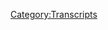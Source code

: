 {{DEFAULTSORT:
    #_TRANSCRIPT_0697:June 29, 2022
}}{{Transcript
    | title         = [[697: June 29, 2022]]
    | caption       = [https://knowledgefight.libsyn.com/697-june-29-2022 Listen to this episode on Libsyn]
    | episodeNumber = [[697: June 29, 2022|697]]
    | length        = 01:28:57
}}

{{MessageBox
    | header     = Warning: Bot Generated Content
    | text       = This transcript was automatically generated by transcription software and likely contains many mistakes and misattributions. Please check the audio for definitive quotes, attribution, and context.
    | image      = N3yvass4myg91.webp
    | imagewidth = 50px
    | id         = warning
}}

{{TranscriptBlock
    | name      = Unknown Speaker
    | timestamp = 00:00:00.000
    | text      = N-N-N-N-N-N-N-Knowledge Fight
}}

{{TranscriptBlock
    | name      = Unknown Speaker
    | timestamp = 00:00:12.960
    | text      = Dan and Jordan, I am sweating.
}}

{{TranscriptBlock
    | name      = Unknown Speaker
    | timestamp = 00:00:19.600
    | text      = Knowledgefight.com, it's time to pray.
}}

{{TranscriptBlock
    | name      = Unknown Speaker
    | timestamp = 00:00:21.399
    | text      = I have great respect for knowledgefight, knowledgefight.
}}

{{TranscriptBlock
    | name      = Unknown Speaker
    | timestamp = 00:00:25.199
    | text      = I'm sick of them posing as if they're the good guys saying we are the bad guys, knowledgefight.
}}

{{TranscriptBlock
    | name      = Unknown Speaker
    | timestamp = 00:00:30.039
    | text      = Dan and Jordan, knowledgefight.com, it's time to pray.
}}

{{TranscriptBlock
    | name      = Unknown Speaker
    | timestamp = 00:00:47.119
    | text      = Hey everybody, welcome back to knowledgefight, I'm Dan, I'm Jordan, we're a couple dudes
}}

{{TranscriptBlock
    | name      = Unknown Speaker
    | timestamp = 00:01:02.399
    | text      = like to sit around and worship at the altar of Selene and talk a little bit about Alex
}}

{{TranscriptBlock
    | name      = Unknown Speaker
    | timestamp = 00:01:05.799
    | text      = Jones.
}}

{{TranscriptBlock
    | name      = Unknown Speaker
    | timestamp = 00:01:06.799
    | text      = Oh indeed we are, Dan, Jordan, Dan, Jordan, quick question for ya, what's your bright
}}

{{TranscriptBlock
    | name      = Unknown Speaker
    | timestamp = 00:01:10.840
    | text      = spot today buddy?
}}

{{TranscriptBlock
    | name      = Unknown Speaker
    | timestamp = 00:01:11.840
    | text      = Well my bright spot today Jordan is quite unexpected.
}}

{{TranscriptBlock
    | name      = Unknown Speaker
    | timestamp = 00:01:15.359
    | text      = As we all know, it's taking the world by storm, it is the Dreamy Creamy Summit.
}}

{{TranscriptBlock
    | name      = Unknown Speaker
    | timestamp = 00:01:20.519
    | text      = Everyone knows this, the world has been put on notice that everything shall be dream-like
}}

{{TranscriptBlock
    | name      = Unknown Speaker
    | timestamp = 00:01:25.540
    | text      = and cream-like.
}}

{{TranscriptBlock
    | name      = Unknown Speaker
    | timestamp = 00:01:26.540
    | text      = Oh yeah, oh yeah.
}}

{{TranscriptBlock
    | name      = Unknown Speaker
    | timestamp = 00:01:28.959
    | text      = And so on our last episode we launched a GoFundMe that was raising money for Apiary, an abortion
}}

{{TranscriptBlock
    | name      = Unknown Speaker
    | timestamp = 00:01:37.400
    | text      = access logistics group, and I set the initial goal at $5,000 and I thought that was unrealistic,
}}

{{TranscriptBlock
    | name      = Unknown Speaker
    | timestamp = 00:01:45.319
    | text      = we were being very pie-in-the-sky with that $5k, yes, and we hit it quite quickly, about
}}

{{TranscriptBlock
    | name      = Unknown Speaker
    | timestamp = 00:01:51.799
    | text      = 45 minutes?
}}

{{TranscriptBlock
    | name      = Unknown Speaker
    | timestamp = 00:01:52.799
    | text      = No, a little bit more than that, but yeah, I can't thank people enough, their generosity
}}

{{TranscriptBlock
    | name      = Unknown Speaker
    | timestamp = 00:01:58.760
    | text      = is outstanding and I'm blown away by how consistently I'm surprised by how great our listeners are,
}}

{{TranscriptBlock
    | name      = Unknown Speaker
    | timestamp = 00:02:07.680
    | text      = so thank you all so much for joining, and honestly I made that goal of $5,000 with the
}}

{{TranscriptBlock
    | name      = Unknown Speaker
    | timestamp = 00:02:13.479
    | text      = expectation that kind of like, we're doing this until September, we'll get there for
}}

{{TranscriptBlock
    | name      = Unknown Speaker
    | timestamp = 00:02:16.840
    | text      = sure.
}}

{{TranscriptBlock
    | name      = Unknown Speaker
    | timestamp = 00:02:17.840
    | text      = For sure September!
}}

{{TranscriptBlock
    | name      = Unknown Speaker
    | timestamp = 00:02:18.840
    | text      = Yeah, by then.
}}

{{TranscriptBlock
    | name      = Unknown Speaker
    | timestamp = 00:02:19.840
    | text      = By then for sure!
}}

{{TranscriptBlock
    | name      = Unknown Speaker
    | timestamp = 00:02:20.840
    | text      = So now I don't know what to do if we keep it going until September or if we launch a
}}

{{TranscriptBlock
    | name      = Unknown Speaker
    | timestamp = 00:02:26.000
    | text      = new one at some point, I don't know.
}}

{{TranscriptBlock
    | name      = Unknown Speaker
    | timestamp = 00:02:28.400
    | text      = I don't know, we'll see.
}}

{{TranscriptBlock
    | name      = Unknown Speaker
    | timestamp = 00:02:30.080
    | text      = But there are some reviews of ice creams on there.
}}

{{TranscriptBlock
    | name      = Unknown Speaker
    | timestamp = 00:02:33.719
    | text      = Oh yeah.
}}

{{TranscriptBlock
    | name      = Unknown Speaker
    | timestamp = 00:02:34.719
    | text      = That's why people are donating.
}}

{{TranscriptBlock
    | name      = Unknown Speaker
    | timestamp = 00:02:35.919
    | text      = I have been celebrating the success of the fundraiser by eating some ice creams.
}}

{{TranscriptBlock
    | name      = Unknown Speaker
    | timestamp = 00:02:42.240
    | text      = Most recently, as we're recording this, is the chocolatey pretzel McFlurry, can't tell
}}

{{TranscriptBlock
    | name      = Unknown Speaker
    | timestamp = 00:02:48.080
    | text      = you what I think about it, it's over on the fundraiser.
}}

{{TranscriptBlock
    | name      = Unknown Speaker
    | timestamp = 00:02:52.680
    | text      = Spoiler alert, it sucks.
}}

{{TranscriptBlock
    | name      = Unknown Speaker
    | timestamp = 00:02:54.400
    | text      = It's really bad.
}}

{{TranscriptBlock
    | name      = Unknown Speaker
    | timestamp = 00:02:55.400
    | text      = Oh man.
}}

{{TranscriptBlock
    | name      = Unknown Speaker
    | timestamp = 00:02:56.400
    | text      = It's not good.
}}

{{TranscriptBlock
    | name      = Unknown Speaker
    | timestamp = 00:02:57.400
    | text      = Yeah, go to that GoFundMe page for the review of a McFlurry.
}}

{{TranscriptBlock
    | name      = Unknown Speaker
    | timestamp = 00:03:03.680
    | text      = It's a chocolatey pretzel McFlurry though, too much caramel.
}}

{{TranscriptBlock
    | name      = Unknown Speaker
    | timestamp = 00:03:06.960
    | text      = I've just spoiled the review.
}}

{{TranscriptBlock
    | name      = Unknown Speaker
    | timestamp = 00:03:08.439
    | text      = Well, I'll tell you.
}}

{{TranscriptBlock
    | name      = Unknown Speaker
    | timestamp = 00:03:09.439
    | text      = So what about you Jordan, what's your bright spot?
}}

{{TranscriptBlock
    | name      = Unknown Speaker
    | timestamp = 00:03:11.319
    | text      = Well, my bright spot, Dan, is in a similar vein.
}}

{{TranscriptBlock
    | name      = Unknown Speaker
    | timestamp = 00:03:15.039
    | text      = Today, when you are reading this podcast, this evening we will be joining both the Cult
}}

{{TranscriptBlock
    | name      = Unknown Speaker
    | timestamp = 00:03:27.280
    | text      = Scripteds and Conspiracies podcast, Trip C, to join them for their...
}}

{{TranscriptBlock
    | name      = Unknown Speaker
    | timestamp = 00:03:33.919
    | text      = At 5.30 central.
}}

{{TranscriptBlock
    | name      = Unknown Speaker
    | timestamp = 00:03:35.280
    | text      = Exactly.
}}

{{TranscriptBlock
    | name      = Unknown Speaker
    | timestamp = 00:03:36.280
    | text      = You're much better at this than I am as far as bright spots.
}}

{{TranscriptBlock
    | name      = Unknown Speaker
    | timestamp = 00:03:38.080
    | text      = I just have some details.
}}

{{TranscriptBlock
    | name      = Unknown Speaker
    | timestamp = 00:03:39.080
    | text      = Yeah, you're better at that.
}}

{{TranscriptBlock
    | name      = Unknown Speaker
    | timestamp = 00:03:40.080
    | text      = And then later on after that, we'll be doing the same similar thing with cognitive dissonance
}}

{{TranscriptBlock
    | name      = Unknown Speaker
    | timestamp = 00:03:44.919
    | text      = guys.
}}

{{TranscriptBlock
    | name      = Unknown Speaker
    | timestamp = 00:03:45.919
    | text      = It's a lot of us today.
}}

{{TranscriptBlock
    | name      = Unknown Speaker
    | timestamp = 00:03:46.919
    | text      = It's gonna be a lot of us today.
}}

{{TranscriptBlock
    | name      = Unknown Speaker
    | timestamp = 00:03:47.919
    | text      = Maybe too much.
}}

{{TranscriptBlock
    | name      = Unknown Speaker
    | timestamp = 00:03:48.919
    | text      = Yeah, yeah, yeah.
}}

{{TranscriptBlock
    | name      = Unknown Speaker
    | timestamp = 00:03:49.919
    | text      = Watch the replay, donate to their streams, watch the replay some other time.
}}

{{TranscriptBlock
    | name      = Unknown Speaker
    | timestamp = 00:03:53.360
    | text      = Yeah, they were kind enough to invite us to join them for their fundraiser streams.
}}

{{TranscriptBlock
    | name      = Unknown Speaker
    | timestamp = 00:03:59.319
    | text      = And that'll be at 7.30.
}}

{{TranscriptBlock
    | name      = Unknown Speaker
    | timestamp = 00:04:00.560
    | text      = So we'll be on at 5.30 and 7.30 and you can listen to us this morning, I think is the
}}

{{TranscriptBlock
    | name      = Unknown Speaker
    | timestamp = 00:04:05.039
    | text      = implication here.
}}

{{TranscriptBlock
    | name      = Unknown Speaker
    | timestamp = 00:04:06.039
    | text      = And in between those two live streams, we will actually be live streaming us throwing
}}

{{TranscriptBlock
    | name      = Unknown Speaker
    | timestamp = 00:04:12.039
    | text      = my couch off of the balcony.
}}

{{TranscriptBlock
    | name      = Unknown Speaker
    | timestamp = 00:04:13.919
    | text      = Oh, you know what we could do?
}}

{{TranscriptBlock
    | name      = Unknown Speaker
    | timestamp = 00:04:15.319
    | text      = We could live stream an episode of Watch Magicians.
}}

{{TranscriptBlock
    | name      = Unknown Speaker
    | timestamp = 00:04:18.959
    | text      = No we couldn't.
}}

{{TranscriptBlock
    | name      = Unknown Speaker
    | timestamp = 00:04:19.959
    | text      = Oh yeah.
}}

{{TranscriptBlock
    | name      = Unknown Speaker
    | timestamp = 00:04:20.959
    | text      = Not in that hour.
}}

{{TranscriptBlock
    | name      = Unknown Speaker
    | timestamp = 00:04:21.959
    | text      = Yeah, why not?
}}

{{TranscriptBlock
    | name      = Unknown Speaker
    | timestamp = 00:04:22.959
    | text      = How long?
}}

{{TranscriptBlock
    | name      = Unknown Speaker
    | timestamp = 00:04:23.959
    | text      = I thought they were hour episodes.
}}

{{TranscriptBlock
    | name      = Unknown Speaker
    | timestamp = 00:04:24.959
    | text      = Yeah, I know.
}}

{{TranscriptBlock
    | name      = Unknown Speaker
    | timestamp = 00:04:25.959
    | text      = Yeah, no, we can't do that.
}}

{{TranscriptBlock
    | name      = Unknown Speaker
    | timestamp = 00:04:26.959
    | text      = We don't watch things on double speed.
}}

{{TranscriptBlock
    | name      = Unknown Speaker
    | timestamp = 00:04:27.959
    | text      = No, I know.
}}

{{TranscriptBlock
    | name      = Unknown Speaker
    | timestamp = 00:04:28.959
    | text      = All right.
}}

{{TranscriptBlock
    | name      = Unknown Speaker
    | timestamp = 00:04:29.959
    | text      = I don't wanna come on your show.
}}

{{TranscriptBlock
    | name      = Unknown Speaker
    | timestamp = 00:04:30.959
    | text      = No.
}}

{{TranscriptBlock
    | name      = Unknown Speaker
    | timestamp = 00:04:31.959
    | text      = That's why I haven't asked you up until now.
}}

{{TranscriptBlock
    | name      = Unknown Speaker
    | timestamp = 00:04:34.959
    | text      = That's not true at all, I would be happy to come on anytime.
}}

{{TranscriptBlock
    | name      = Unknown Speaker
    | timestamp = 00:04:39.439
    | text      = Of course.
}}

{{TranscriptBlock
    | name      = Unknown Speaker
    | timestamp = 00:04:40.439
    | text      = So, Jordan, today we have an episode to go over.
}}

{{TranscriptBlock
    | name      = Unknown Speaker
    | timestamp = 00:04:42.839
    | text      = We're gonna be talking about June 29th, 2022.
}}

{{TranscriptBlock
    | name      = Unknown Speaker
    | timestamp = 00:04:46.959
    | text      = Interesting.
}}

{{TranscriptBlock
    | name      = Unknown Speaker
    | timestamp = 00:04:47.959
    | text      = This episode, the present day sucks.
}}

{{TranscriptBlock
    | name      = Unknown Speaker
    | timestamp = 00:04:51.040
    | text      = Yes.
}}

{{TranscriptBlock
    | name      = Unknown Speaker
    | timestamp = 00:04:52.040
    | text      = Obviously there's some bigotry that will be flying around.
}}

{{TranscriptBlock
    | name      = Unknown Speaker
    | timestamp = 00:04:55.160
    | text      = For sure.
}}

{{TranscriptBlock
    | name      = Unknown Speaker
    | timestamp = 00:04:56.160
    | text      = There'll be some things that are annoying, but this episode is actually kind of a palate
}}

{{TranscriptBlock
    | name      = Unknown Speaker
    | timestamp = 00:05:00.040
    | text      = cleanser in some ways.
}}

{{TranscriptBlock
    | name      = Unknown Speaker
    | timestamp = 00:05:01.639
    | text      = Wow.
}}

{{TranscriptBlock
    | name      = Unknown Speaker
    | timestamp = 00:05:02.639
    | text      = There's a narrative arc to this thing that does not come to a satisfying conclusion,
}}

{{TranscriptBlock
    | name      = Unknown Speaker
    | timestamp = 00:05:08.319
    | text      = but it's still pretty funny.
}}

{{TranscriptBlock
    | name      = Unknown Speaker
    | timestamp = 00:05:10.439
    | text      = Okay.
}}

{{TranscriptBlock
    | name      = Unknown Speaker
    | timestamp = 00:05:11.439
    | text      = And so, you know, I think our Monday episode may be a little bit, you know, obviously rockier
}}

{{TranscriptBlock
    | name      = Unknown Speaker
    | timestamp = 00:05:17.560
    | text      = territory.
}}

{{TranscriptBlock
    | name      = Unknown Speaker
    | timestamp = 00:05:18.560
    | text      = Dark.
}}

{{TranscriptBlock
    | name      = Unknown Speaker
    | timestamp = 00:05:19.560
    | text      = Tougher things to take in.
}}

{{TranscriptBlock
    | name      = Unknown Speaker
    | timestamp = 00:05:21.680
    | text      = I think this will be a little bit lighter.
}}

{{TranscriptBlock
    | name      = Unknown Speaker
    | timestamp = 00:05:23.560
    | text      = Good.
}}

{{TranscriptBlock
    | name      = Unknown Speaker
    | timestamp = 00:05:24.560
    | text      = Possibly.
}}

{{TranscriptBlock
    | name      = Unknown Speaker
    | timestamp = 00:05:25.560
    | text      = Well.
}}

{{TranscriptBlock
    | name      = Unknown Speaker
    | timestamp = 00:05:26.560
    | text      = But before we get to that, let's take a little moment, Jordan, to say hello to some new wonks.
}}

{{TranscriptBlock
    | name      = Unknown Speaker
    | timestamp = 00:05:29.560
    | text      = Oh, that's a great idea.
}}

{{TranscriptBlock
    | name      = Unknown Speaker
    | timestamp = 00:05:30.560
    | text      = So first, please, please, please, can you play daddy shark?
}}

{{TranscriptBlock
    | name      = Unknown Speaker
    | timestamp = 00:05:33.540
    | text      = Thank you so much.
}}

{{TranscriptBlock
    | name      = Unknown Speaker
    | timestamp = 00:05:34.540
    | text      = You are now policy wonk.
}}

{{TranscriptBlock
    | name      = Unknown Speaker
    | timestamp = 00:05:35.540
    | text      = I'm a policy wonk.
}}

{{TranscriptBlock
    | name      = Unknown Speaker
    | timestamp = 00:05:36.540
    | text      = I'll play the old technocratic thing that has that shark in it, next, Chris nowadays,
}}

{{TranscriptBlock
    | name      = Unknown Speaker
    | timestamp = 00:05:41.699
    | text      = not mad at the crew.
}}

{{TranscriptBlock
    | name      = Unknown Speaker
    | timestamp = 00:05:42.699
    | text      = Thank you so much.
}}

{{TranscriptBlock
    | name      = Unknown Speaker
    | timestamp = 00:05:43.699
    | text      = You're now policy wonk.
}}

{{TranscriptBlock
    | name      = Unknown Speaker
    | timestamp = 00:05:44.699
    | text      = I'm a policy wonk.
}}

{{TranscriptBlock
    | name      = Unknown Speaker
    | timestamp = 00:05:45.699
    | text      = Thank you very much.
}}

{{TranscriptBlock
    | name      = Unknown Speaker
    | timestamp = 00:05:46.699
    | text      = Thank you.
}}

{{TranscriptBlock
    | name      = Unknown Speaker
    | timestamp = 00:05:47.699
    | text      = Next kitty cat.
}}

{{TranscriptBlock
    | name      = Unknown Speaker
    | timestamp = 00:05:48.699
    | text      = Bertusi, thank you so much.
}}

{{TranscriptBlock
    | name      = Unknown Speaker
    | timestamp = 00:05:49.699
    | text      = You're now policy wonk.
}}

{{TranscriptBlock
    | name      = Unknown Speaker
    | timestamp = 00:05:50.699
    | text      = I'm a policy wonk.
}}

{{TranscriptBlock
    | name      = Unknown Speaker
    | timestamp = 00:05:51.699
    | text      = Thank you very much.
}}

{{TranscriptBlock
    | name      = Unknown Speaker
    | timestamp = 00:05:52.699
    | text      = Next stat minister, Christa Halvorson the Duke of Kiddermwheel.
}}

{{TranscriptBlock
    | name      = Unknown Speaker
    | timestamp = 00:05:55.839
    | text      = Thank you so much.
}}

{{TranscriptBlock
    | name      = Unknown Speaker
    | timestamp = 00:05:56.860
    | text      = You are now policy wonk.
}}

{{TranscriptBlock
    | name      = Unknown Speaker
    | timestamp = 00:05:58.339
    | text      = I'm a policy wonk.
}}

{{TranscriptBlock
    | name      = Unknown Speaker
    | timestamp = 00:05:59.339
    | text      = Thank you very much!
}}

{{TranscriptBlock
    | name      = Unknown Speaker
    | timestamp = 00:06:00.339
    | text      = And IcyPain has dreamed of becoming a policy wonk, and you are now a policy wonk.
}}

{{TranscriptBlock
    | name      = Unknown Speaker
    | timestamp = 00:06:05.019
    | text      = Thank you so much, you are now a policy wonk.
}}

{{TranscriptBlock
    | name      = Unknown Speaker
    | timestamp = 00:06:06.779
    | text      = I'm a policy wonk.
}}

{{TranscriptBlock
    | name      = Unknown Speaker
    | timestamp = 00:06:07.779
    | text      = Thank you very much!
}}

{{TranscriptBlock
    | name      = Unknown Speaker
    | timestamp = 00:06:08.779
    | text      = Hey, we've got a couple of technocrats here in the mix, Jordan.
}}

{{TranscriptBlock
    | name      = Unknown Speaker
    | timestamp = 00:06:11.100
    | text      = So first, Alex Jones is paying Bill for his gummy worms, thank you so much, you are now
}}

{{TranscriptBlock
    | name      = Unknown Speaker
    | timestamp = 00:06:15.259
    | text      = a technocrat.
}}

{{TranscriptBlock
    | name      = Unknown Speaker
    | timestamp = 00:06:16.259
    | text      = And a little late on this one, but happy First Father's Day and Happy Birthday Joe!
}}

{{TranscriptBlock
    | name      = Unknown Speaker
    | timestamp = 00:06:22.819
    | text      = Nico is going to be an excellent sacrifice for the globalists.
}}

{{TranscriptBlock
    | name      = Unknown Speaker
    | timestamp = 00:06:25.899
    | text      = Thank you so much, you are now a technocrat.
}}

{{TranscriptBlock
    | name      = Unknown Speaker
    | timestamp = 00:06:28.019
    | text      = I'm a policy wonk.
}}

{{TranscriptBlock
    | name      = Unknown Speaker
    | timestamp = 00:06:29.259
    | text      = Four stars.
}}

{{TranscriptBlock
    | name      = Unknown Speaker
    | timestamp = 00:06:30.259
    | text      = Go home to your mother and tell her you're brilliant.
}}

{{TranscriptBlock
    | name      = Unknown Speaker
    | timestamp = 00:06:32.139
    | text      = Someone, someone sodomite sent me a bucket of poop.
}}

{{TranscriptBlock
    | name      = Unknown Speaker
    | timestamp = 00:06:34.620
    | text      = Daddy Shark!
}}

{{TranscriptBlock
    | name      = Unknown Speaker
    | timestamp = 00:06:35.620
    | text      = Bomp, bomp, bomp, bomp, bomp.
}}

{{TranscriptBlock
    | name      = Unknown Speaker
    | timestamp = 00:06:37.060
    | text      = Jar Jar Binks has a Caribbean black accent.
}}

{{TranscriptBlock
    | name      = Unknown Speaker
    | timestamp = 00:06:41.500
    | text      = He's a loser, little, little titty baby.
}}

{{TranscriptBlock
    | name      = Unknown Speaker
    | timestamp = 00:06:44.459
    | text      = I don't want to hate black people.
}}

{{TranscriptBlock
    | name      = Unknown Speaker
    | timestamp = 00:06:46.100
    | text      = I renounce Jesus Christ!
}}

{{TranscriptBlock
    | name      = Unknown Speaker
    | timestamp = 00:06:47.939
    | text      = Thank you so much!
}}

{{TranscriptBlock
    | name      = Unknown Speaker
    | timestamp = 00:06:48.939
    | text      = Yes, thank you very much!
}}

{{TranscriptBlock
    | name      = Unknown Speaker
    | timestamp = 00:06:49.939
    | text      = Uh, so, Jordan, today we're going to start off with Alex trying to get into some news,
}}

{{TranscriptBlock
    | name      = Unknown Speaker
    | timestamp = 00:06:55.899
    | text      = I think.
}}

{{TranscriptBlock
    | name      = Unknown Speaker
    | timestamp = 00:06:56.899
    | text      = Yeah?
}}

{{TranscriptBlock
    | name      = Unknown Speaker
    | timestamp = 00:06:57.899
    | text      = Do you know what he kind of wants to do as news for the day?
}}

{{TranscriptBlock
    | name      = Unknown Speaker
    | timestamp = 00:07:01.100
    | text      = Sure.
}}

{{TranscriptBlock
    | name      = Unknown Speaker
    | timestamp = 00:07:02.100
    | text      = There's a big report that just went live at Infowars.com, it's getting almost no attention
}}

{{TranscriptBlock
    | name      = Unknown Speaker
    | timestamp = 00:07:06.220
    | text      = here in the control of Western press.
}}

{{TranscriptBlock
    | name      = Unknown Speaker
    | timestamp = 00:07:08.500
    | text      = The Organization of BRICS, that's one of the largest global organizations out there of
}}

{{TranscriptBlock
    | name      = Unknown Speaker
    | timestamp = 00:07:12.699
    | text      = nations, announces new world reserve currency as America commits economic suicide.
}}

{{TranscriptBlock
    | name      = Unknown Speaker
    | timestamp = 00:07:19.420
    | text      = That report I'm going to be breaking down next segment.
}}

{{TranscriptBlock
    | name      = Unknown Speaker
    | timestamp = 00:07:22.360
    | text      = He doesn't.
}}

{{TranscriptBlock
    | name      = Unknown Speaker
    | timestamp = 00:07:23.360
    | text      = Also, he later refers to BRICS as Brexit, so he has a little bit of a confusion.
}}

{{TranscriptBlock
    | name      = Unknown Speaker
    | timestamp = 00:07:29.220
    | text      = So this story is about Putin saying that the BRICS countries would be considering creating
}}

{{TranscriptBlock
    | name      = Unknown Speaker
    | timestamp = 00:07:32.959
    | text      = a reserve currency from among their currencies, but it's far from like a complete done deal.
}}

{{TranscriptBlock
    | name      = Unknown Speaker
    | timestamp = 00:07:38.860
    | text      = A reserve currency is basically a currency that many countries hold a bunch of in store,
}}

{{TranscriptBlock
    | name      = Unknown Speaker
    | timestamp = 00:07:43.019
    | text      = which eases the ability of those countries to do business internationally.
}}

{{TranscriptBlock
    | name      = Unknown Speaker
    | timestamp = 00:07:46.379
    | text      = Currently, that's the dollar for much of the world, but the tide's been turning somewhat
}}

{{TranscriptBlock
    | name      = Unknown Speaker
    | timestamp = 00:07:50.660
    | text      = for a while now.
}}

{{TranscriptBlock
    | name      = Unknown Speaker
    | timestamp = 00:07:52.319
    | text      = One of the motivating factors for the BRICS countries to want to create their own holding
}}

{{TranscriptBlock
    | name      = Unknown Speaker
    | timestamp = 00:07:56.100
    | text      = currency has to do with the swiftness with which the US froze out Russia after Putin
}}

{{TranscriptBlock
    | name      = Unknown Speaker
    | timestamp = 00:08:00.819
    | text      = invaded Ukraine.
}}

{{TranscriptBlock
    | name      = Unknown Speaker
    | timestamp = 00:08:02.060
    | text      = Russia, as well as other countries like China, realized that that could be done again and
}}

{{TranscriptBlock
    | name      = Unknown Speaker
    | timestamp = 00:08:06.060
    | text      = the target could be them, and then they'd end up more or less excluded from much of
}}

{{TranscriptBlock
    | name      = Unknown Speaker
    | timestamp = 00:08:10.180
    | text      = the world's market.
}}

{{TranscriptBlock
    | name      = Unknown Speaker
    | timestamp = 00:08:11.180
    | text      = Yeah.
}}

{{TranscriptBlock
    | name      = Unknown Speaker
    | timestamp = 00:08:12.180
    | text      = This talk of the BRICS countries making up their own basket currency is interesting,
}}

{{TranscriptBlock
    | name      = Unknown Speaker
    | timestamp = 00:08:17.379
    | text      = but it also isn't probably as apocalyptic as Alex seems to be making it out to be.
}}

{{TranscriptBlock
    | name      = Unknown Speaker
    | timestamp = 00:08:21.699
    | text      = It would somewhat expand the influence of these countries economically, and it might
}}

{{TranscriptBlock
    | name      = Unknown Speaker
    | timestamp = 00:08:26.459
    | text      = hurt us economically in terms of some of the possibly unfair advantages the US holds due
}}

{{TranscriptBlock
    | name      = Unknown Speaker
    | timestamp = 00:08:32.700
    | text      = to that, but they still have a huge way to go to catch up to where the dollar is in terms
}}

{{TranscriptBlock
    | name      = Unknown Speaker
    | timestamp = 00:08:38.240
    | text      = of international holding.
}}

{{TranscriptBlock
    | name      = Unknown Speaker
    | timestamp = 00:08:40.220
    | text      = Yeah.
}}

{{TranscriptBlock
    | name      = Unknown Speaker
    | timestamp = 00:08:41.220
    | text      = Also, Alex should be asking himself some questions.
}}

{{TranscriptBlock
    | name      = Unknown Speaker
    | timestamp = 00:08:43.820
    | text      = I know he's wishy-washy about China, how they're working for the devil one day and breaking
}}

{{TranscriptBlock
    | name      = Unknown Speaker
    | timestamp = 00:08:48.899
    | text      = away the next day, but he should be in favor of a BRICS currency for the most part.
}}

{{TranscriptBlock
    | name      = Unknown Speaker
    | timestamp = 00:08:54.299
    | text      = He loves Putin, and the B in BRICS is Brazil, whose President Bolsonaro is one of the only
}}

{{TranscriptBlock
    | name      = Unknown Speaker
    | timestamp = 00:08:59.899
    | text      = world leaders that Alex supports.
}}

{{TranscriptBlock
    | name      = Unknown Speaker
    | timestamp = 00:09:02.139
    | text      = He should be on that team.
}}

{{TranscriptBlock
    | name      = Unknown Speaker
    | timestamp = 00:09:03.659
    | text      = Yeah.
}}

{{TranscriptBlock
    | name      = Unknown Speaker
    | timestamp = 00:09:04.659
    | text      = That's his team.
}}

{{TranscriptBlock
    | name      = Unknown Speaker
    | timestamp = 00:09:05.659
    | text      = Well, I mean, the problem is the enemy of my enemy is not always my friend.
}}

{{TranscriptBlock
    | name      = Unknown Speaker
    | timestamp = 00:09:09.980
    | text      = Right?
}}

{{TranscriptBlock
    | name      = Unknown Speaker
    | timestamp = 00:09:10.980
    | text      = But then when my enemy is also my best friend and my friend's enemy is their me friend,
}}

{{TranscriptBlock
    | name      = Unknown Speaker
    | timestamp = 00:09:17.480
    | text      = and my friend is my enemy, then you're fucked.
}}

{{TranscriptBlock
    | name      = Unknown Speaker
    | timestamp = 00:09:21.879
    | text      = So what is BRICS to you?
}}

{{TranscriptBlock
    | name      = Unknown Speaker
    | timestamp = 00:09:23.860
    | text      = Well, let's throw Hungary in there.
}}

{{TranscriptBlock
    | name      = Unknown Speaker
    | timestamp = 00:09:25.980
    | text      = Make it BRITCH.
}}

{{TranscriptBlock
    | name      = Unknown Speaker
    | timestamp = 00:09:26.980
    | text      = See, now we're screwed.
}}

{{TranscriptBlock
    | name      = Unknown Speaker
    | timestamp = 00:09:27.980
    | text      = That we need an E country.
}}

{{TranscriptBlock
    | name      = Unknown Speaker
    | timestamp = 00:09:28.980
    | text      = Yeah, exactly.
}}

{{TranscriptBlock
    | name      = Unknown Speaker
    | timestamp = 00:09:29.980
    | text      = To make it BRIDGET.
}}

{{TranscriptBlock
    | name      = Unknown Speaker
    | timestamp = 00:09:30.980
    | text      = BRIDGES.
}}

{{TranscriptBlock
    | name      = Unknown Speaker
    | timestamp = 00:09:31.980
    | text      = Yes, of course.
}}

{{TranscriptBlock
    | name      = Unknown Speaker
    | timestamp = 00:09:32.980
    | text      = Ecuador.
}}

{{TranscriptBlock
    | name      = Unknown Speaker
    | timestamp = 00:09:33.980
    | text      = Sure.
}}

{{TranscriptBlock
    | name      = Unknown Speaker
    | timestamp = 00:09:34.980
    | text      = Yeah.
}}

{{TranscriptBlock
    | name      = Unknown Speaker
    | timestamp = 00:09:35.980
    | text      = Throw Ecuador in there.
}}

{{TranscriptBlock
    | name      = Unknown Speaker
    | timestamp = 00:09:36.980
    | text      = So yeah, Alex has not much of a handle on this story, and he doesn't actually cover
}}

{{TranscriptBlock
    | name      = Unknown Speaker
    | timestamp = 00:09:40.379
    | text      = it.
}}

{{TranscriptBlock
    | name      = Unknown Speaker
    | timestamp = 00:09:41.379
    | text      = What's going on is that there's a Greg Reese video about this, that Alex sees in his list
}}

{{TranscriptBlock
    | name      = Unknown Speaker
    | timestamp = 00:09:45.559
    | text      = of things that he could touch on, and so that's basically it.
}}

{{TranscriptBlock
    | name      = Unknown Speaker
    | timestamp = 00:09:48.740
    | text      = He's teasing that he's going to play that report.
}}

{{TranscriptBlock
    | name      = Unknown Speaker
    | timestamp = 00:09:50.659
    | text      = He has another headline, too.
}}

{{TranscriptBlock
    | name      = Unknown Speaker
    | timestamp = 00:09:53.220
    | text      = Zelensky demands five million from NATO cities for security in Europe, whatever that means.
}}

{{TranscriptBlock
    | name      = Unknown Speaker
    | timestamp = 00:10:02.059
    | text      = So much insane news breaking on the Ukraine front.
}}

{{TranscriptBlock
    | name      = Unknown Speaker
    | timestamp = 00:10:05.879
    | text      = This is one of those great instances where it becomes really clear that Alex doesn't
}}

{{TranscriptBlock
    | name      = Unknown Speaker
    | timestamp = 00:10:09.360
    | text      = prepare for his show at all, and he just cold reads headlines and makes things up about
}}

{{TranscriptBlock
    | name      = Unknown Speaker
    | timestamp = 00:10:13.379
    | text      = them.
}}

{{TranscriptBlock
    | name      = Unknown Speaker
    | timestamp = 00:10:14.379
    | text      = The headline doesn't say cities, but Alex has misread it, and he thinks fast on his
}}

{{TranscriptBlock
    | name      = Unknown Speaker
    | timestamp = 00:10:19.259
    | text      = feet.
}}

{{TranscriptBlock
    | name      = Unknown Speaker
    | timestamp = 00:10:20.259
    | text      = He throws out the whatever that means to imply that Zelensky has said something weird like
}}

{{TranscriptBlock
    | name      = Unknown Speaker
    | timestamp = 00:10:24.820
    | text      = he wants money from NATO cities.
}}

{{TranscriptBlock
    | name      = Unknown Speaker
    | timestamp = 00:10:27.240
    | text      = The actual headline here is, quote, Zelensky demands five billion from NATO, cites security
}}

{{TranscriptBlock
    | name      = Unknown Speaker
    | timestamp = 00:10:33.139
    | text      = in Europe.
}}

{{TranscriptBlock
    | name      = Unknown Speaker
    | timestamp = 00:10:34.139
    | text      = Oh my God.
}}

{{TranscriptBlock
    | name      = Unknown Speaker
    | timestamp = 00:10:35.139
    | text      = Cites.
}}

{{TranscriptBlock
    | name      = Unknown Speaker
    | timestamp = 00:10:36.139
    | text      = Ooh.
}}

{{TranscriptBlock
    | name      = Unknown Speaker
    | timestamp = 00:10:37.139
    | text      = Ooh.
}}

{{TranscriptBlock
    | name      = Unknown Speaker
    | timestamp = 00:10:38.139
    | text      = Yeah.
}}

{{TranscriptBlock
    | name      = Unknown Speaker
    | timestamp = 00:10:39.139
    | text      = Does not get back to this story, either.
}}

{{TranscriptBlock
    | name      = Unknown Speaker
    | timestamp = 00:10:40.139
    | text      = Not surprising.
}}

{{TranscriptBlock
    | name      = Unknown Speaker
    | timestamp = 00:10:41.139
    | text      = No.
}}

{{TranscriptBlock
    | name      = Unknown Speaker
    | timestamp = 00:10:42.139
    | text      = Not surprising.
}}

{{TranscriptBlock
    | name      = Unknown Speaker
    | timestamp = 00:10:43.139
    | text      = No.
}}

{{TranscriptBlock
    | name      = Unknown Speaker
    | timestamp = 00:10:44.139
    | text      = I mean, you really wouldn't hear from any actual news person whatever that means after
}}

{{TranscriptBlock
    | name      = Unknown Speaker
    | timestamp = 00:10:49.139
    | text      = reading out a story ostensibly that you've chosen to talk about.
}}

{{TranscriptBlock
    | name      = Unknown Speaker
    | timestamp = 00:10:53.899
    | text      = And is clearly one of your lead stories.
}}

{{TranscriptBlock
    | name      = Unknown Speaker
    | timestamp = 00:10:56.379
    | text      = Yes, absolutely.
}}

{{TranscriptBlock
    | name      = Unknown Speaker
    | timestamp = 00:10:57.379
    | text      = You're starting off the show with like, this is something we're going to get into, whatever
}}

{{TranscriptBlock
    | name      = Unknown Speaker
    | timestamp = 00:11:01.179
    | text      = that fucking means.
}}

{{TranscriptBlock
    | name      = Unknown Speaker
    | timestamp = 00:11:02.179
    | text      = Next on, next, we're going to talk about HB 161, whatever the fuck that shit is.
}}

{{TranscriptBlock
    | name      = Unknown Speaker
    | timestamp = 00:11:08.059
    | text      = Who knows?
}}

{{TranscriptBlock
    | name      = Unknown Speaker
    | timestamp = 00:11:09.059
    | text      = We'll get back at you.
}}

{{TranscriptBlock
    | name      = Unknown Speaker
    | timestamp = 00:11:11.259
    | text      = So one of the reasons that Alex is kind of like not going to get back to the news is
}}

{{TranscriptBlock
    | name      = Unknown Speaker
    | timestamp = 00:11:16.539
    | text      = he's got the man Roger Stone coming in and Roger has been done dirty.
}}

{{TranscriptBlock
    | name      = Unknown Speaker
    | timestamp = 00:11:21.779
    | text      = By whom this time?
}}

{{TranscriptBlock
    | name      = Unknown Speaker
    | timestamp = 00:11:23.779
    | text      = The January 6th committee.
}}

{{TranscriptBlock
    | name      = Unknown Speaker
    | timestamp = 00:11:24.779
    | text      = Okay.
}}

{{TranscriptBlock
    | name      = Unknown Speaker
    | timestamp = 00:11:25.779
    | text      = All right.
}}

{{TranscriptBlock
    | name      = Unknown Speaker
    | timestamp = 00:11:26.779
    | text      = They done did him dirty.
}}

{{TranscriptBlock
    | name      = Unknown Speaker
    | timestamp = 00:11:27.779
    | text      = They're still doing him dirty.
}}

{{TranscriptBlock
    | name      = Unknown Speaker
    | timestamp = 00:11:28.779
    | text      = Okay.
}}

{{TranscriptBlock
    | name      = Unknown Speaker
    | timestamp = 00:11:29.779
    | text      = Roger Stone's going to be joining us exclusively at the bottom of the hour here in about 23
}}

{{TranscriptBlock
    | name      = Unknown Speaker
    | timestamp = 00:11:33.659
    | text      = minutes from now.
}}

{{TranscriptBlock
    | name      = Unknown Speaker
    | timestamp = 00:11:34.779
    | text      = Roger has been massively defamed again.
}}

{{TranscriptBlock
    | name      = Unknown Speaker
    | timestamp = 00:11:38.179
    | text      = So have I, so have the American people, claiming that Trump called him or told Mark Meadows
}}

{{TranscriptBlock
    | name      = Unknown Speaker
    | timestamp = 00:11:44.159
    | text      = to call him and to call General Flynn and plan what happened at the Capitol.
}}

{{TranscriptBlock
    | name      = Unknown Speaker
    | timestamp = 00:11:54.100
    | text      = It's just absolutely ridiculous.
}}

{{TranscriptBlock
    | name      = Unknown Speaker
    | timestamp = 00:11:57.820
    | text      = Trump did not call Roger, Mark Meadows did not call Roger or General Flynn.
}}

{{TranscriptBlock
    | name      = Unknown Speaker
    | timestamp = 00:12:01.919
    | text      = It is totally made up.
}}

{{TranscriptBlock
    | name      = Unknown Speaker
    | timestamp = 00:12:04.000
    | text      = But that's why I've had the January 6th committee and federal grand juries and the FBI and the
}}

{{TranscriptBlock
    | name      = Unknown Speaker
    | timestamp = 00:12:11.659
    | text      = Justice Department want to ask me about a phone call that I supposedly had with Stone
}}

{{TranscriptBlock
    | name      = Unknown Speaker
    | timestamp = 00:12:20.000
    | text      = and Flynn.
}}

{{TranscriptBlock
    | name      = Unknown Speaker
    | timestamp = 00:12:21.000
    | text      = And the answer is we didn't have the phone call.
}}

{{TranscriptBlock
    | name      = Unknown Speaker
    | timestamp = 00:12:23.700
    | text      = I'm not talking to you because you know that you've got my damn phone records.
}}

{{TranscriptBlock
    | name      = Unknown Speaker
    | timestamp = 00:12:27.299
    | text      = So this has to do with the testimony provided by Cassidy Hutchinson, who was an aide to
}}

{{TranscriptBlock
    | name      = Unknown Speaker
    | timestamp = 00:12:31.860
    | text      = Mark Meadows, Trump's chief of staff.
}}

{{TranscriptBlock
    | name      = Unknown Speaker
    | timestamp = 00:12:34.539
    | text      = Under oath, she testified that, quote, I'm under the impression that Mr. Meadows did
}}

{{TranscriptBlock
    | name      = Unknown Speaker
    | timestamp = 00:12:38.360
    | text      = complete both a call to Mr. Stone and General Flynn the evening of the 5th.
}}

{{TranscriptBlock
    | name      = Unknown Speaker
    | timestamp = 00:12:43.200
    | text      = She couldn't definitively say that the calls were made and there's no direct evidence that
}}

{{TranscriptBlock
    | name      = Unknown Speaker
    | timestamp = 00:12:46.700
    | text      = these calls were planned for the riot the next day.
}}

{{TranscriptBlock
    | name      = Unknown Speaker
    | timestamp = 00:12:49.860
    | text      = But in her capacity as Meadows' aide, she knew that her boss was told to contact Stone
}}

{{TranscriptBlock
    | name      = Unknown Speaker
    | timestamp = 00:12:54.240
    | text      = and Flynn and it was her sense that he had.
}}

{{TranscriptBlock
    | name      = Unknown Speaker
    | timestamp = 00:12:57.720
    | text      = That's all she testified to.
}}

{{TranscriptBlock
    | name      = Unknown Speaker
    | timestamp = 00:12:59.620
    | text      = Fox is getting close to why the committee might be interested in talking to him, though.
}}

{{TranscriptBlock
    | name      = Unknown Speaker
    | timestamp = 00:13:04.059
    | text      = It's not really maybe about his actions on the 6th.
}}

{{TranscriptBlock
    | name      = Unknown Speaker
    | timestamp = 00:13:07.460
    | text      = He released an interview with General Flynn, which he filmed on the evening of January
}}

{{TranscriptBlock
    | name      = Unknown Speaker
    | timestamp = 00:13:12.179
    | text      = 5th.
}}

{{TranscriptBlock
    | name      = Unknown Speaker
    | timestamp = 00:13:13.179
    | text      = And if you watch that interview, there's a number of clues about where that interview
}}

{{TranscriptBlock
    | name      = Unknown Speaker
    | timestamp = 00:13:16.940
    | text      = might have been filmed.
}}

{{TranscriptBlock
    | name      = Unknown Speaker
    | timestamp = 00:13:18.700
    | text      = For one, there's a painting behind Flynn, which is a reproduction of Samuel Morse's
}}

{{TranscriptBlock
    | name      = Unknown Speaker
    | timestamp = 00:13:23.100
    | text      = painting, The House of Representatives, which is firmly in fitting with the decor of the
}}

{{TranscriptBlock
    | name      = Unknown Speaker
    | timestamp = 00:13:27.940
    | text      = Willard Hotel, where Rudy and all those folks had their war room.
}}

{{TranscriptBlock
    | name      = Unknown Speaker
    | timestamp = 00:13:31.940
    | text      = Right, so we know it's not Batman's house.
}}

{{TranscriptBlock
    | name      = Unknown Speaker
    | timestamp = 00:13:33.940
    | text      = And there's a painting hanging, so we're good there.
}}

{{TranscriptBlock
    | name      = Unknown Speaker
    | timestamp = 00:13:36.700
    | text      = And it's definitely not the original of this painting, because that's in the National Gallery
}}

{{TranscriptBlock
    | name      = Unknown Speaker
    | timestamp = 00:13:41.620
    | text      = of Art.
}}

{{TranscriptBlock
    | name      = Unknown Speaker
    | timestamp = 00:13:44.379
    | text      = You can tell by the acoustics that it's not in there.
}}

{{TranscriptBlock
    | name      = Unknown Speaker
    | timestamp = 00:13:48.340
    | text      = Not the same spot.
}}

{{TranscriptBlock
    | name      = Unknown Speaker
    | timestamp = 00:13:49.340
    | text      = Additionally, that evening, Flynn was photographed with Roger Stone at the Willard Hotel wearing
}}

{{TranscriptBlock
    | name      = Unknown Speaker
    | timestamp = 00:13:53.659
    | text      = the same clothes that he's wearing in the interview that he did with Alex.
}}

{{TranscriptBlock
    | name      = Unknown Speaker
    | timestamp = 00:13:57.419
    | text      = Finally, Alex, Roger, and Flynn all spoke at the same event that evening.
}}

{{TranscriptBlock
    | name      = Unknown Speaker
    | timestamp = 00:14:02.360
    | text      = Also speaking that night were Jack Pessobic, George Papadopoulos, and Ali Alexander, who
}}

{{TranscriptBlock
    | name      = Unknown Speaker
    | timestamp = 00:14:07.580
    | text      = introduced Roger and took a special moment to thank him for being the force behind Stop
}}

{{TranscriptBlock
    | name      = Unknown Speaker
    | timestamp = 00:14:12.220
    | text      = the Steal.
}}

{{TranscriptBlock
    | name      = Unknown Speaker
    | timestamp = 00:14:13.220
    | text      = No.
}}

{{TranscriptBlock
    | name      = Unknown Speaker
    | timestamp = 00:14:14.220
    | text      = That's a bad look in retrospect.
}}

{{TranscriptBlock
    | name      = Unknown Speaker
    | timestamp = 00:14:16.740
    | text      = Yeah.
}}

{{TranscriptBlock
    | name      = Unknown Speaker
    | timestamp = 00:14:17.740
    | text      = Alex was there at the Willard Hotel that evening, based on everything I can tell.
}}

{{TranscriptBlock
    | name      = Unknown Speaker
    | timestamp = 00:14:21.940
    | text      = It really seems like that interview took place at some room at the Willard Hotel.
}}

{{TranscriptBlock
    | name      = Unknown Speaker
    | timestamp = 00:14:27.059
    | text      = That's not good.
}}

{{TranscriptBlock
    | name      = Unknown Speaker
    | timestamp = 00:14:28.059
    | text      = If I were him, I really wouldn't want to testify either.
}}

{{TranscriptBlock
    | name      = Unknown Speaker
    | timestamp = 00:14:30.460
    | text      = Not because I suspect that he's actually knowingly involved in any plot, but because of a fear
}}

{{TranscriptBlock
    | name      = Unknown Speaker
    | timestamp = 00:14:35.519
    | text      = that I might accidentally offer up some detail that's super damning.
}}

{{TranscriptBlock
    | name      = Unknown Speaker
    | timestamp = 00:14:39.539
    | text      = 100% that.
}}

{{TranscriptBlock
    | name      = Unknown Speaker
    | timestamp = 00:14:40.620
    | text      = Alex probably doesn't know what he knows that's dangerous to his allies.
}}

{{TranscriptBlock
    | name      = Unknown Speaker
    | timestamp = 00:14:44.700
    | text      = Totally.
}}

{{TranscriptBlock
    | name      = Unknown Speaker
    | timestamp = 00:14:45.700
    | text      = But he knows that all the people who aren't talking, he was around, so he probably shouldn't
}}

{{TranscriptBlock
    | name      = Unknown Speaker
    | timestamp = 00:14:51.580
    | text      = talk either.
}}

{{TranscriptBlock
    | name      = Unknown Speaker
    | timestamp = 00:14:52.580
    | text      = Oh, no.
}}

{{TranscriptBlock
    | name      = Unknown Speaker
    | timestamp = 00:14:53.580
    | text      = Absolutely.
}}

{{TranscriptBlock
    | name      = Unknown Speaker
    | timestamp = 00:14:54.580
    | text      = Rudy and John Eastman aren't talking.
}}

{{TranscriptBlock
    | name      = Unknown Speaker
    | timestamp = 00:14:55.580
    | text      = Roger and Flynn both pled the fifth, so he's doing that too.
}}

{{TranscriptBlock
    | name      = Unknown Speaker
    | timestamp = 00:14:59.019
    | text      = You could totally see Alex being like, no, no, and then all I did after that was went
}}

{{TranscriptBlock
    | name      = Unknown Speaker
    | timestamp = 00:15:03.179
    | text      = to the bathroom.
}}

{{TranscriptBlock
    | name      = Unknown Speaker
    | timestamp = 00:15:04.179
    | text      = Nothing weird happened.
}}

{{TranscriptBlock
    | name      = Unknown Speaker
    | timestamp = 00:15:05.179
    | text      = What time did you go to the bathroom?
}}

{{TranscriptBlock
    | name      = Unknown Speaker
    | timestamp = 00:15:06.179
    | text      = 8.15.
}}

{{TranscriptBlock
    | name      = Unknown Speaker
    | timestamp = 00:15:07.179
    | text      = No!
}}

{{TranscriptBlock
    | name      = Unknown Speaker
    | timestamp = 00:15:08.179
    | text      = You know, that's totally what would happen immediately.
}}

{{TranscriptBlock
    | name      = Unknown Speaker
    | timestamp = 00:15:09.980
    | text      = You'd get jammed up by some seemingly benign detail.
}}

{{TranscriptBlock
    | name      = Unknown Speaker
    | timestamp = 00:15:12.820
    | text      = So just innocuous question and then all of a sudden he's fucked.
}}

{{TranscriptBlock
    | name      = Unknown Speaker
    | timestamp = 00:15:15.899
    | text      = Yeah.
}}

{{TranscriptBlock
    | name      = Unknown Speaker
    | timestamp = 00:15:16.899
    | text      = That's kind of my feeling.
}}

{{TranscriptBlock
    | name      = Unknown Speaker
    | timestamp = 00:15:17.899
    | text      = And I don't think that they would be asking him about a phone call that he had with them,
}}

{{TranscriptBlock
    | name      = Unknown Speaker
    | timestamp = 00:15:22.220
    | text      = because based on the evidence, he was with them on January 5th.
}}

{{TranscriptBlock
    | name      = Unknown Speaker
    | timestamp = 00:15:26.100
    | text      = He was right there.
}}

{{TranscriptBlock
    | name      = Unknown Speaker
    | timestamp = 00:15:27.100
    | text      = Yeah.
}}

{{TranscriptBlock
    | name      = Unknown Speaker
    | timestamp = 00:15:28.100
    | text      = If not at the Willard, which I'm pretty sure that interview was at the Willard.
}}

{{TranscriptBlock
    | name      = Unknown Speaker
    | timestamp = 00:15:31.419
    | text      = Yeah.
}}

{{TranscriptBlock
    | name      = Unknown Speaker
    | timestamp = 00:15:32.419
    | text      = If not there, then at that rally that they all spoke at that evening where Alex yelled
}}

{{TranscriptBlock
    | name      = Unknown Speaker
    | timestamp = 00:15:38.059
    | text      = about how tomorrow would be the globalist's Waterloo.
}}

{{TranscriptBlock
    | name      = Unknown Speaker
    | timestamp = 00:15:40.620
    | text      = Boy, that one's really, really seems like you knew what was gonna happen, doesn't it?
}}

{{TranscriptBlock
    | name      = Unknown Speaker
    | timestamp = 00:15:45.659
    | text      = Also, I was watching back through that rally and it's really funny.
}}

{{TranscriptBlock
    | name      = Unknown Speaker
    | timestamp = 00:15:49.980
    | text      = Ali Alexander introduces Roger Stone and then a rap group comes out, and I use that term
}}

{{TranscriptBlock
    | name      = Unknown Speaker
    | timestamp = 00:15:56.620
    | text      = very loosely.
}}

{{TranscriptBlock
    | name      = Unknown Speaker
    | timestamp = 00:15:57.620
    | text      = Yeah, okay.
}}

{{TranscriptBlock
    | name      = Unknown Speaker
    | timestamp = 00:15:58.620
    | text      = I was gonna say.
}}

{{TranscriptBlock
    | name      = Unknown Speaker
    | timestamp = 00:15:59.620
    | text      = They come out and do the Roger Stone did nothing wrong.
}}

{{TranscriptBlock
    | name      = Unknown Speaker
    | timestamp = 00:16:01.620
    | text      = Oh no.
}}

{{TranscriptBlock
    | name      = Unknown Speaker
    | timestamp = 00:16:03.620
    | text      = Roger's up there in like a pinstripe suit looking like a fucking huge villain.
}}

{{TranscriptBlock
    | name      = Unknown Speaker
    | timestamp = 00:16:08.500
    | text      = Looking like the penguin is having vanilla, it was like in TMNT 2.
}}

{{TranscriptBlock
    | name      = Unknown Speaker
    | timestamp = 00:16:13.500
    | text      = Right.
}}

{{TranscriptBlock
    | name      = Unknown Speaker
    | timestamp = 00:16:14.500
    | text      = But they were rapping for the good guys.
}}

{{TranscriptBlock
    | name      = Unknown Speaker
    | timestamp = 00:16:15.500
    | text      = It's vanilla icing, go Ninja, go Ninja.
}}

{{TranscriptBlock
    | name      = Unknown Speaker
    | timestamp = 00:16:16.500
    | text      = Well, yeah, that's true.
}}

{{TranscriptBlock
    | name      = Unknown Speaker
    | timestamp = 00:16:17.500
    | text      = Yeah, they were rapping for the turtles.
}}

{{TranscriptBlock
    | name      = Unknown Speaker
    | timestamp = 00:16:19.500
    | text      = That's true.
}}

{{TranscriptBlock
    | name      = Unknown Speaker
    | timestamp = 00:16:20.500
    | text      = Go Ninja, rap.
}}

{{TranscriptBlock
    | name      = Unknown Speaker
    | timestamp = 00:16:21.580
    | text      = Why aren't there more raps about turtles?
}}

{{TranscriptBlock
    | name      = Unknown Speaker
    | timestamp = 00:16:25.659
    | text      = Time will tell.
}}

{{TranscriptBlock
    | name      = Unknown Speaker
    | timestamp = 00:16:26.659
    | text      = God only knows.
}}

{{TranscriptBlock
    | name      = Unknown Speaker
    | timestamp = 00:16:27.659
    | text      = Yeah.
}}

{{TranscriptBlock
    | name      = Unknown Speaker
    | timestamp = 00:16:28.659
    | text      = So look, I think that this Hutchinson testimony is really a problem for a lot of folks, and
}}

{{TranscriptBlock
    | name      = Unknown Speaker
    | timestamp = 00:16:34.220
    | text      = so you kind of just have to fight back with it by just saying like, ah, she just made
}}

{{TranscriptBlock
    | name      = Unknown Speaker
    | timestamp = 00:16:37.980
    | text      = everything up.
}}

{{TranscriptBlock
    | name      = Unknown Speaker
    | timestamp = 00:16:38.980
    | text      = Yeah, yeah, of course.
}}

{{TranscriptBlock
    | name      = Unknown Speaker
    | timestamp = 00:16:39.980
    | text      = The reason Roger's joining us is not just that.
}}

{{TranscriptBlock
    | name      = Unknown Speaker
    | timestamp = 00:16:41.320
    | text      = The wheels have come off their deceptions.
}}

{{TranscriptBlock
    | name      = Unknown Speaker
    | timestamp = 00:16:44.419
    | text      = This Cassidy Hutchinson is fawning after Trump to get a job after that.
}}

{{TranscriptBlock
    | name      = Unknown Speaker
    | timestamp = 00:16:49.460
    | text      = The house was not given a job in Mar-a-Lago, so she's gotten angry and made all this up.
}}

{{TranscriptBlock
    | name      = Unknown Speaker
    | timestamp = 00:16:54.299
    | text      = Trump came out yesterday and instantly said, none of this is true.
}}

{{TranscriptBlock
    | name      = Unknown Speaker
    | timestamp = 00:16:58.220
    | text      = And then the Secret Service said, yeah, no such thing happened.
}}

{{TranscriptBlock
    | name      = Unknown Speaker
    | timestamp = 00:17:01.340
    | text      = He didn't climb up the front of the car.
}}

{{TranscriptBlock
    | name      = Unknown Speaker
    | timestamp = 00:17:02.580
    | text      = He didn't grab the wheel.
}}

{{TranscriptBlock
    | name      = Unknown Speaker
    | timestamp = 00:17:04.079
    | text      = None of this is true.
}}

{{TranscriptBlock
    | name      = Unknown Speaker
    | timestamp = 00:17:05.079
    | text      = He's sitting way in the back.
}}

{{TranscriptBlock
    | name      = Unknown Speaker
    | timestamp = 00:17:06.660
    | text      = And then she also said that she wrote this handwritten note on what Trump's directives
}}

{{TranscriptBlock
    | name      = Unknown Speaker
    | timestamp = 00:17:12.460
    | text      = were on January 6th, and it turns out she didn't, and they've already had others testify
}}

{{TranscriptBlock
    | name      = Unknown Speaker
    | timestamp = 00:17:16.539
    | text      = to that.
}}

{{TranscriptBlock
    | name      = Unknown Speaker
    | timestamp = 00:17:17.539
    | text      = This woman is a liar.
}}

{{TranscriptBlock
    | name      = Unknown Speaker
    | timestamp = 00:17:19.819
    | text      = Yeah, probably.
}}

{{TranscriptBlock
    | name      = Unknown Speaker
    | timestamp = 00:17:22.380
    | text      = And we just see this going on and on and on, committing crimes under oath.
}}

{{TranscriptBlock
    | name      = Unknown Speaker
    | timestamp = 00:17:27.940
    | text      = And Liz Cheney, it's come out, knew that she was lying and knew who wrote the handwritten
}}

{{TranscriptBlock
    | name      = Unknown Speaker
    | timestamp = 00:17:32.619
    | text      = note, but still didn't call her on it.
}}

{{TranscriptBlock
    | name      = Unknown Speaker
    | timestamp = 00:17:37.500
    | text      = The matter of this handwritten note has to do with a note that was on Meadows Stationary,
}}

{{TranscriptBlock
    | name      = Unknown Speaker
    | timestamp = 00:17:42.019
    | text      = and it was a message that they wanted Trump to get out.
}}

{{TranscriptBlock
    | name      = Unknown Speaker
    | timestamp = 00:17:44.539
    | text      = That was essentially that everyone should go home.
}}

{{TranscriptBlock
    | name      = Unknown Speaker
    | timestamp = 00:17:47.299
    | text      = Right.
}}

{{TranscriptBlock
    | name      = Unknown Speaker
    | timestamp = 00:17:48.299
    | text      = Trump lawyer Eric Hirschman claims that it was actually he who wrote the note, not Hutchinson.
}}

{{TranscriptBlock
    | name      = Unknown Speaker
    | timestamp = 00:17:53.339
    | text      = I don't think this matters as much as Alex thinks.
}}

{{TranscriptBlock
    | name      = Unknown Speaker
    | timestamp = 00:17:56.380
    | text      = For one thing, Hirschman isn't saying this under oath, and he's Trump's lawyer, so I
}}

{{TranscriptBlock
    | name      = Unknown Speaker
    | timestamp = 00:18:00.099
    | text      = don't know how seriously I want to take this claim.
}}

{{TranscriptBlock
    | name      = Unknown Speaker
    | timestamp = 00:18:02.740
    | text      = Yeah.
}}

{{TranscriptBlock
    | name      = Unknown Speaker
    | timestamp = 00:18:03.740
    | text      = Also, it kind of makes things look worse for Trump.
}}

{{TranscriptBlock
    | name      = Unknown Speaker
    | timestamp = 00:18:07.359
    | text      = In essence, you have two people, one witness and one of his own lawyers, who are saying
}}

{{TranscriptBlock
    | name      = Unknown Speaker
    | timestamp = 00:18:11.880
    | text      = that they wrote a note with a message for him to tell the rioters to go home, and yet
}}

{{TranscriptBlock
    | name      = Unknown Speaker
    | timestamp = 00:18:15.539
    | text      = he did nothing.
}}

{{TranscriptBlock
    | name      = Unknown Speaker
    | timestamp = 00:18:16.819
    | text      = Right.
}}

{{TranscriptBlock
    | name      = Unknown Speaker
    | timestamp = 00:18:17.819
    | text      = So that kind of looks weird.
}}

{{TranscriptBlock
    | name      = Unknown Speaker
    | timestamp = 00:18:19.140
    | text      = Well, I mean, if you get a note from an aide that says, tell everybody to go home, perhaps
}}

{{TranscriptBlock
    | name      = Unknown Speaker
    | timestamp = 00:18:23.940
    | text      = you look at it and you say, who gives a fuck what this aide thinks.
}}

{{TranscriptBlock
    | name      = Unknown Speaker
    | timestamp = 00:18:27.059
    | text      = Right.
}}

{{TranscriptBlock
    | name      = Unknown Speaker
    | timestamp = 00:18:28.059
    | text      = But if your personal lawyer gives you a note, that maybe makes it look more like you should
}}

{{TranscriptBlock
    | name      = Unknown Speaker
    | timestamp = 00:18:31.859
    | text      = have listened, and less like you were-
}}

{{TranscriptBlock
    | name      = Unknown Speaker
    | timestamp = 00:18:33.740
    | text      = Well, then also maybe that note becomes privileged then.
}}

{{TranscriptBlock
    | name      = Unknown Speaker
    | timestamp = 00:18:36.099
    | text      = Yeah, well, it's possible.
}}

{{TranscriptBlock
    | name      = Unknown Speaker
    | timestamp = 00:18:37.299
    | text      = I don't know.
}}

{{TranscriptBlock
    | name      = Unknown Speaker
    | timestamp = 00:18:38.299
    | text      = So I think that the story about Trump trying to commandeer the vehicle so he could join
}}

{{TranscriptBlock
    | name      = Unknown Speaker
    | timestamp = 00:18:41.779
    | text      = the rioters, that's an interesting image, and I wouldn't put it past him, but it's important
}}

{{TranscriptBlock
    | name      = Unknown Speaker
    | timestamp = 00:18:46.799
    | text      = to keep in mind that all Hutchinson was testifying to is that she heard that story from Tony
}}

{{TranscriptBlock
    | name      = Unknown Speaker
    | timestamp = 00:18:52.059
    | text      = Ornato, the deputy chief of staff.
}}

{{TranscriptBlock
    | name      = Unknown Speaker
    | timestamp = 00:18:54.819
    | text      = The Secret Service has disputed this event happened, but Ornato has not to this point
}}

{{TranscriptBlock
    | name      = Unknown Speaker
    | timestamp = 00:18:59.019
    | text      = disputed telling the story to Hutchinson.
}}

{{TranscriptBlock
    | name      = Unknown Speaker
    | timestamp = 00:19:02.059
    | text      = There are threads to untangle here, but honestly, this was kind of off the beaten path from
}}

{{TranscriptBlock
    | name      = Unknown Speaker
    | timestamp = 00:19:06.859
    | text      = what was important about that day's testimony, but it's about the only angle Trump propagandists
}}

{{TranscriptBlock
    | name      = Unknown Speaker
    | timestamp = 00:19:11.940
    | text      = like Alex have to deflect from other really damning stuff that has come out.
}}

{{TranscriptBlock
    | name      = Unknown Speaker
    | timestamp = 00:19:17.019
    | text      = If I were Alex, I'd probably go this route too.
}}

{{TranscriptBlock
    | name      = Unknown Speaker
    | timestamp = 00:19:19.140
    | text      = Not because it's wise, but because there's not really much else you can do.
}}

{{TranscriptBlock
    | name      = Unknown Speaker
    | timestamp = 00:19:22.559
    | text      = You know, the problem with that is that salacious type detail of, oh, the president trying to
}}

{{TranscriptBlock
    | name      = Unknown Speaker
    | timestamp = 00:19:29.140
    | text      = strangle a Secret Service agent, that's going to get you fucking headlines for sure, but
}}

{{TranscriptBlock
    | name      = Unknown Speaker
    | timestamp = 00:19:35.059
    | text      = that salacious shit is what the right feeds off of.
}}

{{TranscriptBlock
    | name      = Unknown Speaker
    | timestamp = 00:19:38.380
    | text      = It gives them strength.
}}

{{TranscriptBlock
    | name      = Unknown Speaker
    | timestamp = 00:19:39.700
    | text      = They gain magical electricity powers by being able to focus purely on that and not on anything
}}

{{TranscriptBlock
    | name      = Unknown Speaker
    | timestamp = 00:19:46.700
    | text      = of any substance.
}}

{{TranscriptBlock
    | name      = Unknown Speaker
    | timestamp = 00:19:47.700
    | text      = Yeah, it's unfortunate that getting headlines and attention relies on having interesting
}}

{{TranscriptBlock
    | name      = Unknown Speaker
    | timestamp = 00:19:54.180
    | text      = things, and that's the only way that this propaganda machine can function.
}}

{{TranscriptBlock
    | name      = Unknown Speaker
    | timestamp = 00:19:59.859
    | text      = If it's just dry analysis of stuff, it's really boring.
}}

{{TranscriptBlock
    | name      = Unknown Speaker
    | timestamp = 00:20:03.420
    | text      = Alex can't do anything with that.
}}

{{TranscriptBlock
    | name      = Unknown Speaker
    | timestamp = 00:20:04.940
    | text      = No, absolutely.
}}

{{TranscriptBlock
    | name      = Unknown Speaker
    | timestamp = 00:20:05.940
    | text      = It's literally just a sequence of videos placed with evidence and zero eyewitness testimony
}}

{{TranscriptBlock
    | name      = Unknown Speaker
    | timestamp = 00:20:12.779
    | text      = at all, really, and just like, this is what happened.
}}

{{TranscriptBlock
    | name      = Unknown Speaker
    | timestamp = 00:20:15.819
    | text      = We have the exact timeline of events that's indisputable.
}}

{{TranscriptBlock
    | name      = Unknown Speaker
    | timestamp = 00:20:18.460
    | text      = Have you ever noticed that Alex has never read off a legal document or a bill?
}}

{{TranscriptBlock
    | name      = Unknown Speaker
    | timestamp = 00:20:22.619
    | text      = It's because he's bored by that and he can't do shit with it.
}}

{{TranscriptBlock
    | name      = Unknown Speaker
    | timestamp = 00:20:25.339
    | text      = Oh, yeah, I'm so bored.
}}

{{TranscriptBlock
    | name      = Unknown Speaker
    | timestamp = 00:20:26.619
    | text      = So anyway, Adam Schiff is on this January 6th committee, and we also know that he is
}}

{{TranscriptBlock
    | name      = Unknown Speaker
    | timestamp = 00:20:32.160
    | text      = still needing to fill his hand.
}}

{{TranscriptBlock
    | name      = Unknown Speaker
    | timestamp = 00:20:34.059
    | text      = That is true.
}}

{{TranscriptBlock
    | name      = Unknown Speaker
    | timestamp = 00:20:35.059
    | text      = But we're still waiting years later for him to fill his hand.
}}

{{TranscriptBlock
    | name      = Unknown Speaker
    | timestamp = 00:20:40.380
    | text      = But he's a known liar, as Alex has proven.
}}

{{TranscriptBlock
    | name      = Unknown Speaker
    | timestamp = 00:20:44.740
    | text      = I guess.
}}

{{TranscriptBlock
    | name      = Unknown Speaker
    | timestamp = 00:20:45.740
    | text      = Not really.
}}

{{TranscriptBlock
    | name      = Unknown Speaker
    | timestamp = 00:20:46.740
    | text      = But anyway, he's making false statements, apparently.
}}

{{TranscriptBlock
    | name      = Unknown Speaker
    | timestamp = 00:20:50.420
    | text      = But I guess it's really peas in a pod or birds of a feather flock together, because you have
}}

{{TranscriptBlock
    | name      = Unknown Speaker
    | timestamp = 00:20:57.339
    | text      = Schiff on the committee, who three times we know of, he's been caught, I'm sure there's
}}

{{TranscriptBlock
    | name      = Unknown Speaker
    | timestamp = 00:21:01.819
    | text      = more, totally falsified documents and emails and changed the words around to say something
}}

{{TranscriptBlock
    | name      = Unknown Speaker
    | timestamp = 00:21:08.299
    | text      = completely different.
}}

{{TranscriptBlock
    | name      = Unknown Speaker
    | timestamp = 00:21:10.660
    | text      = She's testifying.
}}

{{TranscriptBlock
    | name      = Unknown Speaker
    | timestamp = 00:21:11.660
    | text      = She heard Trump say, I want to join an armed insurrection and take the Capitol over.
}}

{{TranscriptBlock
    | name      = Unknown Speaker
    | timestamp = 00:21:17.059
    | text      = There's no other witnesses.
}}

{{TranscriptBlock
    | name      = Unknown Speaker
    | timestamp = 00:21:18.099
    | text      = It's not true.
}}

{{TranscriptBlock
    | name      = Unknown Speaker
    | timestamp = 00:21:19.180
    | text      = Trump wanted 10,000 in the National Guard there.
}}

{{TranscriptBlock
    | name      = Unknown Speaker
    | timestamp = 00:21:21.660
    | text      = Trump was concerned about Antifa.
}}

{{TranscriptBlock
    | name      = Unknown Speaker
    | timestamp = 00:21:23.319
    | text      = Alex knows damn well that Schiff didn't do that and that Trump didn't order security
}}

{{TranscriptBlock
    | name      = Unknown Speaker
    | timestamp = 00:21:27.099
    | text      = for the Capitol on January 6th.
}}

{{TranscriptBlock
    | name      = Unknown Speaker
    | timestamp = 00:21:29.339
    | text      = These are just well-worn talking points.
}}

{{TranscriptBlock
    | name      = Unknown Speaker
    | timestamp = 00:21:30.960
    | text      = He's repeated enough that the audience assumes they must be true.
}}

{{TranscriptBlock
    | name      = Unknown Speaker
    | timestamp = 00:21:33.779
    | text      = He wouldn't keep saying this if it wasn't true.
}}

{{TranscriptBlock
    | name      = Unknown Speaker
    | timestamp = 00:21:35.660
    | text      = How many years are we on for this?
}}

{{TranscriptBlock
    | name      = Unknown Speaker
    | timestamp = 00:21:38.279
    | text      = The irony is that he's accusing Schiff of falsifying statements, but he's actually doing
}}

{{TranscriptBlock
    | name      = Unknown Speaker
    | timestamp = 00:21:42.700
    | text      = the exact same thing as it relates to Ms. Hutchinson.
}}

{{TranscriptBlock
    | name      = Unknown Speaker
    | timestamp = 00:21:45.660
    | text      = She never said that Trump wanted to join an armed insurrection and take over the Capitol.
}}

{{TranscriptBlock
    | name      = Unknown Speaker
    | timestamp = 00:21:50.180
    | text      = That's Alex's creation.
}}

{{TranscriptBlock
    | name      = Unknown Speaker
    | timestamp = 00:21:52.180
    | text      = Editorial spin.
}}

{{TranscriptBlock
    | name      = Unknown Speaker
    | timestamp = 00:21:53.180
    | text      = Also, in terms of other witnesses that Trump wanted to join the protest, Alex himself had
}}

{{TranscriptBlock
    | name      = Unknown Speaker
    | timestamp = 00:21:58.059
    | text      = said that was the plan.
}}

{{TranscriptBlock
    | name      = Unknown Speaker
    | timestamp = 00:21:59.980
    | text      = Trump said he was going to do that from his speech at the Ellipse.
}}

{{TranscriptBlock
    | name      = Unknown Speaker
    | timestamp = 00:22:04.019
    | text      = During the very committee hearing that Alex is covering, they played recorded testimony
}}

{{TranscriptBlock
    | name      = Unknown Speaker
    | timestamp = 00:22:07.859
    | text      = from Trump's former press secretary, Kayleigh McEnany, who said, quote, I believe when we
}}

{{TranscriptBlock
    | name      = Unknown Speaker
    | timestamp = 00:22:13.220
    | text      = got back to the White House, he said he wanted to physically walk with the marchers.
}}

{{TranscriptBlock
    | name      = Unknown Speaker
    | timestamp = 00:22:17.720
    | text      = He wanted to be a part of the march in some fashion.
}}

{{TranscriptBlock
    | name      = Unknown Speaker
    | timestamp = 00:22:20.420
    | text      = Yeah.
}}

{{TranscriptBlock
    | name      = Unknown Speaker
    | timestamp = 00:22:21.420
    | text      = So, I mean, there's plenty of people who definitely can point to the appearance of intent.
}}

{{TranscriptBlock
    | name      = Unknown Speaker
    | timestamp = 00:22:27.299
    | text      = Sure, sure, but, you know, it's more fun if you really lean into the fascist element of
}}

{{TranscriptBlock
    | name      = Unknown Speaker
    | timestamp = 00:22:33.700
    | text      = just telling people the thing that they absolutely saw and can see at any point in time they
}}

{{TranscriptBlock
    | name      = Unknown Speaker
    | timestamp = 00:22:38.440
    | text      = want didn't actually happen.
}}

{{TranscriptBlock
    | name      = Unknown Speaker
    | timestamp = 00:22:39.660
    | text      = Oh, yeah, that's going to become really important later in this episode.
}}

{{TranscriptBlock
    | name      = Unknown Speaker
    | timestamp = 00:22:42.779
    | text      = Yeah, yeah, yeah.
}}

{{TranscriptBlock
    | name      = Unknown Speaker
    | timestamp = 00:22:43.779
    | text      = That's that's the good fascism.
}}

{{TranscriptBlock
    | name      = Unknown Speaker
    | timestamp = 00:22:44.940
    | text      = That's when you know you're getting it.
}}

{{TranscriptBlock
    | name      = Unknown Speaker
    | timestamp = 00:22:46.460
    | text      = Yeah.
}}

{{TranscriptBlock
    | name      = Unknown Speaker
    | timestamp = 00:22:47.460
    | text      = So Roger pops in.
}}

{{TranscriptBlock
    | name      = Unknown Speaker
    | timestamp = 00:22:48.700
    | text      = Hello, I'm Roger.
}}

{{TranscriptBlock
    | name      = Unknown Speaker
    | timestamp = 00:22:49.700
    | text      = Hello.
}}

{{TranscriptBlock
    | name      = Unknown Speaker
    | timestamp = 00:22:50.700
    | text      = It's a little top hat.
}}

{{TranscriptBlock
    | name      = Unknown Speaker
    | timestamp = 00:22:51.700
    | text      = I have a funny hat.
}}

{{TranscriptBlock
    | name      = Unknown Speaker
    | timestamp = 00:22:53.900
    | text      = And he's got some lies to throw around.
}}

{{TranscriptBlock
    | name      = Unknown Speaker
    | timestamp = 00:22:56.180
    | text      = She alleges that the president told his chief of staff, Mark Meadows, to call me and General
}}

{{TranscriptBlock
    | name      = Unknown Speaker
    | timestamp = 00:23:03.180
    | text      = Flynn on January 5th to discuss or to ask us what was going to happen on the sixth.
}}

{{TranscriptBlock
    | name      = Unknown Speaker
    | timestamp = 00:23:14.220
    | text      = I've never spoken to Mark Meadows on the phone ever.
}}

{{TranscriptBlock
    | name      = Unknown Speaker
    | timestamp = 00:23:18.559
    | text      = Miss Hutchinson only said that it was her understanding that the calls were made.
}}

{{TranscriptBlock
    | name      = Unknown Speaker
    | timestamp = 00:23:22.299
    | text      = If they weren't made, her testimony can still be completely accurate with no lie.
}}

{{TranscriptBlock
    | name      = Unknown Speaker
    | timestamp = 00:23:26.660
    | text      = Yeah.
}}

{{TranscriptBlock
    | name      = Unknown Speaker
    | timestamp = 00:23:27.660
    | text      = Also, Roger is making up what she's testified about, you know, like why the calls were made.
}}

{{TranscriptBlock
    | name      = Unknown Speaker
    | timestamp = 00:23:33.019
    | text      = Roger claims it so they could tell Trump what was going to happen on the sixth.
}}

{{TranscriptBlock
    | name      = Unknown Speaker
    | timestamp = 00:23:37.019
    | text      = But Hutchinson is asked directly, quote, do you know what they talked about that evening?
}}

{{TranscriptBlock
    | name      = Unknown Speaker
    | timestamp = 00:23:41.819
    | text      = To which she replies, quote, I'm not sure.
}}

{{TranscriptBlock
    | name      = Unknown Speaker
    | timestamp = 00:23:44.779
    | text      = Liz Cheney asserts that, quote, the night before January 6th, President Trump instructed
}}

{{TranscriptBlock
    | name      = Unknown Speaker
    | timestamp = 00:23:49.380
    | text      = his chief of staff, Mark Meadows, to contact both Roger Stone and Michael Flynn regarding
}}

{{TranscriptBlock
    | name      = Unknown Speaker
    | timestamp = 00:23:53.859
    | text      = what would play out the next day.
}}

{{TranscriptBlock
    | name      = Unknown Speaker
    | timestamp = 00:23:56.059
    | text      = This wasn't necessarily based on any testimony provided by Hutchinson.
}}

{{TranscriptBlock
    | name      = Unknown Speaker
    | timestamp = 00:23:59.680
    | text      = It could be from other investigation that was carried out by the committee.
}}

{{TranscriptBlock
    | name      = Unknown Speaker
    | timestamp = 00:24:04.259
    | text      = Roger's problem is with Liz Cheney, but the goal for the right wing media right now is
}}

{{TranscriptBlock
    | name      = Unknown Speaker
    | timestamp = 00:24:08.079
    | text      = to do whatever they can to malign Cassidy Hutchinson so her testimony isn't taken seriously.
}}

{{TranscriptBlock
    | name      = Unknown Speaker
    | timestamp = 00:24:13.740
    | text      = Thus, Roger takes words that she didn't say and ascribes them to her in order to further
}}

{{TranscriptBlock
    | name      = Unknown Speaker
    | timestamp = 00:24:18.619
    | text      = that goal.
}}

{{TranscriptBlock
    | name      = Unknown Speaker
    | timestamp = 00:24:19.619
    | text      = Roger's been at this game for a long fucking time.
}}

{{TranscriptBlock
    | name      = Unknown Speaker
    | timestamp = 00:24:22.180
    | text      = He knows exactly what he's doing.
}}

{{TranscriptBlock
    | name      = Unknown Speaker
    | timestamp = 00:24:24.019
    | text      = This is just bullshit.
}}

{{TranscriptBlock
    | name      = Unknown Speaker
    | timestamp = 00:24:25.339
    | text      = Yeah, it's a little bit sad.
}}

{{TranscriptBlock
    | name      = Unknown Speaker
    | timestamp = 00:24:27.819
    | text      = It feels like his heart isn't in it quite in the same way anymore.
}}

{{TranscriptBlock
    | name      = Unknown Speaker
    | timestamp = 00:24:31.180
    | text      = He doesn't take that same glee with being a complete piece of shit.
}}

{{TranscriptBlock
    | name      = Unknown Speaker
    | timestamp = 00:24:35.619
    | text      = He doesn't seem as angry.
}}

{{TranscriptBlock
    | name      = Unknown Speaker
    | timestamp = 00:24:36.619
    | text      = No, and he has to pretend he believes in God all the time.
}}

{{TranscriptBlock
    | name      = Unknown Speaker
    | timestamp = 00:24:39.779
    | text      = Maybe that's why he's not so angry.
}}

{{TranscriptBlock
    | name      = Unknown Speaker
    | timestamp = 00:24:40.980
    | text      = That could be.
}}

{{TranscriptBlock
    | name      = Unknown Speaker
    | timestamp = 00:24:41.980
    | text      = It's not.
}}

{{TranscriptBlock
    | name      = Unknown Speaker
    | timestamp = 00:24:42.980
    | text      = Nope.
}}

{{TranscriptBlock
    | name      = Unknown Speaker
    | timestamp = 00:24:43.980
    | text      = But yeah, there is something of a, I guess when you've been to prison and you're
}}

{{TranscriptBlock
    | name      = Unknown Speaker
    | timestamp = 00:24:48.420
    | text      = living only by the grace of Trump, there is maybe a wake up call that maybe it's not so
}}

{{TranscriptBlock
    | name      = Unknown Speaker
    | timestamp = 00:24:55.059
    | text      = fun to be the joker.
}}

{{TranscriptBlock
    | name      = Unknown Speaker
    | timestamp = 00:24:56.059
    | text      = I don't know if this was the best thing I've done.
}}

{{TranscriptBlock
    | name      = Unknown Speaker
    | timestamp = 00:24:59.099
    | text      = Now that I'm living with the consequences, I'm starting to think, wait a second.
}}

{{TranscriptBlock
    | name      = Unknown Speaker
    | timestamp = 00:25:04.019
    | text      = Hold on.
}}

{{TranscriptBlock
    | name      = Unknown Speaker
    | timestamp = 00:25:05.059
    | text      = When I was reaping, I was like, ha, ha, ha.
}}

{{TranscriptBlock
    | name      = Unknown Speaker
    | timestamp = 00:25:09.140
    | text      = This is great.
}}

{{TranscriptBlock
    | name      = Unknown Speaker
    | timestamp = 00:25:10.140
    | text      = And then I started sewing and someone was like, stop that.
}}

{{TranscriptBlock
    | name      = Unknown Speaker
    | timestamp = 00:25:13.380
    | text      = You're fine.
}}

{{TranscriptBlock
    | name      = Unknown Speaker
    | timestamp = 00:25:14.380
    | text      = Stop doing that.
}}

{{TranscriptBlock
    | name      = Unknown Speaker
    | timestamp = 00:25:15.380
    | text      = You're free.
}}

{{TranscriptBlock
    | name      = Unknown Speaker
    | timestamp = 00:25:16.380
    | text      = I got bailed out of sewing my consequences.
}}

{{TranscriptBlock
    | name      = Unknown Speaker
    | timestamp = 00:25:17.380
    | text      = But that probably won't happen twice.
}}

{{TranscriptBlock
    | name      = Unknown Speaker
    | timestamp = 00:25:20.420
    | text      = So anyway, look, she's this Hutchinson.
}}

{{TranscriptBlock
    | name      = Unknown Speaker
    | timestamp = 00:25:23.660
    | text      = She's just like an angry former employee.
}}

{{TranscriptBlock
    | name      = Unknown Speaker
    | timestamp = 00:25:26.859
    | text      = Wow.
}}

{{TranscriptBlock
    | name      = Unknown Speaker
    | timestamp = 00:25:27.859
    | text      = You talk about reckless.
}}

{{TranscriptBlock
    | name      = Unknown Speaker
    | timestamp = 00:25:28.859
    | text      = How could they convince this young woman to do stuff like this?
}}

{{TranscriptBlock
    | name      = Unknown Speaker
    | timestamp = 00:25:32.140
    | text      = Well, you know, it's particularly odious is the fact that she said all these things.
}}

{{TranscriptBlock
    | name      = Unknown Speaker
    | timestamp = 00:25:37.539
    | text      = Yeah.
}}

{{TranscriptBlock
    | name      = Unknown Speaker
    | timestamp = 00:25:38.539
    | text      = After this period where she makes all these assertions against the president, she was
}}

{{TranscriptBlock
    | name      = Unknown Speaker
    | timestamp = 00:25:41.859
    | text      = seeking to join his staff at Mar-a-Lago.
}}

{{TranscriptBlock
    | name      = Unknown Speaker
    | timestamp = 00:25:44.140
    | text      = She was seeking to go into his, you know, his post-president staff.
}}

{{TranscriptBlock
    | name      = Unknown Speaker
    | timestamp = 00:25:48.259
    | text      = Sure.
}}

{{TranscriptBlock
    | name      = Unknown Speaker
    | timestamp = 00:25:49.259
    | text      = So it's sour grapes.
}}

{{TranscriptBlock
    | name      = Unknown Speaker
    | timestamp = 00:25:50.259
    | text      = It's sour grapes.
}}

{{TranscriptBlock
    | name      = Unknown Speaker
    | timestamp = 00:25:51.259
    | text      = It's a disgruntled employee.
}}

{{TranscriptBlock
    | name      = Unknown Speaker
    | timestamp = 00:25:52.259
    | text      = Wow.
}}

{{TranscriptBlock
    | name      = Unknown Speaker
    | timestamp = 00:25:53.259
    | text      = We'll be right back with Roger Stone exclusive.
}}

{{TranscriptBlock
    | name      = Unknown Speaker
    | timestamp = 00:25:54.259
    | text      = Stay with us.
}}

{{TranscriptBlock
    | name      = Unknown Speaker
    | timestamp = 00:25:55.259
    | text      = Uh, so yeah, just a disgruntled employee.
}}

{{TranscriptBlock
    | name      = Unknown Speaker
    | timestamp = 00:25:57.539
    | text      = No, nothing to see here.
}}

{{TranscriptBlock
    | name      = Unknown Speaker
    | timestamp = 00:25:59.099
    | text      = There's no one who isn't, okay.
}}

{{TranscriptBlock
    | name      = Unknown Speaker
    | timestamp = 00:26:02.160
    | text      = You can't both be an employee of Trump and be not disgruntled.
}}

{{TranscriptBlock
    | name      = Unknown Speaker
    | timestamp = 00:26:07.859
    | text      = True.
}}

{{TranscriptBlock
    | name      = Unknown Speaker
    | timestamp = 00:26:08.859
    | text      = Right?
}}

{{TranscriptBlock
    | name      = Unknown Speaker
    | timestamp = 00:26:09.859
    | text      = So any employee who speaks out against him is a disgruntled employee because any employee
}}

{{TranscriptBlock
    | name      = Unknown Speaker
    | timestamp = 00:26:14.099
    | text      = is a disgruntled employee.
}}

{{TranscriptBlock
    | name      = Unknown Speaker
    | timestamp = 00:26:15.099
    | text      = I think you have a three tiered thing.
}}

{{TranscriptBlock
    | name      = Unknown Speaker
    | timestamp = 00:26:18.140
    | text      = Sure.
}}

{{TranscriptBlock
    | name      = Unknown Speaker
    | timestamp = 00:26:19.140
    | text      = You have current employees who are afraid to speak out.
}}

{{TranscriptBlock
    | name      = Unknown Speaker
    | timestamp = 00:26:21.220
    | text      = Right.
}}

{{TranscriptBlock
    | name      = Unknown Speaker
    | timestamp = 00:26:22.220
    | text      = You have people who are respecting their NDAs that they were forced into and they don't
}}

{{TranscriptBlock
    | name      = Unknown Speaker
    | timestamp = 00:26:25.700
    | text      = say anything.
}}

{{TranscriptBlock
    | name      = Unknown Speaker
    | timestamp = 00:26:26.700
    | text      = No.
}}

{{TranscriptBlock
    | name      = Unknown Speaker
    | timestamp = 00:26:27.700
    | text      = And then you have disgruntled former employees.
}}

{{TranscriptBlock
    | name      = Unknown Speaker
    | timestamp = 00:26:29.059
    | text      = Yes.
}}

{{TranscriptBlock
    | name      = Unknown Speaker
    | timestamp = 00:26:30.059
    | text      = But all three of them can testify to the same information.
}}

{{TranscriptBlock
    | name      = Unknown Speaker
    | timestamp = 00:26:33.019
    | text      = Most likely.
}}

{{TranscriptBlock
    | name      = Unknown Speaker
    | timestamp = 00:26:34.019
    | text      = Yeah.
}}

{{TranscriptBlock
    | name      = Unknown Speaker
    | timestamp = 00:26:35.019
    | text      = I mean like you can be a disgruntled employee and definitely tell the truth still about
}}

{{TranscriptBlock
    | name      = Unknown Speaker
    | timestamp = 00:26:39.299
    | text      = your disgruntlement.
}}

{{TranscriptBlock
    | name      = Unknown Speaker
    | timestamp = 00:26:40.619
    | text      = In honesty, that's why you pay people off.
}}

{{TranscriptBlock
    | name      = Unknown Speaker
    | timestamp = 00:26:43.460
    | text      = That's the whole.
}}

{{TranscriptBlock
    | name      = Unknown Speaker
    | timestamp = 00:26:44.460
    | text      = That's why Trump does that.
}}

{{TranscriptBlock
    | name      = Unknown Speaker
    | timestamp = 00:26:45.460
    | text      = That's the whole thing that Trump does is he gives you a lot of money because you're
}}

{{TranscriptBlock
    | name      = Unknown Speaker
    | timestamp = 00:26:48.259
    | text      = disgruntled and you can either tell people what you're disgruntled about or you can get
}}

{{TranscriptBlock
    | name      = Unknown Speaker
    | timestamp = 00:26:52.380
    | text      = a lot of money.
}}

{{TranscriptBlock
    | name      = Unknown Speaker
    | timestamp = 00:26:53.380
    | text      = Yeah.
}}

{{TranscriptBlock
    | name      = Unknown Speaker
    | timestamp = 00:26:54.380
    | text      = Now all that being said, I don't have any particular reason to distrust the account
}}

{{TranscriptBlock
    | name      = Unknown Speaker
    | timestamp = 00:26:59.579
    | text      = that Ms. Hutchinson gave.
}}

{{TranscriptBlock
    | name      = Unknown Speaker
    | timestamp = 00:27:00.859
    | text      = Sure.
}}

{{TranscriptBlock
    | name      = Unknown Speaker
    | timestamp = 00:27:01.859
    | text      = I don't have any particular reason.
}}

{{TranscriptBlock
    | name      = Unknown Speaker
    | timestamp = 00:27:03.740
    | text      = The evidence that's being thrown around by people like Alex is not compelling in any
}}

{{TranscriptBlock
    | name      = Unknown Speaker
    | timestamp = 00:27:07.440
    | text      = way.
}}

{{TranscriptBlock
    | name      = Unknown Speaker
    | timestamp = 00:27:08.440
    | text      = No.
}}

{{TranscriptBlock
    | name      = Unknown Speaker
    | timestamp = 00:27:09.440
    | text      = As a debunking.
}}

{{TranscriptBlock
    | name      = Unknown Speaker
    | timestamp = 00:27:10.440
    | text      = Yeah.
}}

{{TranscriptBlock
    | name      = Unknown Speaker
    | timestamp = 00:27:11.440
    | text      = And I also, I'm not getting all up in like the, he grabbed the wheel hysteria.
}}

{{TranscriptBlock
    | name      = Unknown Speaker
    | timestamp = 00:27:16.619
    | text      = Yeah.
}}

{{TranscriptBlock
    | name      = Unknown Speaker
    | timestamp = 00:27:17.619
    | text      = No.
}}

{{TranscriptBlock
    | name      = Unknown Speaker
    | timestamp = 00:27:18.619
    | text      = It's not going to happen.
}}

{{TranscriptBlock
    | name      = Unknown Speaker
    | timestamp = 00:27:19.619
    | text      = It's not, it's not worth it to get really excited about these, these sort of vibrant
}}

{{TranscriptBlock
    | name      = Unknown Speaker
    | timestamp = 00:27:24.500
    | text      = images.
}}

{{TranscriptBlock
    | name      = Unknown Speaker
    | timestamp = 00:27:25.500
    | text      = How many times are we going to do this?
}}

{{TranscriptBlock
    | name      = Unknown Speaker
    | timestamp = 00:27:26.819
    | text      = Oh man, that's just too good.
}}

{{TranscriptBlock
    | name      = Unknown Speaker
    | timestamp = 00:27:28.819
    | text      = It's got to be true.
}}

{{TranscriptBlock
    | name      = Unknown Speaker
    | timestamp = 00:27:30.700
    | text      = Yeah.
}}

{{TranscriptBlock
    | name      = Unknown Speaker
    | timestamp = 00:27:31.700
    | text      = Yeah.
}}

{{TranscriptBlock
    | name      = Unknown Speaker
    | timestamp = 00:27:32.700
    | text      = We don't need more of that.
}}

{{TranscriptBlock
    | name      = Unknown Speaker
    | timestamp = 00:27:33.700
    | text      = No.
}}

{{TranscriptBlock
    | name      = Unknown Speaker
    | timestamp = 00:27:34.700
    | text      = It's not productive.
}}

{{TranscriptBlock
    | name      = Unknown Speaker
    | timestamp = 00:27:35.700
    | text      = Nope.
}}

{{TranscriptBlock
    | name      = Unknown Speaker
    | timestamp = 00:27:36.700
    | text      = Plays on social media well though.
}}

{{TranscriptBlock
    | name      = Unknown Speaker
    | timestamp = 00:27:37.819
    | text      = It really does.
}}

{{TranscriptBlock
    | name      = Unknown Speaker
    | timestamp = 00:27:38.819
    | text      = Anyway, Alex said that like he's going to break down this fucking committee and how
}}

{{TranscriptBlock
    | name      = Unknown Speaker
    | timestamp = 00:27:42.940
    | text      = Hutchinson's a liar.
}}

{{TranscriptBlock
    | name      = Unknown Speaker
    | timestamp = 00:27:44.339
    | text      = All of it.
}}

{{TranscriptBlock
    | name      = Unknown Speaker
    | timestamp = 00:27:45.339
    | text      = And then he says this.
}}

{{TranscriptBlock
    | name      = Unknown Speaker
    | timestamp = 00:27:46.339
    | text      = Look, I'm not going to bore you with the clips of the lies in the January 6th committee.
}}

{{TranscriptBlock
    | name      = Unknown Speaker
    | timestamp = 00:27:50.079
    | text      = It's all over the news.
}}

{{TranscriptBlock
    | name      = Unknown Speaker
    | timestamp = 00:27:51.079
    | text      = Oh, okay.
}}

{{TranscriptBlock
    | name      = Unknown Speaker
    | timestamp = 00:27:52.079
    | text      = Sure, sure.
}}

{{TranscriptBlock
    | name      = Unknown Speaker
    | timestamp = 00:27:53.079
    | text      = If you want to hear the evidence that proves the things that I'm arguing against, you can
}}

{{TranscriptBlock
    | name      = Unknown Speaker
    | timestamp = 00:27:56.559
    | text      = go find it.
}}

{{TranscriptBlock
    | name      = Unknown Speaker
    | timestamp = 00:27:57.660
    | text      = This is not a court of law, my friend.
}}

{{TranscriptBlock
    | name      = Unknown Speaker
    | timestamp = 00:27:59.380
    | text      = But also it's just, I don't know, not irresponsible, but it's glaring that he's like, I'm going
}}

{{TranscriptBlock
    | name      = Unknown Speaker
    | timestamp = 00:28:05.299
    | text      = to get into this.
}}

{{TranscriptBlock
    | name      = Unknown Speaker
    | timestamp = 00:28:06.299
    | text      = And then he's like, well, I'm not going to bore you with that.
}}

{{TranscriptBlock
    | name      = Unknown Speaker
    | timestamp = 00:28:08.140
    | text      = Yeah.
}}

{{TranscriptBlock
    | name      = Unknown Speaker
    | timestamp = 00:28:09.140
    | text      = Yeah.
}}

{{TranscriptBlock
    | name      = Unknown Speaker
    | timestamp = 00:28:10.140
    | text      = Yeah.
}}

{{TranscriptBlock
    | name      = Unknown Speaker
    | timestamp = 00:28:11.140
    | text      = Especially not, you know, the stuff he doesn't want.
}}

{{TranscriptBlock
    | name      = Unknown Speaker
    | timestamp = 00:28:13.619
    | text      = So we know what Roger wants.
}}

{{TranscriptBlock
    | name      = Unknown Speaker
    | timestamp = 00:28:15.819
    | text      = Freedom for all animals of the sea.
}}

{{TranscriptBlock
    | name      = Unknown Speaker
    | timestamp = 00:28:19.579
    | text      = No, Bonnie.
}}

{{TranscriptBlock
    | name      = Unknown Speaker
    | timestamp = 00:28:20.579
    | text      = Oh, okay.
}}

{{TranscriptBlock
    | name      = Unknown Speaker
    | timestamp = 00:28:21.579
    | text      = Yeah.
}}

{{TranscriptBlock
    | name      = Unknown Speaker
    | timestamp = 00:28:22.579
    | text      = Well, look, the purpose of this is just the relentless attack.
}}

{{TranscriptBlock
    | name      = Unknown Speaker
    | timestamp = 00:28:24.099
    | text      = You said it earlier, Alex, they hate us because we're warriors.
}}

{{TranscriptBlock
    | name      = Unknown Speaker
    | timestamp = 00:28:27.900
    | text      = So for me, this means bigger and bigger legal fees.
}}

{{TranscriptBlock
    | name      = Unknown Speaker
    | timestamp = 00:28:30.460
    | text      = I have to pay attorneys to defend myself.
}}

{{TranscriptBlock
    | name      = Unknown Speaker
    | timestamp = 00:28:33.819
    | text      = I've already, as you know, met my legal obligations under their subpoena, but I pled the fifth
}}

{{TranscriptBlock
    | name      = Unknown Speaker
    | timestamp = 00:28:40.539
    | text      = amendment not because I've done anything wrong, not because I have anything to hide, but because
}}

{{TranscriptBlock
    | name      = Unknown Speaker
    | timestamp = 00:28:45.140
    | text      = I have extensive experience with their ability to twist innocuous, immaterial, irrelevant
}}

{{TranscriptBlock
    | name      = Unknown Speaker
    | timestamp = 00:28:50.359
    | text      = things you say into a crime.
}}

{{TranscriptBlock
    | name      = Unknown Speaker
    | timestamp = 00:28:52.380
    | text      = Hey buddy, that's not what the fifth is for.
}}

{{TranscriptBlock
    | name      = Unknown Speaker
    | timestamp = 00:28:56.640
    | text      = That's for when you have probably done a crime.
}}

{{TranscriptBlock
    | name      = Unknown Speaker
    | timestamp = 00:28:59.019
    | text      = I mean like the fifth isn't just like, hey, you never have to say it.
}}

{{TranscriptBlock
    | name      = Unknown Speaker
    | timestamp = 00:29:04.259
    | text      = You never have to answer anything.
}}

{{TranscriptBlock
    | name      = Unknown Speaker
    | timestamp = 00:29:08.420
    | text      = This is an abuse of the amendment for sure.
}}

{{TranscriptBlock
    | name      = Unknown Speaker
    | timestamp = 00:29:13.339
    | text      = I don't know.
}}

{{TranscriptBlock
    | name      = Unknown Speaker
    | timestamp = 00:29:14.339
    | text      = I think that this is just sad and obviously a fundraising opportunity for them.
}}

{{TranscriptBlock
    | name      = Unknown Speaker
    | timestamp = 00:29:20.500
    | text      = I think it's very funny that in the hyper masculinized toxic bullshit, like this is
}}

{{TranscriptBlock
    | name      = Unknown Speaker
    | timestamp = 00:29:27.900
    | text      = how strong you have to be and dominant and all that stuff.
}}

{{TranscriptBlock
    | name      = Unknown Speaker
    | timestamp = 00:29:31.180
    | text      = I'm a warrior.
}}

{{TranscriptBlock
    | name      = Unknown Speaker
    | timestamp = 00:29:32.319
    | text      = And for me, that means higher legal fees.
}}

{{TranscriptBlock
    | name      = Unknown Speaker
    | timestamp = 00:29:35.460
    | text      = I do appreciate the absolute deflation of being a warrior who just pays an extra 10%.
}}

{{TranscriptBlock
    | name      = Unknown Speaker
    | timestamp = 00:29:42.940
    | text      = The price of my bullshit is going up.
}}

{{TranscriptBlock
    | name      = Unknown Speaker
    | timestamp = 00:29:45.299
    | text      = I mean like, what are you doing?
}}

{{TranscriptBlock
    | name      = Unknown Speaker
    | timestamp = 00:29:47.299
    | text      = Inflation baby.
}}

{{TranscriptBlock
    | name      = Unknown Speaker
    | timestamp = 00:29:50.740
    | text      = So here's where everything turns.
}}

{{TranscriptBlock
    | name      = Unknown Speaker
    | timestamp = 00:29:53.259
    | text      = And when I say turns.
}}

{{TranscriptBlock
    | name      = Unknown Speaker
    | timestamp = 00:29:55.299
    | text      = On a dime.
}}

{{TranscriptBlock
    | name      = Unknown Speaker
    | timestamp = 00:29:56.299
    | text      = Oh man.
}}

{{TranscriptBlock
    | name      = Unknown Speaker
    | timestamp = 00:29:57.299
    | text      = Yeah.
}}

{{TranscriptBlock
    | name      = Unknown Speaker
    | timestamp = 00:29:58.299
    | text      = Bump that up to a quarter because this shit goes nuts.
}}

{{TranscriptBlock
    | name      = Unknown Speaker
    | timestamp = 00:30:03.460
    | text      = Trump's going to run in 2024.
}}

{{TranscriptBlock
    | name      = Unknown Speaker
    | timestamp = 00:30:05.059
    | text      = We know that.
}}

{{TranscriptBlock
    | name      = Unknown Speaker
    | timestamp = 00:30:06.059
    | text      = 30 seconds.
}}

{{TranscriptBlock
    | name      = Unknown Speaker
    | timestamp = 00:30:07.059
    | text      = When does he announce and what happens to DeSantis?
}}

{{TranscriptBlock
    | name      = Unknown Speaker
    | timestamp = 00:30:09.599
    | text      = I think he announces sooner rather than later.
}}

{{TranscriptBlock
    | name      = Unknown Speaker
    | timestamp = 00:30:12.539
    | text      = I think he announces as early as July.
}}

{{TranscriptBlock
    | name      = Unknown Speaker
    | timestamp = 00:30:14.740
    | text      = I think these kinds of attacks probably accelerate that if anything.
}}

{{TranscriptBlock
    | name      = Unknown Speaker
    | timestamp = 00:30:19.740
    | text      = DeSantis needs to stick to his knitting and get reelected governor before he could move
}}

{{TranscriptBlock
    | name      = Unknown Speaker
    | timestamp = 00:30:24.500
    | text      = out openly in a presidential campaign.
}}

{{TranscriptBlock
    | name      = Unknown Speaker
    | timestamp = 00:30:26.900
    | text      = I do think he is a sizing up, taking on the champ.
}}

{{TranscriptBlock
    | name      = Unknown Speaker
    | timestamp = 00:30:30.660
    | text      = New national poll last week, Adam McLaughlin and Associates in the Gateway Pundit shows
}}

{{TranscriptBlock
    | name      = Unknown Speaker
    | timestamp = 00:30:35.299
    | text      = that Trump easily dispatches all comers.
}}

{{TranscriptBlock
    | name      = Unknown Speaker
    | timestamp = 00:30:38.339
    | text      = Is his race to lose.
}}

{{TranscriptBlock
    | name      = Unknown Speaker
    | timestamp = 00:30:39.339
    | text      = Hold on, Roger.
}}

{{TranscriptBlock
    | name      = Unknown Speaker
    | timestamp = 00:30:40.420
    | text      = This is too hot.
}}

{{TranscriptBlock
    | name      = Unknown Speaker
    | timestamp = 00:30:41.420
    | text      = Do five more minutes with us.
}}

{{TranscriptBlock
    | name      = Unknown Speaker
    | timestamp = 00:30:42.779
    | text      = If you can't continue to talk about the first more on Trump as early as this July, meaning
}}

{{TranscriptBlock
    | name      = Unknown Speaker
    | timestamp = 00:30:48.180
    | text      = like a week, he could be announcing the 2024 run.
}}

{{TranscriptBlock
    | name      = Unknown Speaker
    | timestamp = 00:30:51.299
    | text      = Wow.
}}

{{TranscriptBlock
    | name      = Unknown Speaker
    | timestamp = 00:30:52.299
    | text      = This is too hot.
}}

{{TranscriptBlock
    | name      = Unknown Speaker
    | timestamp = 00:30:53.299
    | text      = Wow.
}}

{{TranscriptBlock
    | name      = Unknown Speaker
    | timestamp = 00:30:54.299
    | text      = I've got my first actual exclusive story that no one knows about.
}}

{{TranscriptBlock
    | name      = Unknown Speaker
    | timestamp = 00:30:59.980
    | text      = And the only person telling it to me is notorious liar, Roger Stone.
}}

{{TranscriptBlock
    | name      = Unknown Speaker
    | timestamp = 00:31:04.319
    | text      = And he's not even really telling you.
}}

{{TranscriptBlock
    | name      = Unknown Speaker
    | timestamp = 00:31:07.220
    | text      = It's not news.
}}

{{TranscriptBlock
    | name      = Unknown Speaker
    | timestamp = 00:31:08.220
    | text      = It's shit talk.
}}

{{TranscriptBlock
    | name      = Unknown Speaker
    | timestamp = 00:31:09.220
    | text      = Yeah.
}}

{{TranscriptBlock
    | name      = Unknown Speaker
    | timestamp = 00:31:10.220
    | text      = But this will become the rest of the show.
}}

{{TranscriptBlock
    | name      = Unknown Speaker
    | timestamp = 00:31:16.700
    | text      = Of course it will.
}}

{{TranscriptBlock
    | name      = Unknown Speaker
    | timestamp = 00:31:17.700
    | text      = Of course.
}}

{{TranscriptBlock
    | name      = Unknown Speaker
    | timestamp = 00:31:18.700
    | text      = Why would I assume anything different?
}}

{{TranscriptBlock
    | name      = Unknown Speaker
    | timestamp = 00:31:19.779
    | text      = Alex spends the rest of the show obsessed that he has this scoop.
}}

{{TranscriptBlock
    | name      = Unknown Speaker
    | timestamp = 00:31:23.220
    | text      = Oh my God.
}}

{{TranscriptBlock
    | name      = Unknown Speaker
    | timestamp = 00:31:24.380
    | text      = On an exclusive.
}}

{{TranscriptBlock
    | name      = Unknown Speaker
    | timestamp = 00:31:25.380
    | text      = Of course.
}}

{{TranscriptBlock
    | name      = Unknown Speaker
    | timestamp = 00:31:26.380
    | text      = And it becomes that he's going to announce on the 4th of July.
}}

{{TranscriptBlock
    | name      = Unknown Speaker
    | timestamp = 00:31:30.420
    | text      = No.
}}

{{TranscriptBlock
    | name      = Unknown Speaker
    | timestamp = 00:31:31.420
    | text      = No, no, no, no, no, no, no, no.
}}

{{TranscriptBlock
    | name      = Unknown Speaker
    | timestamp = 00:31:33.740
    | text      = So this Monday, they're saying, okay, this Monday, Trump is going to announce his candidacy
}}

{{TranscriptBlock
    | name      = Unknown Speaker
    | timestamp = 00:31:40.059
    | text      = for 2024 or maybe he's not, but he probably is.
}}

{{TranscriptBlock
    | name      = Unknown Speaker
    | timestamp = 00:31:43.619
    | text      = But who knows?
}}

{{TranscriptBlock
    | name      = Unknown Speaker
    | timestamp = 00:31:44.619
    | text      = So that will be the rest, almost entirely the rest of the episode.
}}

{{TranscriptBlock
    | name      = Unknown Speaker
    | timestamp = 00:31:47.539
    | text      = You know, honestly, now, the more I think about it, the more it really does make sense
}}

{{TranscriptBlock
    | name      = Unknown Speaker
    | timestamp = 00:31:51.180
    | text      = in like a cinematic way.
}}

{{TranscriptBlock
    | name      = Unknown Speaker
    | timestamp = 00:31:52.779
    | text      = Yeah.
}}

{{TranscriptBlock
    | name      = Unknown Speaker
    | timestamp = 00:31:53.779
    | text      = Everything's a movie to these people.
}}

{{TranscriptBlock
    | name      = Unknown Speaker
    | timestamp = 00:31:54.779
    | text      = Right.
}}

{{TranscriptBlock
    | name      = Unknown Speaker
    | timestamp = 00:31:55.779
    | text      = You do it on the 4th of July.
}}

{{TranscriptBlock
    | name      = Unknown Speaker
    | timestamp = 00:31:56.779
    | text      = And then for us, we get the added irony of recognizing that in the flag of freedom is
}}

{{TranscriptBlock
    | name      = Unknown Speaker
    | timestamp = 00:32:01.900
    | text      = fascism.
}}

{{TranscriptBlock
    | name      = Unknown Speaker
    | timestamp = 00:32:02.900
    | text      = It'd be great.
}}

{{TranscriptBlock
    | name      = Unknown Speaker
    | timestamp = 00:32:03.900
    | text      = Sure.
}}

{{TranscriptBlock
    | name      = Unknown Speaker
    | timestamp = 00:32:04.900
    | text      = And I also think that it's on brand with like just how flagrantly disrespectful it is.
}}

{{TranscriptBlock
    | name      = Unknown Speaker
    | timestamp = 00:32:08.980
    | text      = Absolutely.
}}

{{TranscriptBlock
    | name      = Unknown Speaker
    | timestamp = 00:32:09.980
    | text      = Yeah.
}}

{{TranscriptBlock
    | name      = Unknown Speaker
    | timestamp = 00:32:10.980
    | text      = I think that- Self-aggrandizing, especially.
}}

{{TranscriptBlock
    | name      = Unknown Speaker
    | timestamp = 00:32:13.180
    | text      = Yeah.
}}

{{TranscriptBlock
    | name      = Unknown Speaker
    | timestamp = 00:32:14.180
    | text      = On this, the day of our nation's founding.
}}

{{TranscriptBlock
    | name      = Unknown Speaker
    | timestamp = 00:32:16.819
    | text      = Let's think about me.
}}

{{TranscriptBlock
    | name      = Unknown Speaker
    | timestamp = 00:32:17.819
    | text      = Let me hijack the news cycle on the 4th of July and make everyone talk about me.
}}

{{TranscriptBlock
    | name      = Unknown Speaker
    | timestamp = 00:32:23.019
    | text      = Yeah.
}}

{{TranscriptBlock
    | name      = Unknown Speaker
    | timestamp = 00:32:24.019
    | text      = Let's remind everybody on 9-11, I had the biggest buildings in case anybody was wondering.
}}

{{TranscriptBlock
    | name      = Unknown Speaker
    | timestamp = 00:32:28.180
    | text      = Oh yeah.
}}

{{TranscriptBlock
    | name      = Unknown Speaker
    | timestamp = 00:32:29.180
    | text      = It is kind of his brand.
}}

{{TranscriptBlock
    | name      = Unknown Speaker
    | timestamp = 00:32:32.180
    | text      = I don't know.
}}

{{TranscriptBlock
    | name      = Unknown Speaker
    | timestamp = 00:32:36.180
    | text      = I would not be that surprised if it happened.
}}

{{TranscriptBlock
    | name      = Unknown Speaker
    | timestamp = 00:32:39.740
    | text      = Totally, totally.
}}

{{TranscriptBlock
    | name      = Unknown Speaker
    | timestamp = 00:32:40.740
    | text      = But I would not bank on it based on- Oh no, I don't think Roger has some inside
}}

{{TranscriptBlock
    | name      = Unknown Speaker
    | timestamp = 00:32:46.339
    | text      = information.
}}

{{TranscriptBlock
    | name      = Unknown Speaker
    | timestamp = 00:32:47.339
    | text      = Yeah.
}}

{{TranscriptBlock
    | name      = Unknown Speaker
    | timestamp = 00:32:48.339
    | text      = If you're throwing out movie pitches, which is what Roger was doing, then that is a great
}}

{{TranscriptBlock
    | name      = Unknown Speaker
    | timestamp = 00:32:53.299
    | text      = pitch.
}}

{{TranscriptBlock
    | name      = Unknown Speaker
    | timestamp = 00:32:54.299
    | text      = Yes.
}}

{{TranscriptBlock
    | name      = Unknown Speaker
    | timestamp = 00:32:55.299
    | text      = He's trying to get people excited to give to his fucking legal defense.
}}

{{TranscriptBlock
    | name      = Unknown Speaker
    | timestamp = 00:32:56.299
    | text      = Exactly.
}}

{{TranscriptBlock
    | name      = Unknown Speaker
    | timestamp = 00:32:57.299
    | text      = Yes.
}}

{{TranscriptBlock
    | name      = Unknown Speaker
    | timestamp = 00:32:58.299
    | text      = Anyway, look, Trump wasn't going to run.
}}

{{TranscriptBlock
    | name      = Unknown Speaker
    | timestamp = 00:33:01.420
    | text      = Oh, but now?
}}

{{TranscriptBlock
    | name      = Unknown Speaker
    | timestamp = 00:33:02.819
    | text      = Yeah, he is.
}}

{{TranscriptBlock
    | name      = Unknown Speaker
    | timestamp = 00:33:03.819
    | text      = Okay.
}}

{{TranscriptBlock
    | name      = Unknown Speaker
    | timestamp = 00:33:04.819
    | text      = Well, it's Roger Stone that helped prime the pump to get President Trump to run.
}}

{{TranscriptBlock
    | name      = Unknown Speaker
    | timestamp = 00:33:11.180
    | text      = And he is a close confidant of him.
}}

{{TranscriptBlock
    | name      = Unknown Speaker
    | timestamp = 00:33:12.660
    | text      = I'll leave it at that.
}}

{{TranscriptBlock
    | name      = Unknown Speaker
    | timestamp = 00:33:14.140
    | text      = First rule of Fight Club is don't talk about Fight Club.
}}

{{TranscriptBlock
    | name      = Unknown Speaker
    | timestamp = 00:33:16.259
    | text      = Trump wasn't going to run for President right after they stole the election from him.
}}

{{TranscriptBlock
    | name      = Unknown Speaker
    | timestamp = 00:33:22.660
    | text      = But then because of the lies and the attacks and him seeing the country run in the dirt,
}}

{{TranscriptBlock
    | name      = Unknown Speaker
    | timestamp = 00:33:26.819
    | text      = he told Roger and many others, this has now come out, yeah, I'm running.
}}

{{TranscriptBlock
    | name      = Unknown Speaker
    | timestamp = 00:33:30.980
    | text      = And that was what, six, seven months ago?
}}

{{TranscriptBlock
    | name      = Unknown Speaker
    | timestamp = 00:33:33.779
    | text      = What's the second rule of Fight Club, Alex?
}}

{{TranscriptBlock
    | name      = Unknown Speaker
    | timestamp = 00:33:35.460
    | text      = I don't know.
}}

{{TranscriptBlock
    | name      = Unknown Speaker
    | timestamp = 00:33:36.460
    | text      = Yeah.
}}

{{TranscriptBlock
    | name      = Unknown Speaker
    | timestamp = 00:33:37.460
    | text      = I don't know.
}}

{{TranscriptBlock
    | name      = Unknown Speaker
    | timestamp = 00:33:38.460
    | text      = And now it's Roger and many others too, like we've expanded this.
}}

{{TranscriptBlock
    | name      = Unknown Speaker
    | timestamp = 00:33:42.140
    | text      = Sure, yeah.
}}

{{TranscriptBlock
    | name      = Unknown Speaker
    | timestamp = 00:33:43.140
    | text      = You can feel it growing.
}}

{{TranscriptBlock
    | name      = Unknown Speaker
    | timestamp = 00:33:44.619
    | text      = Absolutely.
}}

{{TranscriptBlock
    | name      = Unknown Speaker
    | timestamp = 00:33:45.619
    | text      = And within the last five minutes of him hearing Roger say that and him thinking about it for
}}

{{TranscriptBlock
    | name      = Unknown Speaker
    | timestamp = 00:33:50.140
    | text      = five seconds, he has imagined 30 other voices in his head going, wow, I can't believe that
}}

{{TranscriptBlock
    | name      = Unknown Speaker
    | timestamp = 00:33:55.420
    | text      = Trump is going to run.
}}

{{TranscriptBlock
    | name      = Unknown Speaker
    | timestamp = 00:33:56.420
    | text      = You start with a story.
}}

{{TranscriptBlock
    | name      = Unknown Speaker
    | timestamp = 00:33:57.779
    | text      = It's like watching dough rise.
}}

{{TranscriptBlock
    | name      = Unknown Speaker
    | timestamp = 00:33:59.259
    | text      = Yes, absolutely.
}}

{{TranscriptBlock
    | name      = Unknown Speaker
    | timestamp = 00:34:00.259
    | text      = It's just expanding.
}}

{{TranscriptBlock
    | name      = Unknown Speaker
    | timestamp = 00:34:02.140
    | text      = We're proving the dough.
}}

{{TranscriptBlock
    | name      = Unknown Speaker
    | timestamp = 00:34:03.579
    | text      = We are proving the dough as we speak.
}}

{{TranscriptBlock
    | name      = Unknown Speaker
    | timestamp = 00:34:06.579
    | text      = So this is big breaking news, my man.
}}

{{TranscriptBlock
    | name      = Unknown Speaker
    | timestamp = 00:34:09.699
    | text      = Trump right now, if you know how to read the tea leaves, what Roger said, I'm trying to
}}

{{TranscriptBlock
    | name      = Unknown Speaker
    | timestamp = 00:34:14.219
    | text      = steal thunder here, Trump is intending to declare his 2024 run on July 4th.
}}

{{TranscriptBlock
    | name      = Unknown Speaker
    | timestamp = 00:34:22.099
    | text      = Now, as Roger said, that's tactical flexibility, sorry, this is just when you get a big giant
}}

{{TranscriptBlock
    | name      = Unknown Speaker
    | timestamp = 00:34:31.659
    | text      = Kahuna news breaker like that, it makes the little pitter patter get excited because I
}}

{{TranscriptBlock
    | name      = Unknown Speaker
    | timestamp = 00:34:36.179
    | text      = love to break big news.
}}

{{TranscriptBlock
    | name      = Unknown Speaker
    | timestamp = 00:34:37.739
    | text      = But as he said, it's like Elvis has got Marilyn Monroe in the bed and they're about to do
}}

{{TranscriptBlock
    | name      = Unknown Speaker
    | timestamp = 00:34:43.300
    | text      = the deed.
}}

{{TranscriptBlock
    | name      = Unknown Speaker
    | timestamp = 00:34:44.300
    | text      = Maybe Elvis decides he's a little tired.
}}

{{TranscriptBlock
    | name      = Unknown Speaker
    | timestamp = 00:34:45.300
    | text      = I'm going to do it.
}}

{{TranscriptBlock
    | name      = Unknown Speaker
    | timestamp = 00:34:46.300
    | text      = He turns the light out.
}}

{{TranscriptBlock
    | name      = Unknown Speaker
    | timestamp = 00:34:47.300
    | text      = What is this?
}}

{{TranscriptBlock
    | name      = Unknown Speaker
    | timestamp = 00:34:48.699
    | text      = Is this or is this not a family show?
}}

{{TranscriptBlock
    | name      = Unknown Speaker
    | timestamp = 00:34:50.619
    | text      = Was Elvis tired or just really on a lot of barbiturates?
}}

{{TranscriptBlock
    | name      = Unknown Speaker
    | timestamp = 00:34:55.340
    | text      = I don't know.
}}

{{TranscriptBlock
    | name      = Unknown Speaker
    | timestamp = 00:34:56.340
    | text      = I don't know what he's talking about.
}}

{{TranscriptBlock
    | name      = Unknown Speaker
    | timestamp = 00:34:58.340
    | text      = Fucking obvious.
}}

{{TranscriptBlock
    | name      = Unknown Speaker
    | timestamp = 00:34:59.340
    | text      = Well, yeah, no, clearly.
}}

{{TranscriptBlock
    | name      = Unknown Speaker
    | timestamp = 00:35:00.619
    | text      = But OK, so this tactical flexibility, what that means is nothing.
}}

{{TranscriptBlock
    | name      = Unknown Speaker
    | timestamp = 00:35:05.380
    | text      = It means that I will say it or I won't or I don't or I will know what it means.
}}

{{TranscriptBlock
    | name      = Unknown Speaker
    | timestamp = 00:35:10.099
    | text      = What it means is if this does not happen, I'm still right.
}}

{{TranscriptBlock
    | name      = Unknown Speaker
    | timestamp = 00:35:14.300
    | text      = Absolutely.
}}

{{TranscriptBlock
    | name      = Unknown Speaker
    | timestamp = 00:35:15.300
    | text      = Yeah, of course.
}}

{{TranscriptBlock
    | name      = Unknown Speaker
    | timestamp = 00:35:16.300
    | text      = Tactical flexibility means it could or it could not and I'm doing it right.
}}

{{TranscriptBlock
    | name      = Unknown Speaker
    | timestamp = 00:35:19.619
    | text      = Big fucking Kahuna story.
}}

{{TranscriptBlock
    | name      = Unknown Speaker
    | timestamp = 00:35:22.460
    | text      = No one else has this exclusive.
}}

{{TranscriptBlock
    | name      = Unknown Speaker
    | timestamp = 00:35:24.300
    | text      = Totally.
}}

{{TranscriptBlock
    | name      = Unknown Speaker
    | timestamp = 00:35:25.300
    | text      = I'm going I'm going to get all the press for this, but also I should tell you it might
}}

{{TranscriptBlock
    | name      = Unknown Speaker
    | timestamp = 00:35:29.659
    | text      = not happen.
}}

{{TranscriptBlock
    | name      = Unknown Speaker
    | timestamp = 00:35:30.659
    | text      = Well, let me tell you this.
}}

{{TranscriptBlock
    | name      = Unknown Speaker
    | timestamp = 00:35:31.659
    | text      = Maybe this isn't actually news.
}}

{{TranscriptBlock
    | name      = Unknown Speaker
    | timestamp = 00:35:32.659
    | text      = If it's not announced on the Fourth of July, that's because tactically that wasn't the
}}

{{TranscriptBlock
    | name      = Unknown Speaker
    | timestamp = 00:35:36.460
    | text      = best move.
}}

{{TranscriptBlock
    | name      = Unknown Speaker
    | timestamp = 00:35:37.460
    | text      = Right.
}}

{{TranscriptBlock
    | name      = Unknown Speaker
    | timestamp = 00:35:38.460
    | text      = And maybe this is not news.
}}

{{TranscriptBlock
    | name      = Unknown Speaker
    | timestamp = 00:35:39.460
    | text      = Maybe it's not even gossip.
}}

{{TranscriptBlock
    | name      = Unknown Speaker
    | timestamp = 00:35:40.780
    | text      = Maybe it's a level below gossip.
}}

{{TranscriptBlock
    | name      = Unknown Speaker
    | timestamp = 00:35:43.860
    | text      = It's based on you reading the tea leaves of what Roger is telling you.
}}

{{TranscriptBlock
    | name      = Unknown Speaker
    | timestamp = 00:35:50.340
    | text      = Holy shit.
}}

{{TranscriptBlock
    | name      = Unknown Speaker
    | timestamp = 00:35:51.340
    | text      = Oh, boy.
}}

{{TranscriptBlock
    | name      = Unknown Speaker
    | timestamp = 00:35:52.340
    | text      = Oh, boy.
}}

{{TranscriptBlock
    | name      = Unknown Speaker
    | timestamp = 00:35:54.139
    | text      = You make everything up on your own.
}}

{{TranscriptBlock
    | name      = Unknown Speaker
    | timestamp = 00:35:57.380
    | text      = So you'd think whenever you talk to a man who's a champion maker-upper of everything
}}

{{TranscriptBlock
    | name      = Unknown Speaker
    | timestamp = 00:36:01.159
    | text      = on his own, you'd be like, maybe he's making this up.
}}

{{TranscriptBlock
    | name      = Unknown Speaker
    | timestamp = 00:36:04.219
    | text      = No.
}}

{{TranscriptBlock
    | name      = Unknown Speaker
    | timestamp = 00:36:05.219
    | text      = Nope.
}}

{{TranscriptBlock
    | name      = Unknown Speaker
    | timestamp = 00:36:06.219
    | text      = I understand, though, I think Alex really didn't have anything to talk about today.
}}

{{TranscriptBlock
    | name      = Unknown Speaker
    | timestamp = 00:36:10.980
    | text      = And so he is so fucking excited.
}}

{{TranscriptBlock
    | name      = Unknown Speaker
    | timestamp = 00:36:14.699
    | text      = Trump is intending on July 4th to announce the 2024 run.
}}

{{TranscriptBlock
    | name      = Unknown Speaker
    | timestamp = 00:36:21.179
    | text      = You talk about blood coming out of the eyeballs of the left.
}}

{{TranscriptBlock
    | name      = Unknown Speaker
    | timestamp = 00:36:27.420
    | text      = You think they're upset about Roe v. Wade.
}}

{{TranscriptBlock
    | name      = Unknown Speaker
    | timestamp = 00:36:29.300
    | text      = The only thing they hate more than babies is Trump.
}}

{{TranscriptBlock
    | name      = Unknown Speaker
    | timestamp = 00:36:33.219
    | text      = So this is just insane.
}}

{{TranscriptBlock
    | name      = Unknown Speaker
    | timestamp = 00:36:35.699
    | text      = So I'm very glad I called Roger Stone today.
}}

{{TranscriptBlock
    | name      = Unknown Speaker
    | timestamp = 00:36:37.780
    | text      = And let me tell you, he's not a BS-er.
}}

{{TranscriptBlock
    | name      = Unknown Speaker
    | timestamp = 00:36:40.820
    | text      = He tells you something.
}}

{{TranscriptBlock
    | name      = Unknown Speaker
    | timestamp = 00:36:43.019
    | text      = But here's the deal.
}}

{{TranscriptBlock
    | name      = Unknown Speaker
    | timestamp = 00:36:44.019
    | text      = You heard him say it.
}}

{{TranscriptBlock
    | name      = Unknown Speaker
    | timestamp = 00:36:47.260
    | text      = Trump may make a tactical decision or tactical flexibility not to announce July 4th.
}}

{{TranscriptBlock
    | name      = Unknown Speaker
    | timestamp = 00:36:56.639
    | text      = But as it stands right now, Trump is going to announce 2024 run this Monday.
}}

{{TranscriptBlock
    | name      = Unknown Speaker
    | timestamp = 00:37:05.139
    | text      = On air, at this moment, everything is true and false at the same time.
}}

{{TranscriptBlock
    | name      = Unknown Speaker
    | timestamp = 00:37:10.579
    | text      = I was going to say, OK, so there's a presidential run in a box with a cesium, Adam.
}}

{{TranscriptBlock
    | name      = Unknown Speaker
    | timestamp = 00:37:15.699
    | text      = By observing the presidential announcement, you change whether he declares or not.
}}

{{TranscriptBlock
    | name      = Unknown Speaker
    | timestamp = 00:37:22.460
    | text      = Oh, boy.
}}

{{TranscriptBlock
    | name      = Unknown Speaker
    | timestamp = 00:37:24.099
    | text      = Also, man, when you say Roger Stone isn't a bullshit-er, you're in deep.
}}

{{TranscriptBlock
    | name      = Unknown Speaker
    | timestamp = 00:37:28.860
    | text      = You're in trouble.
}}

{{TranscriptBlock
    | name      = Unknown Speaker
    | timestamp = 00:37:30.260
    | text      = If you say that, then lightning should strike you.
}}

{{TranscriptBlock
    | name      = Unknown Speaker
    | timestamp = 00:37:33.460
    | text      = That is the one thing where if there is a God, you just can't say that.
}}

{{TranscriptBlock
    | name      = Unknown Speaker
    | timestamp = 00:37:37.780
    | text      = Right.
}}

{{TranscriptBlock
    | name      = Unknown Speaker
    | timestamp = 00:37:38.780
    | text      = I think that if, I don't know, I'm trying to think of like anybody that I respect, trying
}}

{{TranscriptBlock
    | name      = Unknown Speaker
    | timestamp = 00:37:45.780
    | text      = to imagine them being like, you know, Roger Stone's a pretty straight up guy.
}}

{{TranscriptBlock
    | name      = Unknown Speaker
    | timestamp = 00:37:49.539
    | text      = I would instantly call into question everything I've ever known about them.
}}

{{TranscriptBlock
    | name      = Unknown Speaker
    | timestamp = 00:37:53.780
    | text      = Your instincts could not be worse.
}}

{{TranscriptBlock
    | name      = Unknown Speaker
    | timestamp = 00:37:55.699
    | text      = Not just that, but your thought process to think that you should say that out loud to
}}

{{TranscriptBlock
    | name      = Unknown Speaker
    | timestamp = 00:37:59.039
    | text      = me.
}}

{{TranscriptBlock
    | name      = Unknown Speaker
    | timestamp = 00:38:00.039
    | text      = Well, that is something that if I'm around you, you keep buried under a rock outside.
}}

{{TranscriptBlock
    | name      = Unknown Speaker
    | timestamp = 00:38:05.059
    | text      = Could not be a greater bullshit.
}}

{{TranscriptBlock
    | name      = Unknown Speaker
    | timestamp = 00:38:07.059
    | text      = Oh, man.
}}

{{TranscriptBlock
    | name      = Unknown Speaker
    | timestamp = 00:38:08.059
    | text      = I mean, the legendary, that's insulting to him.
}}

{{TranscriptBlock
    | name      = Unknown Speaker
    | timestamp = 00:38:11.420
    | text      = Yeah.
}}

{{TranscriptBlock
    | name      = Unknown Speaker
    | timestamp = 00:38:12.420
    | text      = It's an insult.
}}

{{TranscriptBlock
    | name      = Unknown Speaker
    | timestamp = 00:38:13.420
    | text      = It's a degradation of his career, his brand, his legacy.
}}

{{TranscriptBlock
    | name      = Unknown Speaker
    | timestamp = 00:38:18.300
    | text      = He's a champion bullshit.
}}

{{TranscriptBlock
    | name      = Unknown Speaker
    | timestamp = 00:38:20.179
    | text      = He is a historical bullshit-er.
}}

{{TranscriptBlock
    | name      = Unknown Speaker
    | timestamp = 00:38:22.179
    | text      = He'll go in the record books.
}}

{{TranscriptBlock
    | name      = Unknown Speaker
    | timestamp = 00:38:24.380
    | text      = He will.
}}

{{TranscriptBlock
    | name      = Unknown Speaker
    | timestamp = 00:38:25.579
    | text      = So look, also in the record books.
}}

{{TranscriptBlock
    | name      = Unknown Speaker
    | timestamp = 00:38:27.820
    | text      = Alex's famous walks on the green belt.
}}

{{TranscriptBlock
    | name      = Unknown Speaker
    | timestamp = 00:38:32.699
    | text      = It's been a while since we've heard about one.
}}

{{TranscriptBlock
    | name      = Unknown Speaker
    | timestamp = 00:38:34.300
    | text      = That's true.
}}

{{TranscriptBlock
    | name      = Unknown Speaker
    | timestamp = 00:38:35.300
    | text      = Plus this morning I was hiking on the green belt and I find really cool fossils all the
}}

{{TranscriptBlock
    | name      = Unknown Speaker
    | timestamp = 00:38:38.940
    | text      = time.
}}

{{TranscriptBlock
    | name      = Unknown Speaker
    | timestamp = 00:38:39.940
    | text      = Cool.
}}

{{TranscriptBlock
    | name      = Unknown Speaker
    | timestamp = 00:38:40.940
    | text      = Sometimes these really big ancient conch shells and things that are huge, beautiful.
}}

{{TranscriptBlock
    | name      = Unknown Speaker
    | timestamp = 00:38:44.460
    | text      = My house is full of them, but I don't know how to look up at the cliffs and things and
}}

{{TranscriptBlock
    | name      = Unknown Speaker
    | timestamp = 00:38:47.699
    | text      = see their shape.
}}

{{TranscriptBlock
    | name      = Unknown Speaker
    | timestamp = 00:38:48.699
    | text      = And so I'm hiking along this area and I look way up and I think, oh, that's a, that looks
}}

{{TranscriptBlock
    | name      = Unknown Speaker
    | timestamp = 00:38:53.739
    | text      = like a shell.
}}

{{TranscriptBlock
    | name      = Unknown Speaker
    | timestamp = 00:38:54.739
    | text      = That looks like a fossil.
}}

{{TranscriptBlock
    | name      = Unknown Speaker
    | timestamp = 00:38:55.739
    | text      = Let me scrabble up that embankment up to that.
}}

{{TranscriptBlock
    | name      = Unknown Speaker
    | timestamp = 00:38:59.260
    | text      = Of course it wasn't what I thought it was, but I found those many times that way and
}}

{{TranscriptBlock
    | name      = Unknown Speaker
    | timestamp = 00:39:03.780
    | text      = I'm getting old here and I blew my back out, kind of slipped and fell and slid down that
}}

{{TranscriptBlock
    | name      = Unknown Speaker
    | timestamp = 00:39:08.420
    | text      = thing a little bit.
}}

{{TranscriptBlock
    | name      = Unknown Speaker
    | timestamp = 00:39:09.420
    | text      = Good story.
}}

{{TranscriptBlock
    | name      = Unknown Speaker
    | timestamp = 00:39:10.420
    | text      = Yeah.
}}

{{TranscriptBlock
    | name      = Unknown Speaker
    | timestamp = 00:39:11.420
    | text      = Feels like somebody's a punched me right, right in the kidney right there, but I'm going
}}

{{TranscriptBlock
    | name      = Unknown Speaker
    | timestamp = 00:39:15.059
    | text      = to be fine.
}}

{{TranscriptBlock
    | name      = Unknown Speaker
    | timestamp = 00:39:16.059
    | text      = I took some Advil, but I'm just processing.
}}

{{TranscriptBlock
    | name      = Unknown Speaker
    | timestamp = 00:39:21.539
    | text      = Report done.
}}

{{TranscriptBlock
    | name      = Unknown Speaker
    | timestamp = 00:39:24.699
    | text      = Everything right now that Trump is going to run and going to announce on July 4th right
}}

{{TranscriptBlock
    | name      = Unknown Speaker
    | timestamp = 00:39:30.340
    | text      = now, it's like when somebody has got a gun to your head with the hammer back and their
}}

{{TranscriptBlock
    | name      = Unknown Speaker
    | timestamp = 00:39:34.940
    | text      = finger on the trigger and they've decided to blow your brains out.
}}

{{TranscriptBlock
    | name      = Unknown Speaker
    | timestamp = 00:39:37.300
    | text      = Now they might decide not to, but he's got it locked and loaded right now about to pull
}}

{{TranscriptBlock
    | name      = Unknown Speaker
    | timestamp = 00:39:42.019
    | text      = the trigger.
}}

{{TranscriptBlock
    | name      = Unknown Speaker
    | timestamp = 00:39:43.539
    | text      = And so that's where it's at.
}}

{{TranscriptBlock
    | name      = Unknown Speaker
    | timestamp = 00:39:47.460
    | text      = And that's a whole nother subject.
}}

{{TranscriptBlock
    | name      = Unknown Speaker
    | timestamp = 00:39:49.219
    | text      = In fact, we got Alex Stein who went to New York and the leftist protest and even tried
}}

{{TranscriptBlock
    | name      = Unknown Speaker
    | timestamp = 00:39:54.219
    | text      = to shut down his free speech and we got incredible videos and the whole drag queen pedophile time
}}

{{TranscriptBlock
    | name      = Unknown Speaker
    | timestamp = 00:39:59.460
    | text      = situation.
}}

{{TranscriptBlock
    | name      = Unknown Speaker
    | timestamp = 00:40:00.460
    | text      = He's on this next hour, but I almost just want to clear the decks today.
}}

{{TranscriptBlock
    | name      = Unknown Speaker
    | timestamp = 00:40:05.019
    | text      = Yeah, man, you got to clear the decks.
}}

{{TranscriptBlock
    | name      = Unknown Speaker
    | timestamp = 00:40:08.659
    | text      = You got this kind of big news.
}}

{{TranscriptBlock
    | name      = Unknown Speaker
    | timestamp = 00:40:10.699
    | text      = You got to not talk about all of the things that you spent 15, 20 hours of work preparing
}}

{{TranscriptBlock
    | name      = Unknown Speaker
    | timestamp = 00:40:17.340
    | text      = for.
}}

{{TranscriptBlock
    | name      = Unknown Speaker
    | timestamp = 00:40:18.340
    | text      = Call that out the window because this is, this is career making news breaking.
}}

{{TranscriptBlock
    | name      = Unknown Speaker
    | timestamp = 00:40:24.539
    | text      = I don't understand how, even if it is true, then you're just telling me right now that
}}

{{TranscriptBlock
    | name      = Unknown Speaker
    | timestamp = 00:40:34.079
    | text      = a man we all knew was going to run for president six or seven months ago probably was going
}}

{{TranscriptBlock
    | name      = Unknown Speaker
    | timestamp = 00:40:39.539
    | text      = to.
}}

{{TranscriptBlock
    | name      = Unknown Speaker
    | timestamp = 00:40:41.300
    | text      = You're saying that yes, he's going to, and then he'll say it officially.
}}

{{TranscriptBlock
    | name      = Unknown Speaker
    | timestamp = 00:40:45.019
    | text      = Is that really news?
}}

{{TranscriptBlock
    | name      = Unknown Speaker
    | timestamp = 00:40:47.300
    | text      = Here's the two things that I can think of that would be exciting about this.
}}

{{TranscriptBlock
    | name      = Unknown Speaker
    | timestamp = 00:40:52.420
    | text      = One is now you actually have to have the conversation of do we actually support Trump still?
}}

{{TranscriptBlock
    | name      = Unknown Speaker
    | timestamp = 00:40:58.219
    | text      = And I think that that could be difficult to have with Alex's audience because a lot of
}}

{{TranscriptBlock
    | name      = Unknown Speaker
    | timestamp = 00:41:02.219
    | text      = them have turned on him.
}}

{{TranscriptBlock
    | name      = Unknown Speaker
    | timestamp = 00:41:03.340
    | text      = A lot of them, and Alex has turned on him and then come back and then turned on again.
}}

{{TranscriptBlock
    | name      = Unknown Speaker
    | timestamp = 00:41:08.300
    | text      = So there is that, like we really have to figure out where we are and that could be challenging.
}}

{{TranscriptBlock
    | name      = Unknown Speaker
    | timestamp = 00:41:14.300
    | text      = And then the second thing is the notion of doing it on the 4th of July.
}}

{{TranscriptBlock
    | name      = Unknown Speaker
    | timestamp = 00:41:18.139
    | text      = I think there's a troll excitement that Alex is getting with like, Oh my God, that'll piss
}}

{{TranscriptBlock
    | name      = Unknown Speaker
    | timestamp = 00:41:23.619
    | text      = off the libs so much.
}}

{{TranscriptBlock
    | name      = Unknown Speaker
    | timestamp = 00:41:25.019
    | text      = Yeah, no, that's definitely there.
}}

{{TranscriptBlock
    | name      = Unknown Speaker
    | timestamp = 00:41:26.699
    | text      = And I think that is a big part of the, you know, like, yeah, we knew he was going to
}}

{{TranscriptBlock
    | name      = Unknown Speaker
    | timestamp = 00:41:30.420
    | text      = run, but he's really going to try and piss people off.
}}

{{TranscriptBlock
    | name      = Unknown Speaker
    | timestamp = 00:41:34.619
    | text      = Yeah.
}}

{{TranscriptBlock
    | name      = Unknown Speaker
    | timestamp = 00:41:35.619
    | text      = Isn't that fun?
}}

{{TranscriptBlock
    | name      = Unknown Speaker
    | timestamp = 00:41:36.619
    | text      = That is, that is the fun.
}}

{{TranscriptBlock
    | name      = Unknown Speaker
    | timestamp = 00:41:37.619
    | text      = I mean, yeah, of course he's going to run and he's going to win by a billion.
}}

{{TranscriptBlock
    | name      = Unknown Speaker
    | timestamp = 00:41:41.219
    | text      = He gets to say to the right wing for the first time ever, I delivered on Roe v. Wade.
}}

{{TranscriptBlock
    | name      = Unknown Speaker
    | timestamp = 00:41:49.980
    | text      = Well, like nobody else gets to say that.
}}

{{TranscriptBlock
    | name      = Unknown Speaker
    | timestamp = 00:41:52.059
    | text      = I appointed the three blind eyed lunatics who throw their own feces up in the air and
}}

{{TranscriptBlock
    | name      = Unknown Speaker
    | timestamp = 00:41:58.460
    | text      = watch it land on paper and call that their judgment.
}}

{{TranscriptBlock
    | name      = Unknown Speaker
    | timestamp = 00:42:01.260
    | text      = I think that, um, he delivered, yeah, I think you come to a, uh, sort of a weird thing about
}}

{{TranscriptBlock
    | name      = Unknown Speaker
    | timestamp = 00:42:08.619
    | text      = that, like taking credit for it, but you can, you know, it was the, the justices that did
}}

{{TranscriptBlock
    | name      = Unknown Speaker
    | timestamp = 00:42:15.039
    | text      = it themselves, but he appointed them.
}}

{{TranscriptBlock
    | name      = Unknown Speaker
    | timestamp = 00:42:17.780
    | text      = Yeah.
}}

{{TranscriptBlock
    | name      = Unknown Speaker
    | timestamp = 00:42:18.780
    | text      = Yeah.
}}

{{TranscriptBlock
    | name      = Unknown Speaker
    | timestamp = 00:42:19.780
    | text      = But I think you could make an argument that Mitch McConnell really has more there.
}}

{{TranscriptBlock
    | name      = Unknown Speaker
    | timestamp = 00:42:23.019
    | text      = But Mitch McConnell is not running for president.
}}

{{TranscriptBlock
    | name      = Unknown Speaker
    | timestamp = 00:42:24.940
    | text      = No, that's true.
}}

{{TranscriptBlock
    | name      = Unknown Speaker
    | timestamp = 00:42:25.940
    | text      = Mitch McConnell wants people to run for president and get all of that attention and have a grand
}}

{{TranscriptBlock
    | name      = Unknown Speaker
    | timestamp = 00:42:31.579
    | text      = old time with it.
}}

{{TranscriptBlock
    | name      = Unknown Speaker
    | timestamp = 00:42:32.739
    | text      = You're so powerful, Mr. Trump, you're so powerful.
}}

{{TranscriptBlock
    | name      = Unknown Speaker
    | timestamp = 00:42:35.699
    | text      = Yeah, I think, I think that that is a selling point that will be very attractive to a block
}}

{{TranscriptBlock
    | name      = Unknown Speaker
    | timestamp = 00:42:42.179
    | text      = of the Republican base.
}}

{{TranscriptBlock
    | name      = Unknown Speaker
    | timestamp = 00:42:43.559
    | text      = Can you imagine if Obama delivered on universal healthcare in 2009, we would have amended
}}

{{TranscriptBlock
    | name      = Unknown Speaker
    | timestamp = 00:42:49.659
    | text      = the constitution.
}}

{{TranscriptBlock
    | name      = Unknown Speaker
    | timestamp = 00:42:50.659
    | text      = He'd still be fucking president.
}}

{{TranscriptBlock
    | name      = Unknown Speaker
    | timestamp = 00:42:52.179
    | text      = If you, if any politician had delivered on fucking anything in the past 30 years, they'd
}}

{{TranscriptBlock
    | name      = Unknown Speaker
    | timestamp = 00:42:56.780
    | text      = still be president.
}}

{{TranscriptBlock
    | name      = Unknown Speaker
    | timestamp = 00:43:01.059
    | text      = So Alex has some other news that he's going to try to cover, uh, but he's kind of too
}}

{{TranscriptBlock
    | name      = Unknown Speaker
    | timestamp = 00:43:05.340
    | text      = excited to really even pay attention to anything.
}}

{{TranscriptBlock
    | name      = Unknown Speaker
    | timestamp = 00:43:08.699
    | text      = By the way, I meant to cover that yesterday.
}}

{{TranscriptBlock
    | name      = Unknown Speaker
    | timestamp = 00:43:10.619
    | text      = I had video clips of it from national news.
}}

{{TranscriptBlock
    | name      = Unknown Speaker
    | timestamp = 00:43:15.099
    | text      = So you guys go onto the list and pull me the articles and pull me the video, put it back
}}

{{TranscriptBlock
    | name      = Unknown Speaker
    | timestamp = 00:43:18.739
    | text      = on my desk so I can actually have it in front of me.
}}

{{TranscriptBlock
    | name      = Unknown Speaker
    | timestamp = 00:43:21.539
    | text      = Thanks.
}}

{{TranscriptBlock
    | name      = Unknown Speaker
    | timestamp = 00:43:22.539
    | text      = Poor crew's got to run around like chickens with their heads cut off all the stuff I asked
}}

{{TranscriptBlock
    | name      = Unknown Speaker
    | timestamp = 00:43:25.099
    | text      = for.
}}

{{TranscriptBlock
    | name      = Unknown Speaker
    | timestamp = 00:43:26.099
    | text      = They do a great job.
}}

{{TranscriptBlock
    | name      = Unknown Speaker
    | timestamp = 00:43:27.099
    | text      = The EPA slash FDA board that is in between both agencies came out.
}}

{{TranscriptBlock
    | name      = Unknown Speaker
    | timestamp = 00:43:35.940
    | text      = I'm sorry.
}}

{{TranscriptBlock
    | name      = Unknown Speaker
    | timestamp = 00:43:36.940
    | text      = What?
}}

{{TranscriptBlock
    | name      = Unknown Speaker
    | timestamp = 00:43:37.940
    | text      = And they said, you know, did they do that?
}}

{{TranscriptBlock
    | name      = Unknown Speaker
    | timestamp = 00:43:39.260
    | text      = We're just going to stop even doing trials or studies on things.
}}

{{TranscriptBlock
    | name      = Unknown Speaker
    | timestamp = 00:43:42.579
    | text      = Wait, what?
}}

{{TranscriptBlock
    | name      = Unknown Speaker
    | timestamp = 00:43:43.579
    | text      = The FDA.
}}

{{TranscriptBlock
    | name      = Unknown Speaker
    | timestamp = 00:43:44.579
    | text      = Okay.
}}

{{TranscriptBlock
    | name      = Unknown Speaker
    | timestamp = 00:43:45.579
    | text      = The CDC agreed.
}}

{{TranscriptBlock
    | name      = Unknown Speaker
    | timestamp = 00:43:46.579
    | text      = So the CDC here, they said, we're just going to stop doing studies.
}}

{{TranscriptBlock
    | name      = Unknown Speaker
    | timestamp = 00:43:53.739
    | text      = We're not going to look, we're not going to have trials anymore.
}}

{{TranscriptBlock
    | name      = Unknown Speaker
    | timestamp = 00:43:57.019
    | text      = And we're just going to give people whatever we want.
}}

{{TranscriptBlock
    | name      = Unknown Speaker
    | timestamp = 00:44:01.219
    | text      = What?
}}

{{TranscriptBlock
    | name      = Unknown Speaker
    | timestamp = 00:44:02.219
    | text      = Okay.
}}

{{TranscriptBlock
    | name      = Unknown Speaker
    | timestamp = 00:44:03.219
    | text      = So Baskin Robbins and Wendy's and Long John Silvers and A&W and everybody have decided
}}

{{TranscriptBlock
    | name      = Unknown Speaker
    | timestamp = 00:44:10.219
    | text      = to open one restaurant.
}}

{{TranscriptBlock
    | name      = Unknown Speaker
    | timestamp = 00:44:12.340
    | text      = And the EPA will be running out of it.
}}

{{TranscriptBlock
    | name      = Unknown Speaker
    | timestamp = 00:44:14.340
    | text      = The EPA will be running out of it.
}}

{{TranscriptBlock
    | name      = Unknown Speaker
    | timestamp = 00:44:17.860
    | text      = This was, I mean, look, and the CDC is there.
}}

{{TranscriptBlock
    | name      = Unknown Speaker
    | timestamp = 00:44:22.179
    | text      = Look.
}}

{{TranscriptBlock
    | name      = Unknown Speaker
    | timestamp = 00:44:23.179
    | text      = And who, who amongst us wouldn't make some mistakes if you were just making shit up all
}}

{{TranscriptBlock
    | name      = Unknown Speaker
    | timestamp = 00:44:29.860
    | text      = the time?
}}

{{TranscriptBlock
    | name      = Unknown Speaker
    | timestamp = 00:44:30.860
    | text      = Yeah, sure.
}}

{{TranscriptBlock
    | name      = Unknown Speaker
    | timestamp = 00:44:31.860
    | text      = Like you're going to make some mistakes, but that's a pretty fun one.
}}

{{TranscriptBlock
    | name      = Unknown Speaker
    | timestamp = 00:44:34.340
    | text      = That's a great one.
}}

{{TranscriptBlock
    | name      = Unknown Speaker
    | timestamp = 00:44:35.340
    | text      = That's a man who is drowning and he is flailing to try it.
}}

{{TranscriptBlock
    | name      = Unknown Speaker
    | timestamp = 00:44:39.860
    | text      = The EPA, FDA, CAEDC.
}}

{{TranscriptBlock
    | name      = Unknown Speaker
    | timestamp = 00:44:41.860
    | text      = They decided they don't like science anymore.
}}

{{TranscriptBlock
    | name      = Unknown Speaker
    | timestamp = 00:44:44.059
    | text      = They just don't like it.
}}

{{TranscriptBlock
    | name      = Unknown Speaker
    | timestamp = 00:44:45.059
    | text      = They're done with it.
}}

{{TranscriptBlock
    | name      = Unknown Speaker
    | timestamp = 00:44:46.059
    | text      = No more experiments.
}}

{{TranscriptBlock
    | name      = Unknown Speaker
    | timestamp = 00:44:47.059
    | text      = They have decided that there will be no more experiments on anything.
}}

{{TranscriptBlock
    | name      = Unknown Speaker
    | timestamp = 00:44:49.699
    | text      = No more trials, nothing.
}}

{{TranscriptBlock
    | name      = Unknown Speaker
    | timestamp = 00:44:50.699
    | text      = Uh-uh.
}}

{{TranscriptBlock
    | name      = Unknown Speaker
    | timestamp = 00:44:51.699
    | text      = Do you want a new pill?
}}

{{TranscriptBlock
    | name      = Unknown Speaker
    | timestamp = 00:44:53.300
    | text      = No!
}}

{{TranscriptBlock
    | name      = Unknown Speaker
    | timestamp = 00:44:54.300
    | text      = Well, we'll give it to you, but it might be a rock.
}}

{{TranscriptBlock
    | name      = Unknown Speaker
    | timestamp = 00:44:56.539
    | text      = We don't know what it is.
}}

{{TranscriptBlock
    | name      = Unknown Speaker
    | timestamp = 00:44:58.820
    | text      = So this wasn't on the national news.
}}

{{TranscriptBlock
    | name      = Unknown Speaker
    | timestamp = 00:45:00.659
    | text      = This was just an article that Alex skimmed the headline of that was published in the
}}

{{TranscriptBlock
    | name      = Unknown Speaker
    | timestamp = 00:45:04.579
    | text      = Epoch Times.
}}

{{TranscriptBlock
    | name      = Unknown Speaker
    | timestamp = 00:45:06.179
    | text      = The full headline is quote, World Health Organization behind FDA scheme to skip all future clinical
}}

{{TranscriptBlock
    | name      = Unknown Speaker
    | timestamp = 00:45:11.659
    | text      = trials for COVID vaccines.
}}

{{TranscriptBlock
    | name      = Unknown Speaker
    | timestamp = 00:45:14.179
    | text      = This was a load of bullshit that doesn't even live up to that headline, leaving aside the
}}

{{TranscriptBlock
    | name      = Unknown Speaker
    | timestamp = 00:45:17.940
    | text      = insane nonsense Alex is reporting.
}}

{{TranscriptBlock
    | name      = Unknown Speaker
    | timestamp = 00:45:20.739
    | text      = He's looping in the EPA apparently, which is Supreme Court decision, right?
}}

{{TranscriptBlock
    | name      = Unknown Speaker
    | timestamp = 00:45:24.940
    | text      = I don't think so.
}}

{{TranscriptBlock
    | name      = Unknown Speaker
    | timestamp = 00:45:26.099
    | text      = Yeah.
}}

{{TranscriptBlock
    | name      = Unknown Speaker
    | timestamp = 00:45:27.099
    | text      = That wasn't until.
}}

{{TranscriptBlock
    | name      = Unknown Speaker
    | timestamp = 00:45:28.099
    | text      = Yeah.
}}

{{TranscriptBlock
    | name      = Unknown Speaker
    | timestamp = 00:45:29.099
    | text      = Wow.
}}

{{TranscriptBlock
    | name      = Unknown Speaker
    | timestamp = 00:45:30.099
    | text      = He's just coming up with letters.
}}

{{TranscriptBlock
    | name      = Unknown Speaker
    | timestamp = 00:45:31.099
    | text      = He really think he is.
}}

{{TranscriptBlock
    | name      = Unknown Speaker
    | timestamp = 00:45:32.099
    | text      = Yeah.
}}

{{TranscriptBlock
    | name      = Unknown Speaker
    | timestamp = 00:45:33.099
    | text      = Yeah.
}}

{{TranscriptBlock
    | name      = Unknown Speaker
    | timestamp = 00:45:34.099
    | text      = So what's at the root of this is that there was an FDA meeting where one of the topics
}}

{{TranscriptBlock
    | name      = Unknown Speaker
    | timestamp = 00:45:35.219
    | text      = of conversation was the idea of being able to create an adjustable COVID vaccine that
}}

{{TranscriptBlock
    | name      = Unknown Speaker
    | timestamp = 00:45:39.480
    | text      = could be flexible to the changing distributions of different variants, right?
}}

{{TranscriptBlock
    | name      = Unknown Speaker
    | timestamp = 00:45:44.099
    | text      = Alex's coverage of this is just completely meaningless babbling.
}}

{{TranscriptBlock
    | name      = Unknown Speaker
    | timestamp = 00:45:46.739
    | text      = It has no relation to the actual real world.
}}

{{TranscriptBlock
    | name      = Unknown Speaker
    | timestamp = 00:45:49.699
    | text      = Yeah.
}}

{{TranscriptBlock
    | name      = Unknown Speaker
    | timestamp = 00:45:50.699
    | text      = But he's so caught up in Trump running.
}}

{{TranscriptBlock
    | name      = Unknown Speaker
    | timestamp = 00:45:54.780
    | text      = EPA, FDA, just saying all of those letters in a row is just very, very funny.
}}

{{TranscriptBlock
    | name      = Unknown Speaker
    | timestamp = 00:46:01.659
    | text      = Yeah.
}}

{{TranscriptBlock
    | name      = Unknown Speaker
    | timestamp = 00:46:02.659
    | text      = OSHA.
}}

{{TranscriptBlock
    | name      = Unknown Speaker
    | timestamp = 00:46:03.659
    | text      = You know what?
}}

{{TranscriptBlock
    | name      = Unknown Speaker
    | timestamp = 00:46:04.659
    | text      = I'm telling you right now, I bet if we go into his office, a lot of those fossils and
}}

{{TranscriptBlock
    | name      = Unknown Speaker
    | timestamp = 00:46:07.340
    | text      = shells that he found, those are just fucking rocks, man.
}}

{{TranscriptBlock
    | name      = Unknown Speaker
    | timestamp = 00:46:10.420
    | text      = Yeah.
}}

{{TranscriptBlock
    | name      = Unknown Speaker
    | timestamp = 00:46:11.420
    | text      = Almost certainly.
}}

{{TranscriptBlock
    | name      = Unknown Speaker
    | timestamp = 00:46:12.420
    | text      = There has got to be-
}}

{{TranscriptBlock
    | name      = Unknown Speaker
    | timestamp = 00:46:13.420
    | text      = But I do like that his story was about not finding one.
}}

{{TranscriptBlock
    | name      = Unknown Speaker
    | timestamp = 00:46:17.739
    | text      = Yeah.
}}

{{TranscriptBlock
    | name      = Unknown Speaker
    | timestamp = 00:46:18.739
    | text      = Yeah.
}}

{{TranscriptBlock
    | name      = Unknown Speaker
    | timestamp = 00:46:19.739
    | text      = Yeah.
}}

{{TranscriptBlock
    | name      = Unknown Speaker
    | timestamp = 00:46:20.739
    | text      = Well, the story is about hurting his back.
}}

{{TranscriptBlock
    | name      = Unknown Speaker
    | timestamp = 00:46:22.420
    | text      = That's what's important.
}}

{{TranscriptBlock
    | name      = Unknown Speaker
    | timestamp = 00:46:23.420
    | text      = True.
}}

{{TranscriptBlock
    | name      = Unknown Speaker
    | timestamp = 00:46:24.420
    | text      = True.
}}

{{TranscriptBlock
    | name      = Unknown Speaker
    | timestamp = 00:46:25.420
    | text      = And he had to justify why he was climbing up there.
}}

{{TranscriptBlock
    | name      = Unknown Speaker
    | timestamp = 00:46:26.820
    | text      = Exactly.
}}

{{TranscriptBlock
    | name      = Unknown Speaker
    | timestamp = 00:46:27.820
    | text      = Yeah.
}}

{{TranscriptBlock
    | name      = Unknown Speaker
    | timestamp = 00:46:28.820
    | text      = But I do believe that he didn't find a shell today.
}}

{{TranscriptBlock
    | name      = Unknown Speaker
    | timestamp = 00:46:29.820
    | text      = Yeah.
}}

{{TranscriptBlock
    | name      = Unknown Speaker
    | timestamp = 00:46:30.820
    | text      = Well, that's definitely true.
}}

{{TranscriptBlock
    | name      = Unknown Speaker
    | timestamp = 00:46:31.820
    | text      = That's believable.
}}

{{TranscriptBlock
    | name      = Unknown Speaker
    | timestamp = 00:46:32.820
    | text      = So look, Alex is pumped, obviously.
}}

{{TranscriptBlock
    | name      = Unknown Speaker
    | timestamp = 00:46:35.340
    | text      = Yeah.
}}

{{TranscriptBlock
    | name      = Unknown Speaker
    | timestamp = 00:46:36.340
    | text      = Of course.
}}

{{TranscriptBlock
    | name      = Unknown Speaker
    | timestamp = 00:46:37.340
    | text      = So pumped that he needs to spread the bug around.
}}

{{TranscriptBlock
    | name      = Unknown Speaker
    | timestamp = 00:46:39.659
    | text      = Oh, God.
}}

{{TranscriptBlock
    | name      = Unknown Speaker
    | timestamp = 00:46:41.260
    | text      = He's got to make other people really excited about this whole Trump thing.
}}

{{TranscriptBlock
    | name      = Unknown Speaker
    | timestamp = 00:46:46.179
    | text      = I'll make this decision.
}}

{{TranscriptBlock
    | name      = Unknown Speaker
    | timestamp = 00:46:47.500
    | text      = I never tell Owen Schroyer what to do.
}}

{{TranscriptBlock
    | name      = Unknown Speaker
    | timestamp = 00:46:49.820
    | text      = He has a great instinct, great talk show host, better to be in many ways.
}}

{{TranscriptBlock
    | name      = Unknown Speaker
    | timestamp = 00:46:53.340
    | text      = But once a year, I say I never.
}}

{{TranscriptBlock
    | name      = Unknown Speaker
    | timestamp = 00:46:56.059
    | text      = Once a year I saw a call him and go, hey, obviously you're going to be covering this,
}}

{{TranscriptBlock
    | name      = Unknown Speaker
    | timestamp = 00:46:58.860
    | text      = right?
}}

{{TranscriptBlock
    | name      = Unknown Speaker
    | timestamp = 00:46:59.860
    | text      = He's always like, yeah, I'm already on it.
}}

{{TranscriptBlock
    | name      = Unknown Speaker
    | timestamp = 00:47:00.860
    | text      = I'm doing that.
}}

{{TranscriptBlock
    | name      = Unknown Speaker
    | timestamp = 00:47:01.860
    | text      = So I don't need to call Owen because his head's in the game.
}}

{{TranscriptBlock
    | name      = Unknown Speaker
    | timestamp = 00:47:04.539
    | text      = He's probably listening right now while he's boxing or lifting weights or playing basketball.
}}

{{TranscriptBlock
    | name      = Unknown Speaker
    | timestamp = 00:47:08.179
    | text      = He literally listens while he does all that.
}}

{{TranscriptBlock
    | name      = Unknown Speaker
    | timestamp = 00:47:11.099
    | text      = Sports fiend.
}}

{{TranscriptBlock
    | name      = Unknown Speaker
    | timestamp = 00:47:12.099
    | text      = I wish I was in that great shape.
}}

{{TranscriptBlock
    | name      = Unknown Speaker
    | timestamp = 00:47:14.460
    | text      = Hopefully Owen's going to be covering Trump 2024 announcement coming on Monday for his
}}

{{TranscriptBlock
    | name      = Unknown Speaker
    | timestamp = 00:47:18.739
    | text      = whole three hours today.
}}

{{TranscriptBlock
    | name      = Unknown Speaker
    | timestamp = 00:47:20.739
    | text      = Okay.
}}

{{TranscriptBlock
    | name      = Unknown Speaker
    | timestamp = 00:47:21.739
    | text      = His whole three hours has got to be about this shit talk that Roger did earlier.
}}

{{TranscriptBlock
    | name      = Unknown Speaker
    | timestamp = 00:47:26.980
    | text      = Wow.
}}

{{TranscriptBlock
    | name      = Unknown Speaker
    | timestamp = 00:47:27.980
    | text      = Oh, man.
}}

{{TranscriptBlock
    | name      = Unknown Speaker
    | timestamp = 00:47:28.980
    | text      = Cool.
}}

{{TranscriptBlock
    | name      = Unknown Speaker
    | timestamp = 00:47:29.980
    | text      = You know, he's so excited because the campaign part is fun.
}}

{{TranscriptBlock
    | name      = Unknown Speaker
    | timestamp = 00:47:33.900
    | text      = The campaign part is exciting.
}}

{{TranscriptBlock
    | name      = Unknown Speaker
    | timestamp = 00:47:35.260
    | text      = That is a big part of it, I think.
}}

{{TranscriptBlock
    | name      = Unknown Speaker
    | timestamp = 00:47:36.260
    | text      = Everybody says so much bullshit.
}}

{{TranscriptBlock
    | name      = Unknown Speaker
    | timestamp = 00:47:38.059
    | text      = Nobody means any of it.
}}

{{TranscriptBlock
    | name      = Unknown Speaker
    | timestamp = 00:47:39.619
    | text      = You can argue about a, you can argue about Trump promising something that you know he's
}}

{{TranscriptBlock
    | name      = Unknown Speaker
    | timestamp = 00:47:43.940
    | text      = not even going to try to deliver on.
}}

{{TranscriptBlock
    | name      = Unknown Speaker
    | timestamp = 00:47:45.420
    | text      = There's fun rallies.
}}

{{TranscriptBlock
    | name      = Unknown Speaker
    | timestamp = 00:47:46.699
    | text      = Everybody gets excited.
}}

{{TranscriptBlock
    | name      = Unknown Speaker
    | timestamp = 00:47:47.699
    | text      = Everybody gets excited.
}}

{{TranscriptBlock
    | name      = Unknown Speaker
    | timestamp = 00:47:48.699
    | text      = It's great.
}}

{{TranscriptBlock
    | name      = Unknown Speaker
    | timestamp = 00:47:49.699
    | text      = There's actually, to spoil a call from later, someone calls in and says, actually, I think
}}

{{TranscriptBlock
    | name      = Unknown Speaker
    | timestamp = 00:47:55.099
    | text      = I'll just go ahead and play it because I think that this person makes a really good point.
}}

{{TranscriptBlock
    | name      = Unknown Speaker
    | timestamp = 00:47:59.980
    | text      = Let's talk to a caller in North Carolina.
}}

{{TranscriptBlock
    | name      = Unknown Speaker
    | timestamp = 00:48:01.659
    | text      = Let's talk to Neil.
}}

{{TranscriptBlock
    | name      = Unknown Speaker
    | timestamp = 00:48:02.659
    | text      = Neil, thanks for calling.
}}

{{TranscriptBlock
    | name      = Unknown Speaker
    | timestamp = 00:48:03.659
    | text      = Go ahead.
}}

{{TranscriptBlock
    | name      = Unknown Speaker
    | timestamp = 00:48:04.659
    | text      = Thanks for taking my call, Alex.
}}

{{TranscriptBlock
    | name      = Unknown Speaker
    | timestamp = 00:48:06.659
    | text      = Hey, first of all, I'd like to say that no one would like to see Trump declare faster
}}

{{TranscriptBlock
    | name      = Unknown Speaker
    | timestamp = 00:48:11.940
    | text      = than the media because it will boost their ratings skyrocketing again.
}}

{{TranscriptBlock
    | name      = Unknown Speaker
    | timestamp = 00:48:18.219
    | text      = I think that guy makes a fair point, 100%.
}}

{{TranscriptBlock
    | name      = Unknown Speaker
    | timestamp = 00:48:20.260
    | text      = But also, the media includes Alex.
}}

{{TranscriptBlock
    | name      = Unknown Speaker
    | timestamp = 00:48:22.460
    | text      = Yeah, absolutely.
}}

{{TranscriptBlock
    | name      = Unknown Speaker
    | timestamp = 00:48:23.460
    | text      = Like, Alex is excited for this because there's a prospect of how much more he's going to
}}

{{TranscriptBlock
    | name      = Unknown Speaker
    | timestamp = 00:48:29.820
    | text      = be able to draw in attention-wise.
}}

{{TranscriptBlock
    | name      = Unknown Speaker
    | timestamp = 00:48:33.659
    | text      = And then there is the pie-in-the-sky element of this, too, that is like, well, if Trump
}}

{{TranscriptBlock
    | name      = Unknown Speaker
    | timestamp = 00:48:38.139
    | text      = runs, they probably can't prosecute him.
}}

{{TranscriptBlock
    | name      = Unknown Speaker
    | timestamp = 00:48:41.619
    | text      = And if that gets derailed, I might be in less hot water.
}}

{{TranscriptBlock
    | name      = Unknown Speaker
    | timestamp = 00:48:47.179
    | text      = So I think that there's a lot of different aspects to this, but I think you're right.
}}

{{TranscriptBlock
    | name      = Unknown Speaker
    | timestamp = 00:48:52.460
    | text      = The campaign aspect is much more fun than the legislating.
}}

{{TranscriptBlock
    | name      = Unknown Speaker
    | timestamp = 00:48:56.619
    | text      = Yeah, it's just a circus.
}}

{{TranscriptBlock
    | name      = Unknown Speaker
    | timestamp = 00:48:57.619
    | text      = And it's more profitable.
}}

{{TranscriptBlock
    | name      = Unknown Speaker
    | timestamp = 00:48:58.619
    | text      = Oh, yeah, yeah, yeah.
}}

{{TranscriptBlock
    | name      = Unknown Speaker
    | timestamp = 00:49:00.059
    | text      = Everybody just wants to get attention, so you say flamboyant nonsense.
}}

{{TranscriptBlock
    | name      = Unknown Speaker
    | timestamp = 00:49:04.619
    | text      = Get it all out there.
}}

{{TranscriptBlock
    | name      = Unknown Speaker
    | timestamp = 00:49:05.780
    | text      = And then if you actually do get elected, you just say that you didn't mean any of it.
}}

{{TranscriptBlock
    | name      = Unknown Speaker
    | timestamp = 00:49:10.340
    | text      = So here is, this clip's a little bit longer, but it's where Alex sort of makes peace with
}}

{{TranscriptBlock
    | name      = Unknown Speaker
    | timestamp = 00:49:15.500
    | text      = like, I'm just not doing shit today.
}}

{{TranscriptBlock
    | name      = Unknown Speaker
    | timestamp = 00:49:17.619
    | text      = Fuck this.
}}

{{TranscriptBlock
    | name      = Unknown Speaker
    | timestamp = 00:49:18.619
    | text      = I like it.
}}

{{TranscriptBlock
    | name      = Unknown Speaker
    | timestamp = 00:49:19.619
    | text      = All right, here's what's going on.
}}

{{TranscriptBlock
    | name      = Unknown Speaker
    | timestamp = 00:49:22.619
    | text      = I have massive economic news that will affect every one of us bigger than anything we've
}}

{{TranscriptBlock
    | name      = Unknown Speaker
    | timestamp = 00:49:26.900
    | text      = ever experienced.
}}

{{TranscriptBlock
    | name      = Unknown Speaker
    | timestamp = 00:49:27.900
    | text      = If you think inflation's bad right now, I mean, I shudder in anger at myself that I
}}

{{TranscriptBlock
    | name      = Unknown Speaker
    | timestamp = 00:49:38.280
    | text      = am not running around 24-7 myself getting prepared, getting ready, which I'm already
}}

{{TranscriptBlock
    | name      = Unknown Speaker
    | timestamp = 00:49:43.619
    | text      = somewhat prepared, but that's my flesh.
}}

{{TranscriptBlock
    | name      = Unknown Speaker
    | timestamp = 00:49:46.699
    | text      = My flesh is smart, but it's also weak because it thinks about itself and says, you get ready,
}}

{{TranscriptBlock
    | name      = Unknown Speaker
    | timestamp = 00:49:52.219
    | text      = you protect yourself.
}}

{{TranscriptBlock
    | name      = Unknown Speaker
    | timestamp = 00:49:54.139
    | text      = But if I don't use the spirit that's more powerful, light years more powerful, and fight
}}

{{TranscriptBlock
    | name      = Unknown Speaker
    | timestamp = 00:49:59.880
    | text      = the tyranny and stand against it, then all the horrible stuff will happen and then some,
}}

{{TranscriptBlock
    | name      = Unknown Speaker
    | timestamp = 00:50:06.460
    | text      = and then it won't matter how prepared I get, you understand?
}}

{{TranscriptBlock
    | name      = Unknown Speaker
    | timestamp = 00:50:09.380
    | text      = That's an insane thing to say.
}}

{{TranscriptBlock
    | name      = Unknown Speaker
    | timestamp = 00:50:11.380
    | text      = In my experience, the vast majority of your time fighting to stop evil, fighting to expose
}}

{{TranscriptBlock
    | name      = Unknown Speaker
    | timestamp = 00:50:18.739
    | text      = it, and then some time being prepared.
}}

{{TranscriptBlock
    | name      = Unknown Speaker
    | timestamp = 00:50:22.920
    | text      = But we've entered the season now where it's not about stopping it anymore.
}}

{{TranscriptBlock
    | name      = Unknown Speaker
    | timestamp = 00:50:28.059
    | text      = It's about getting prepared more and more.
}}

{{TranscriptBlock
    | name      = Unknown Speaker
    | timestamp = 00:50:31.980
    | text      = So I was going to get to this big Brexit report and we'll actually play it at the start of
}}

{{TranscriptBlock
    | name      = Unknown Speaker
    | timestamp = 00:50:35.579
    | text      = the segment.
}}

{{TranscriptBlock
    | name      = Unknown Speaker
    | timestamp = 00:50:36.579
    | text      = It's so powerful.
}}

{{TranscriptBlock
    | name      = Unknown Speaker
    | timestamp = 00:50:37.579
    | text      = Rick's announces a new world reserve currency as America commits economic suicide.
}}

{{TranscriptBlock
    | name      = Unknown Speaker
    | timestamp = 00:50:41.900
    | text      = It's a perfect headline by Greg Reese.
}}

{{TranscriptBlock
    | name      = Unknown Speaker
    | timestamp = 00:50:43.300
    | text      = Look, I love my whole crew.
}}

{{TranscriptBlock
    | name      = Unknown Speaker
    | timestamp = 00:50:45.139
    | text      = They're all amazing.
}}

{{TranscriptBlock
    | name      = Unknown Speaker
    | timestamp = 00:50:46.139
    | text      = I mean-
}}

{{TranscriptBlock
    | name      = Unknown Speaker
    | timestamp = 00:50:47.139
    | text      = What are we doing?
}}

{{TranscriptBlock
    | name      = Unknown Speaker
    | timestamp = 00:50:48.139
    | text      = As smart as I am-
}}

{{TranscriptBlock
    | name      = Unknown Speaker
    | timestamp = 00:50:49.139
    | text      = I'm in a good mood, so I'm not mad at the crew.
}}

{{TranscriptBlock
    | name      = Unknown Speaker
    | timestamp = 00:50:51.260
    | text      = One of his reports is Grand Slam out of the park.
}}

{{TranscriptBlock
    | name      = Unknown Speaker
    | timestamp = 00:50:55.900
    | text      = Muhammad Ali meets Babe Ruth.
}}

{{TranscriptBlock
    | name      = Unknown Speaker
    | timestamp = 00:50:57.780
    | text      = I mean, it's just, it's ridiculous, but he's on target.
}}

{{TranscriptBlock
    | name      = Unknown Speaker
    | timestamp = 00:51:01.420
    | text      = It's posted at infowars.com.
}}

{{TranscriptBlock
    | name      = Unknown Speaker
    | timestamp = 00:51:03.420
    | text      = We're going to play that at the start of the next segment.
}}

{{TranscriptBlock
    | name      = Unknown Speaker
    | timestamp = 00:51:06.579
    | text      = And then I'm going to take 10 phone calls ahead of Alex Stein.
}}

{{TranscriptBlock
    | name      = Unknown Speaker
    | timestamp = 00:51:10.619
    | text      = And then when he leaves us, if you're still on hold, I'll get to you, but I don't want
}}

{{TranscriptBlock
    | name      = Unknown Speaker
    | timestamp = 00:51:12.860
    | text      = to keep everybody on hold.
}}

{{TranscriptBlock
    | name      = Unknown Speaker
    | timestamp = 00:51:13.860
    | text      = Alex Stein is going to be joining us, but I want to take 10 phone calls.
}}

{{TranscriptBlock
    | name      = Unknown Speaker
    | timestamp = 00:51:16.519
    | text      = Please don't load 20 up, guys, because if we do that, then I won't get to them all.
}}

{{TranscriptBlock
    | name      = Unknown Speaker
    | timestamp = 00:51:23.739
    | text      = But I'm going to take 10 phone calls, we're not going to open the phones up yet.
}}

{{TranscriptBlock
    | name      = Unknown Speaker
    | timestamp = 00:51:28.380
    | text      = We're going to open them up, start of the next segment, and we're going to take 10 phone
}}

{{TranscriptBlock
    | name      = Unknown Speaker
    | timestamp = 00:51:34.579
    | text      = calls on what do you think on this Wednesday, June 29th broadcast, directly from someone
}}

{{TranscriptBlock
    | name      = Unknown Speaker
    | timestamp = 00:51:44.139
    | text      = that talked to Donald John Trump, that he is right now saying he's looking to announce,
}}

{{TranscriptBlock
    | name      = Unknown Speaker
    | timestamp = 00:51:52.219
    | text      = he thinks he's going to announce on July 4th in five days.
}}

{{TranscriptBlock
    | name      = Unknown Speaker
    | timestamp = 00:51:58.360
    | text      = It's incessant.
}}

{{TranscriptBlock
    | name      = Unknown Speaker
    | timestamp = 00:51:59.360
    | text      = If I said anything in that clip, anywhere near a hospital, they would not let me leave
}}

{{TranscriptBlock
    | name      = Unknown Speaker
    | timestamp = 00:52:03.820
    | text      = that hospital.
}}

{{TranscriptBlock
    | name      = Unknown Speaker
    | timestamp = 00:52:04.940
    | text      = I think it's pretty par for the course for him.
}}

{{TranscriptBlock
    | name      = Unknown Speaker
    | timestamp = 00:52:09.059
    | text      = I mean, it's basically just making excuses not to do your job.
}}

{{TranscriptBlock
    | name      = Unknown Speaker
    | timestamp = 00:52:11.579
    | text      = Absolutely.
}}

{{TranscriptBlock
    | name      = Unknown Speaker
    | timestamp = 00:52:12.579
    | text      = Like I have all this big economic news, fuck it, I'll play that Greg Reese report and then
}}

{{TranscriptBlock
    | name      = Unknown Speaker
    | timestamp = 00:52:17.460
    | text      = I'm going to take calls because I want to bullshit with people about Trump running.
}}

{{TranscriptBlock
    | name      = Unknown Speaker
    | timestamp = 00:52:21.019
    | text      = Totally.
}}

{{TranscriptBlock
    | name      = Unknown Speaker
    | timestamp = 00:52:22.019
    | text      = And I want to see if the audience is into it or not because quite frankly, they might
}}

{{TranscriptBlock
    | name      = Unknown Speaker
    | timestamp = 00:52:25.380
    | text      = not be.
}}

{{TranscriptBlock
    | name      = Unknown Speaker
    | timestamp = 00:52:26.380
    | text      = True.
}}

{{TranscriptBlock
    | name      = Unknown Speaker
    | timestamp = 00:52:27.380
    | text      = I'm going to talk to this Alex Stein weirdo for a bit.
}}

{{TranscriptBlock
    | name      = Unknown Speaker
    | timestamp = 00:52:29.659
    | text      = And he's just, he's so emotionally abusive.
}}

{{TranscriptBlock
    | name      = Unknown Speaker
    | timestamp = 00:52:32.980
    | text      = Like you can feel that clip being like every just, Oh man, you know, when he's in a really
}}

{{TranscriptBlock
    | name      = Unknown Speaker
    | timestamp = 00:52:39.340
    | text      = good mood, he's so nice and he's complimentary, but when he's in a bad mood, he's just so
}}

{{TranscriptBlock
    | name      = Unknown Speaker
    | timestamp = 00:52:43.179
    | text      = mean to him.
}}

{{TranscriptBlock
    | name      = Unknown Speaker
    | timestamp = 00:52:44.360
    | text      = So apparently, unfortunately the entire work staff is now devoted towards trying to keep
}}

{{TranscriptBlock
    | name      = Unknown Speaker
    | timestamp = 00:52:50.019
    | text      = him in a good mood and that doesn't go well.
}}

{{TranscriptBlock
    | name      = Unknown Speaker
    | timestamp = 00:52:53.260
    | text      = They're apparently not good at it.
}}

{{TranscriptBlock
    | name      = Unknown Speaker
    | timestamp = 00:52:55.019
    | text      = No, I don't think.
}}

{{TranscriptBlock
    | name      = Unknown Speaker
    | timestamp = 00:52:56.019
    | text      = Well, he's not mad at him, so never pretty good at it.
}}

{{TranscriptBlock
    | name      = Unknown Speaker
    | timestamp = 00:52:58.380
    | text      = Yeah.
}}

{{TranscriptBlock
    | name      = Unknown Speaker
    | timestamp = 00:52:59.380
    | text      = And so, uh, Alex seems to be like, I, like I mentioned, there's obviously the incentive
}}

{{TranscriptBlock
    | name      = Unknown Speaker
    | timestamp = 00:53:03.940
    | text      = of the ratings and what have you that would come from Trump running.
}}

{{TranscriptBlock
    | name      = Unknown Speaker
    | timestamp = 00:53:06.940
    | text      = Of course there is also that legal aspect and I based that on this next clip.
}}

{{TranscriptBlock
    | name      = Unknown Speaker
    | timestamp = 00:53:11.460
    | text      = So I'm going to give you the toll free number when we come back for first time callers today,
}}

{{TranscriptBlock
    | name      = Unknown Speaker
    | timestamp = 00:53:18.139
    | text      = your 60 seconds on what do you think of the exclusive and I'm not as excited as it's such
}}

{{TranscriptBlock
    | name      = Unknown Speaker
    | timestamp = 00:53:23.780
    | text      = a big exclusive huge.
}}

{{TranscriptBlock
    | name      = Unknown Speaker
    | timestamp = 00:53:29.940
    | text      = The ramifications of it are wild.
}}

{{TranscriptBlock
    | name      = Unknown Speaker
    | timestamp = 00:53:33.219
    | text      = What are the ramifications of Trump running?
}}

{{TranscriptBlock
    | name      = Unknown Speaker
    | timestamp = 00:53:35.780
    | text      = Cause they're trying to put him in prison and he knows that if he announces his run,
}}

{{TranscriptBlock
    | name      = Unknown Speaker
    | timestamp = 00:53:41.559
    | text      = whatever they cook up or do, historically they cannot indict someone who is prominent,
}}

{{TranscriptBlock
    | name      = Unknown Speaker
    | timestamp = 00:53:46.380
    | text      = who's already been president and who's running for president again, this is so big.
}}

{{TranscriptBlock
    | name      = Unknown Speaker
    | timestamp = 00:53:50.820
    | text      = That sounds like Alex saying like if he runs, he won't be punished for the crimes that he
}}

{{TranscriptBlock
    | name      = Unknown Speaker
    | timestamp = 00:53:56.059
    | text      = did.
}}

{{TranscriptBlock
    | name      = Unknown Speaker
    | timestamp = 00:53:57.059
    | text      = Absolutely.
}}

{{TranscriptBlock
    | name      = Unknown Speaker
    | timestamp = 00:53:58.059
    | text      = That's 100% that.
}}

{{TranscriptBlock
    | name      = Unknown Speaker
    | timestamp = 00:53:59.059
    | text      = Yeah.
}}

{{TranscriptBlock
    | name      = Unknown Speaker
    | timestamp = 00:54:00.059
    | text      = Cool, man.
}}

{{TranscriptBlock
    | name      = Unknown Speaker
    | timestamp = 00:54:01.059
    | text      = I'm so weirded out by this.
}}

{{TranscriptBlock
    | name      = Unknown Speaker
    | timestamp = 00:54:02.059
    | text      = I'm so weirded out by this and it's not because of anything, but I just really have always
}}

{{TranscriptBlock
    | name      = Unknown Speaker
    | timestamp = 00:54:06.699
    | text      = felt that if you lose a coup, then you die, right?
}}

{{TranscriptBlock
    | name      = Unknown Speaker
    | timestamp = 00:54:12.179
    | text      = I just always thought that's how it's supposed to, I'm not saying that it's supposed to work.
}}

{{TranscriptBlock
    | name      = Unknown Speaker
    | timestamp = 00:54:16.019
    | text      = I just assumed that's how it works.
}}

{{TranscriptBlock
    | name      = Unknown Speaker
    | timestamp = 00:54:17.699
    | text      = In books, it has seemed like that's the projector.
}}

{{TranscriptBlock
    | name      = Unknown Speaker
    | timestamp = 00:54:21.260
    | text      = You win or you die and it's not even personal, it's just the way the system works.
}}

{{TranscriptBlock
    | name      = Unknown Speaker
    | timestamp = 00:54:26.840
    | text      = In more historical times too, it seemed like that was what the coup attemptor would have
}}

{{TranscriptBlock
    | name      = Unknown Speaker
    | timestamp = 00:54:32.460
    | text      = wanted.
}}

{{TranscriptBlock
    | name      = Unknown Speaker
    | timestamp = 00:54:33.460
    | text      = Exactly.
}}

{{TranscriptBlock
    | name      = Unknown Speaker
    | timestamp = 00:54:34.460
    | text      = Because it's kind of humiliating.
}}

{{TranscriptBlock
    | name      = Unknown Speaker
    | timestamp = 00:54:35.460
    | text      = I lost a coup.
}}

{{TranscriptBlock
    | name      = Unknown Speaker
    | timestamp = 00:54:36.460
    | text      = Yeah.
}}

{{TranscriptBlock
    | name      = Unknown Speaker
    | timestamp = 00:54:37.460
    | text      = Yeah.
}}

{{TranscriptBlock
    | name      = Unknown Speaker
    | timestamp = 00:54:38.460
    | text      = I want to, you know, like a seppuku, it ends in coup, buddy.
}}

{{TranscriptBlock
    | name      = Unknown Speaker
    | timestamp = 00:54:41.280
    | text      = That's how do you know the Japanese knew it right.
}}

{{TranscriptBlock
    | name      = Unknown Speaker
    | timestamp = 00:54:43.340
    | text      = But I also think that what you have now too is this coup that is being pretended like
}}

{{TranscriptBlock
    | name      = Unknown Speaker
    | timestamp = 00:54:48.659
    | text      = it's not.
}}

{{TranscriptBlock
    | name      = Unknown Speaker
    | timestamp = 00:54:49.659
    | text      = Right.
}}

{{TranscriptBlock
    | name      = Unknown Speaker
    | timestamp = 00:54:50.659
    | text      = So that's how you get away from that shame.
}}

{{TranscriptBlock
    | name      = Unknown Speaker
    | timestamp = 00:54:51.659
    | text      = Right.
}}

{{TranscriptBlock
    | name      = Unknown Speaker
    | timestamp = 00:54:52.659
    | text      = No, they tried a soft coup.
}}

{{TranscriptBlock
    | name      = Unknown Speaker
    | timestamp = 00:54:53.659
    | text      = Yeah.
}}

{{TranscriptBlock
    | name      = Unknown Speaker
    | timestamp = 00:54:54.659
    | text      = And their opening didn't go well, so they're trying to retool their fucking service staff
}}

{{TranscriptBlock
    | name      = Unknown Speaker
    | timestamp = 00:54:59.699
    | text      = and then they're going to try again.
}}

{{TranscriptBlock
    | name      = Unknown Speaker
    | timestamp = 00:55:00.860
    | text      = Well, no, because it wasn't even a soft coup, it was a counter coup.
}}

{{TranscriptBlock
    | name      = Unknown Speaker
    | timestamp = 00:55:04.219
    | text      = That's true.
}}

{{TranscriptBlock
    | name      = Unknown Speaker
    | timestamp = 00:55:05.219
    | text      = As we all know.
}}

{{TranscriptBlock
    | name      = Unknown Speaker
    | timestamp = 00:55:06.219
    | text      = That's true.
}}

{{TranscriptBlock
    | name      = Unknown Speaker
    | timestamp = 00:55:07.219
    | text      = From Steve.
}}

{{TranscriptBlock
    | name      = Unknown Speaker
    | timestamp = 00:55:08.219
    | text      = Yeah.
}}

{{TranscriptBlock
    | name      = Unknown Speaker
    | timestamp = 00:55:09.219
    | text      = And then they lost the counter coup, so they have to do the counter, counter, counter,
}}

{{TranscriptBlock
    | name      = Unknown Speaker
    | timestamp = 00:55:11.659
    | text      = counter coup.
}}

{{TranscriptBlock
    | name      = Unknown Speaker
    | timestamp = 00:55:12.659
    | text      = Yeah.
}}

{{TranscriptBlock
    | name      = Unknown Speaker
    | timestamp = 00:55:13.659
    | text      = Yeah.
}}

{{TranscriptBlock
    | name      = Unknown Speaker
    | timestamp = 00:55:14.659
    | text      = Yeah.
}}

{{TranscriptBlock
    | name      = Unknown Speaker
    | timestamp = 00:55:15.659
    | text      = Uh, great.
}}

{{TranscriptBlock
    | name      = Unknown Speaker
    | timestamp = 00:55:16.659
    | text      = Fuck.
}}

{{TranscriptBlock
    | name      = Unknown Speaker
    | timestamp = 00:55:17.659
    | text      = Yep.
}}

{{TranscriptBlock
    | name      = Unknown Speaker
    | timestamp = 00:55:18.659
    | text      = Anyway, it seems like Alex is also excited, like I mentioned earlier, that this is just
}}

{{TranscriptBlock
    | name      = Unknown Speaker
    | timestamp = 00:55:20.539
    | text      = going to freak out the fucking libs.
}}

{{TranscriptBlock
    | name      = Unknown Speaker
    | timestamp = 00:55:22.900
    | text      = I hope Trump, just to freak these people out and drive them into the ground, he also sees
}}

{{TranscriptBlock
    | name      = Unknown Speaker
    | timestamp = 00:55:27.380
    | text      = the Santas and Poles starting to eclipse him.
}}

{{TranscriptBlock
    | name      = Unknown Speaker
    | timestamp = 00:55:30.019
    | text      = Oh yeah.
}}

{{TranscriptBlock
    | name      = Unknown Speaker
    | timestamp = 00:55:31.019
    | text      = All the planets have aligned.
}}

{{TranscriptBlock
    | name      = Unknown Speaker
    | timestamp = 00:55:32.659
    | text      = Trump right now is planning to announce his second run for president of the United States.
}}

{{TranscriptBlock
    | name      = Unknown Speaker
    | timestamp = 00:55:39.019
    | text      = Only guy that never ran for office and became president first time.
}}

{{TranscriptBlock
    | name      = Unknown Speaker
    | timestamp = 00:55:42.820
    | text      = What?
}}

{{TranscriptBlock
    | name      = Unknown Speaker
    | timestamp = 00:55:43.820
    | text      = Except Abraham Lincoln.
}}

{{TranscriptBlock
    | name      = Unknown Speaker
    | timestamp = 00:55:45.820
    | text      = That's not true.
}}

{{TranscriptBlock
    | name      = Unknown Speaker
    | timestamp = 00:55:47.460
    | text      = No.
}}

{{TranscriptBlock
    | name      = Unknown Speaker
    | timestamp = 00:55:48.460
    | text      = What?
}}

{{TranscriptBlock
    | name      = Unknown Speaker
    | timestamp = 00:55:49.460
    | text      = No, I mean, just, I mean, just for the, like Trump did try to run for president before.
}}

{{TranscriptBlock
    | name      = Unknown Speaker
    | timestamp = 00:55:54.940
    | text      = This is nonsense.
}}

{{TranscriptBlock
    | name      = Unknown Speaker
    | timestamp = 00:55:55.940
    | text      = I don't know what we're talking about.
}}

{{TranscriptBlock
    | name      = Unknown Speaker
    | timestamp = 00:55:56.940
    | text      = Also, I think Alex is saying that Trump wants to announce his run because he's jealous of
}}

{{TranscriptBlock
    | name      = Unknown Speaker
    | timestamp = 00:56:01.099
    | text      = the attention that the Santas is getting.
}}

{{TranscriptBlock
    | name      = Unknown Speaker
    | timestamp = 00:56:02.739
    | text      = Yes.
}}

{{TranscriptBlock
    | name      = Unknown Speaker
    | timestamp = 00:56:03.739
    | text      = And that feels accurate.
}}

{{TranscriptBlock
    | name      = Unknown Speaker
    | timestamp = 00:56:04.739
    | text      = Yeah, it really does.
}}

{{TranscriptBlock
    | name      = Unknown Speaker
    | timestamp = 00:56:05.739
    | text      = That would be a motivation I would believe.
}}

{{TranscriptBlock
    | name      = Unknown Speaker
    | timestamp = 00:56:08.539
    | text      = Yep.
}}

{{TranscriptBlock
    | name      = Unknown Speaker
    | timestamp = 00:56:09.539
    | text      = Petty narcissism.
}}

{{TranscriptBlock
    | name      = Unknown Speaker
    | timestamp = 00:56:10.539
    | text      = 100%.
}}

{{TranscriptBlock
    | name      = Unknown Speaker
    | timestamp = 00:56:11.539
    | text      = 100%.
}}

{{TranscriptBlock
    | name      = Unknown Speaker
    | timestamp = 00:56:12.539
    | text      = But look, whatever happens, whether Trump announces on Monday or if there's tactical
}}

{{TranscriptBlock
    | name      = Unknown Speaker
    | timestamp = 00:56:18.940
    | text      = flexibility, tactical flexibility, there is one thing that is always true, wishy washy
}}

{{TranscriptBlock
    | name      = Unknown Speaker
    | timestamp = 00:56:24.420
    | text      = bullshit.
}}

{{TranscriptBlock
    | name      = Unknown Speaker
    | timestamp = 00:56:25.420
    | text      = You have to be like tactical flexibility.
}}

{{TranscriptBlock
    | name      = Unknown Speaker
    | timestamp = 00:56:27.260
    | text      = There's one thing, no matter what is always true.
}}

{{TranscriptBlock
    | name      = Unknown Speaker
    | timestamp = 00:56:29.880
    | text      = You know it.
}}

{{TranscriptBlock
    | name      = Unknown Speaker
    | timestamp = 00:56:30.880
    | text      = And you don't need me to tell you that whatever happens with Trump or the Santas or any of
}}

{{TranscriptBlock
    | name      = Unknown Speaker
    | timestamp = 00:56:33.780
    | text      = this, you need us to be on air fighting harder than ever at a point where our talking points
}}

{{TranscriptBlock
    | name      = Unknown Speaker
    | timestamp = 00:56:39.539
    | text      = that I developed from research and the Holy Spirit and understanding and callers and guests
}}

{{TranscriptBlock
    | name      = Unknown Speaker
    | timestamp = 00:56:43.659
    | text      = and a fusion of all this together, immersed in this 20 hours a day, 18 hours a day, some
}}

{{TranscriptBlock
    | name      = Unknown Speaker
    | timestamp = 00:56:51.059
    | text      = days 20 hours a day, those days 15.
}}

{{TranscriptBlock
    | name      = Unknown Speaker
    | timestamp = 00:56:54.139
    | text      = What are you doing?
}}

{{TranscriptBlock
    | name      = Unknown Speaker
    | timestamp = 00:56:57.139
    | text      = Not a chance.
}}

{{TranscriptBlock
    | name      = Unknown Speaker
    | timestamp = 00:56:58.139
    | text      = None of that is true.
}}

{{TranscriptBlock
    | name      = Unknown Speaker
    | timestamp = 00:56:59.619
    | text      = They don't want this brain trust, this spirit trust on air.
}}

{{TranscriptBlock
    | name      = Unknown Speaker
    | timestamp = 00:57:02.820
    | text      = They want to get to you and they got to get through us to get to you.
}}

{{TranscriptBlock
    | name      = Unknown Speaker
    | timestamp = 00:57:06.019
    | text      = They want to get to my children, they got to get through me first.
}}

{{TranscriptBlock
    | name      = Unknown Speaker
    | timestamp = 00:57:08.679
    | text      = They want to get to your family, they got to get through you first.
}}

{{TranscriptBlock
    | name      = Unknown Speaker
    | timestamp = 00:57:11.320
    | text      = And I'm telling you, I'm on record.
}}

{{TranscriptBlock
    | name      = Unknown Speaker
    | timestamp = 00:57:13.260
    | text      = The one thing I want to do is beat these Satanists and I don't back off 1%.
}}

{{TranscriptBlock
    | name      = Unknown Speaker
    | timestamp = 00:57:17.420
    | text      = I am full on war with these people.
}}

{{TranscriptBlock
    | name      = Unknown Speaker
    | timestamp = 00:57:20.019
    | text      = But I need your back and if you want me to go in there and stomp the living hell out
}}

{{TranscriptBlock
    | name      = Unknown Speaker
    | timestamp = 00:57:23.119
    | text      = of these people.
}}

{{TranscriptBlock
    | name      = Unknown Speaker
    | timestamp = 00:57:24.119
    | text      = So I want you to go down to infoawarstore.com as you've done before and gotten great products
}}

{{TranscriptBlock
    | name      = Unknown Speaker
    | timestamp = 00:57:28.920
    | text      = that enrich you, that enrich us, that we 360 win together and build our community of victory
}}

{{TranscriptBlock
    | name      = Unknown Speaker
    | timestamp = 00:57:33.460
    | text      = now.
}}

{{TranscriptBlock
    | name      = Unknown Speaker
    | timestamp = 00:57:34.460
    | text      = We have a July 4th super sale that starts today and we'll run through next Wednesday
}}

{{TranscriptBlock
    | name      = Unknown Speaker
    | timestamp = 00:57:38.860
    | text      = and I've got to tell you the good news, this is the best prices ever.
}}

{{TranscriptBlock
    | name      = Unknown Speaker
    | timestamp = 00:57:42.480
    | text      = That is, that is.
}}

{{TranscriptBlock
    | name      = Unknown Speaker
    | timestamp = 00:57:43.480
    | text      = We're going to have to rename this the Trump announces his candidacy special.
}}

{{TranscriptBlock
    | name      = Unknown Speaker
    | timestamp = 00:57:46.420
    | text      = I know, that's crazy.
}}

{{TranscriptBlock
    | name      = Unknown Speaker
    | timestamp = 00:57:48.119
    | text      = That is the, like when he's in a good mood he's selling shit like a televangelist just
}}

{{TranscriptBlock
    | name      = Unknown Speaker
    | timestamp = 00:57:52.420
    | text      = going in there like, oh the day is coming to a god beautiful close and you will need
}}

{{TranscriptBlock
    | name      = Unknown Speaker
    | timestamp = 00:57:57.900
    | text      = to sell 1999.
}}

{{TranscriptBlock
    | name      = Unknown Speaker
    | timestamp = 00:57:58.900
    | text      = Yeah, when he's in a good mood his like ability to weave emotion into salesmanship is like,
}}

{{TranscriptBlock
    | name      = Unknown Speaker
    | timestamp = 00:58:06.059
    | text      = it's a little more on point.
}}

{{TranscriptBlock
    | name      = Unknown Speaker
    | timestamp = 00:58:07.659
    | text      = Yeah.
}}

{{TranscriptBlock
    | name      = Unknown Speaker
    | timestamp = 00:58:08.659
    | text      = Also man, like this dude doesn't do 15 hours of preparation.
}}

{{TranscriptBlock
    | name      = Unknown Speaker
    | timestamp = 00:58:13.360
    | text      = He doesn't do 15 minutes of preparation.
}}

{{TranscriptBlock
    | name      = Unknown Speaker
    | timestamp = 00:58:15.860
    | text      = Nope.
}}

{{TranscriptBlock
    | name      = Unknown Speaker
    | timestamp = 00:58:16.860
    | text      = Nope.
}}

{{TranscriptBlock
    | name      = Unknown Speaker
    | timestamp = 00:58:17.860
    | text      = He cold reads headlines.
}}

{{TranscriptBlock
    | name      = Unknown Speaker
    | timestamp = 00:58:18.860
    | text      = Yeah.
}}

{{TranscriptBlock
    | name      = Unknown Speaker
    | timestamp = 00:58:19.860
    | text      = This is bullshit.
}}

{{TranscriptBlock
    | name      = Unknown Speaker
    | timestamp = 00:58:20.860
    | text      = He said NATO cities.
}}

{{TranscriptBlock
    | name      = Unknown Speaker
    | timestamp = 00:58:21.860
    | text      = Yeah.
}}

{{TranscriptBlock
    | name      = Unknown Speaker
    | timestamp = 00:58:22.860
    | text      = And then said whatever that means.
}}

{{TranscriptBlock
    | name      = Unknown Speaker
    | timestamp = 00:58:23.860
    | text      = Yeah.
}}

{{TranscriptBlock
    | name      = Unknown Speaker
    | timestamp = 00:58:24.860
    | text      = That is 20 hours of work?
}}

{{TranscriptBlock
    | name      = Unknown Speaker
    | timestamp = 00:58:25.860
    | text      = Yeah, come on man.
}}

{{TranscriptBlock
    | name      = Unknown Speaker
    | timestamp = 00:58:26.860
    | text      = That's what you got?
}}

{{TranscriptBlock
    | name      = Unknown Speaker
    | timestamp = 00:58:27.860
    | text      = That's the goal within that 20 hours.
}}

{{TranscriptBlock
    | name      = Unknown Speaker
    | timestamp = 00:58:29.699
    | text      = That is the length of time it would have taken.
}}

{{TranscriptBlock
    | name      = Unknown Speaker
    | timestamp = 00:58:31.659
    | text      = Jerk.
}}

{{TranscriptBlock
    | name      = Unknown Speaker
    | timestamp = 00:58:32.659
    | text      = And maybe if you're doing 20 hours of work maybe spend an hour focused on reading one
}}

{{TranscriptBlock
    | name      = Unknown Speaker
    | timestamp = 00:58:37.099
    | text      = article.
}}

{{TranscriptBlock
    | name      = Unknown Speaker
    | timestamp = 00:58:38.099
    | text      = You could do that.
}}

{{TranscriptBlock
    | name      = Unknown Speaker
    | timestamp = 00:58:39.099
    | text      = Yeah.
}}

{{TranscriptBlock
    | name      = Unknown Speaker
    | timestamp = 00:58:40.099
    | text      = And then you know what, you have a whole lot of time.
}}

{{TranscriptBlock
    | name      = Unknown Speaker
    | timestamp = 00:58:41.300
    | text      = Yeah.
}}

{{TranscriptBlock
    | name      = Unknown Speaker
    | timestamp = 00:58:42.300
    | text      = So maybe spend an hour clearing your head before you get on air.
}}

{{TranscriptBlock
    | name      = Unknown Speaker
    | timestamp = 00:58:46.139
    | text      = Oh, that's a good one.
}}

{{TranscriptBlock
    | name      = Unknown Speaker
    | timestamp = 00:58:47.139
    | text      = Like breathe a little bit, relax.
}}

{{TranscriptBlock
    | name      = Unknown Speaker
    | timestamp = 00:58:48.980
    | text      = Do some guided meditation.
}}

{{TranscriptBlock
    | name      = Unknown Speaker
    | timestamp = 00:58:49.980
    | text      = So you don't end up screaming at the crew or anything.
}}

{{TranscriptBlock
    | name      = Unknown Speaker
    | timestamp = 00:58:52.340
    | text      = Probably a bad idea.
}}

{{TranscriptBlock
    | name      = Unknown Speaker
    | timestamp = 00:58:53.340
    | text      = All this would be a better use of time.
}}

{{TranscriptBlock
    | name      = Unknown Speaker
    | timestamp = 00:58:54.940
    | text      = Surely.
}}

{{TranscriptBlock
    | name      = Unknown Speaker
    | timestamp = 00:58:55.940
    | text      = Let's take some calls because Alex doesn't want to work.
}}

{{TranscriptBlock
    | name      = Unknown Speaker
    | timestamp = 00:58:58.179
    | text      = 10 calls.
}}

{{TranscriptBlock
    | name      = Unknown Speaker
    | timestamp = 00:58:59.179
    | text      = No work.
}}

{{TranscriptBlock
    | name      = Unknown Speaker
    | timestamp = 00:59:00.179
    | text      = 15 actually.
}}

{{TranscriptBlock
    | name      = Unknown Speaker
    | timestamp = 00:59:01.179
    | text      = 15 calls.
}}

{{TranscriptBlock
    | name      = Unknown Speaker
    | timestamp = 00:59:02.179
    | text      = He bumps it up to 15.
}}

{{TranscriptBlock
    | name      = Unknown Speaker
    | timestamp = 00:59:03.179
    | text      = Gotcha.
}}

{{TranscriptBlock
    | name      = Unknown Speaker
    | timestamp = 00:59:04.179
    | text      = Not 20.
}}

{{TranscriptBlock
    | name      = Unknown Speaker
    | timestamp = 00:59:05.179
    | text      = No.
}}

{{TranscriptBlock
    | name      = Unknown Speaker
    | timestamp = 00:59:06.179
    | text      = That's well, I mean that's crazy.
}}

{{TranscriptBlock
    | name      = Unknown Speaker
    | timestamp = 00:59:07.179
    | text      = 20 is too many.
}}

{{TranscriptBlock
    | name      = Unknown Speaker
    | timestamp = 00:59:08.179
    | text      = That's crazy.
}}

{{TranscriptBlock
    | name      = Unknown Speaker
    | timestamp = 00:59:09.179
    | text      = And there's only one thing he wants to talk about.
}}

{{TranscriptBlock
    | name      = Unknown Speaker
    | timestamp = 00:59:10.179
    | text      = What is that?
}}

{{TranscriptBlock
    | name      = Unknown Speaker
    | timestamp = 00:59:11.179
    | text      = Global exclusive news.
}}

{{TranscriptBlock
    | name      = Unknown Speaker
    | timestamp = 00:59:12.179
    | text      = Only call in on that subject.
}}

{{TranscriptBlock
    | name      = Unknown Speaker
    | timestamp = 00:59:13.179
    | text      = We love you.
}}

{{TranscriptBlock
    | name      = Unknown Speaker
    | timestamp = 00:59:14.179
    | text      = We usually have open free for all like yesterday for two hours was amazing.
}}

{{TranscriptBlock
    | name      = Unknown Speaker
    | timestamp = 00:59:17.099
    | text      = I love the free for all, love the wild card.
}}

{{TranscriptBlock
    | name      = Unknown Speaker
    | timestamp = 00:59:19.500
    | text      = Today is not a wild card.
}}

{{TranscriptBlock
    | name      = Unknown Speaker
    | timestamp = 00:59:20.860
    | text      = Today is one topic and one topic only, and that is Trump 2024.
}}

{{TranscriptBlock
    | name      = Unknown Speaker
    | timestamp = 00:59:26.019
    | text      = Are you for it?
}}

{{TranscriptBlock
    | name      = Unknown Speaker
    | timestamp = 00:59:27.019
    | text      = Are you against it?
}}

{{TranscriptBlock
    | name      = Unknown Speaker
    | timestamp = 00:59:28.019
    | text      = What do you think?
}}

{{TranscriptBlock
    | name      = Unknown Speaker
    | timestamp = 00:59:29.019
    | text      = You're hearing tomorrow's news today.
}}

{{TranscriptBlock
    | name      = Unknown Speaker
    | timestamp = 00:59:30.019
    | text      = Now he calls it tactical flexibility.
}}

{{TranscriptBlock
    | name      = Unknown Speaker
    | timestamp = 00:59:33.019
    | text      = He may not announce it Monday, but as of now, Trump is intending to announce on Monday global
}}

{{TranscriptBlock
    | name      = Unknown Speaker
    | timestamp = 00:59:40.139
    | text      = exclusive.
}}

{{TranscriptBlock
    | name      = Unknown Speaker
    | timestamp = 00:59:43.059
    | text      = Tomorrow's news today.
}}

{{TranscriptBlock
    | name      = Unknown Speaker
    | timestamp = 00:59:44.179
    | text      = I would say that, I mean, this is sad, but also the response from the audience is fairly
}}

{{TranscriptBlock
    | name      = Unknown Speaker
    | timestamp = 00:59:50.099
    | text      = mixed.
}}

{{TranscriptBlock
    | name      = Unknown Speaker
    | timestamp = 00:59:51.099
    | text      = Uh, there's some people who are like really excited about Trump and then there's some
}}

{{TranscriptBlock
    | name      = Unknown Speaker
    | timestamp = 00:59:54.820
    | text      = people who are like, he's really old.
}}

{{TranscriptBlock
    | name      = Unknown Speaker
    | timestamp = 00:59:57.880
    | text      = We need somebody younger, great.
}}

{{TranscriptBlock
    | name      = Unknown Speaker
    | timestamp = 01:00:00.579
    | text      = He did some good things.
}}

{{TranscriptBlock
    | name      = Unknown Speaker
    | timestamp = 01:00:02.460
    | text      = There's some people who are just like, yeah, he got the vaccines rolled out.
}}

{{TranscriptBlock
    | name      = Unknown Speaker
    | timestamp = 01:00:06.860
    | text      = Like what do you want?
}}

{{TranscriptBlock
    | name      = Unknown Speaker
    | timestamp = 01:00:07.860
    | text      = Like we need somebody, not him.
}}

{{TranscriptBlock
    | name      = Unknown Speaker
    | timestamp = 01:00:11.420
    | text      = We've done this already.
}}

{{TranscriptBlock
    | name      = Unknown Speaker
    | timestamp = 01:00:13.300
    | text      = So I don't know, like gauging from the calls themselves, I don't know what the temperature
}}

{{TranscriptBlock
    | name      = Unknown Speaker
    | timestamp = 01:00:18.300
    | text      = is with his audience.
}}

{{TranscriptBlock
    | name      = Unknown Speaker
    | timestamp = 01:00:20.260
    | text      = Using that as a representative sample.
}}

{{TranscriptBlock
    | name      = Unknown Speaker
    | timestamp = 01:00:22.380
    | text      = I'm not sure if they're like pumped for a Trump 2024 or not.
}}

{{TranscriptBlock
    | name      = Unknown Speaker
    | timestamp = 01:00:26.739
    | text      = Right.
}}

{{TranscriptBlock
    | name      = Unknown Speaker
    | timestamp = 01:00:27.739
    | text      = Right.
}}

{{TranscriptBlock
    | name      = Unknown Speaker
    | timestamp = 01:00:28.739
    | text      = Right.
}}

{{TranscriptBlock
    | name      = Unknown Speaker
    | timestamp = 01:00:29.739
    | text      = I think it would be wise for Alex to be more in the DeSantis camp.
}}

{{TranscriptBlock
    | name      = Unknown Speaker
    | timestamp = 01:00:31.199
    | text      = You think so?
}}

{{TranscriptBlock
    | name      = Unknown Speaker
    | timestamp = 01:00:32.199
    | text      = Yeah.
}}

{{TranscriptBlock
    | name      = Unknown Speaker
    | timestamp = 01:00:33.199
    | text      = I think everybody will fall in line and I very much doubt DeSantis.
}}

{{TranscriptBlock
    | name      = Unknown Speaker
    | timestamp = 01:00:36.820
    | text      = I think everyone will fall in line regardless of which way it goes.
}}

{{TranscriptBlock
    | name      = Unknown Speaker
    | timestamp = 01:00:41.099
    | text      = That's a good point.
}}

{{TranscriptBlock
    | name      = Unknown Speaker
    | timestamp = 01:00:42.099
    | text      = And as far as DeSantis, he's going to, look, I just find him to be a callow and it's going
}}

{{TranscriptBlock
    | name      = Unknown Speaker
    | timestamp = 01:00:49.619
    | text      = to be revealed whenever Trump decides to make him feel like a tiny little girl.
}}

{{TranscriptBlock
    | name      = Unknown Speaker
    | timestamp = 01:00:53.860
    | text      = Oh, if it were in the primaries, the way he handled Marco Rubio and all them like, yeah,
}}

{{TranscriptBlock
    | name      = Unknown Speaker
    | timestamp = 01:01:02.820
    | text      = I guess I don't know if DeSantis could fight that.
}}

{{TranscriptBlock
    | name      = Unknown Speaker
    | timestamp = 01:01:06.260
    | text      = No, no.
}}

{{TranscriptBlock
    | name      = Unknown Speaker
    | timestamp = 01:01:07.260
    | text      = I don't.
}}

{{TranscriptBlock
    | name      = Unknown Speaker
    | timestamp = 01:01:08.260
    | text      = I don't.
}}

{{TranscriptBlock
    | name      = Unknown Speaker
    | timestamp = 01:01:09.260
    | text      = I feel like you'd need Jesse Ventura to go up against that.
}}

{{TranscriptBlock
    | name      = Unknown Speaker
    | timestamp = 01:01:11.260
    | text      = You would need professional writers.
}}

{{TranscriptBlock
    | name      = Unknown Speaker
    | timestamp = 01:01:13.460
    | text      = Or a professional wrestler.
}}

{{TranscriptBlock
    | name      = Unknown Speaker
    | timestamp = 01:01:14.659
    | text      = Or a professional wrestler.
}}

{{TranscriptBlock
    | name      = Unknown Speaker
    | timestamp = 01:01:15.659
    | text      = Well, I mean, essentially the same, same gig.
}}

{{TranscriptBlock
    | name      = Unknown Speaker
    | timestamp = 01:01:17.619
    | text      = Yeah.
}}

{{TranscriptBlock
    | name      = Unknown Speaker
    | timestamp = 01:01:18.619
    | text      = No, I mean, cause it's just going to, he's going to wilt.
}}

{{TranscriptBlock
    | name      = Unknown Speaker
    | timestamp = 01:01:21.340
    | text      = He's going to wilt.
}}

{{TranscriptBlock
    | name      = Unknown Speaker
    | timestamp = 01:01:22.340
    | text      = He's going to get made fun of and he's going to get all prickly and he's going to be like,
}}

{{TranscriptBlock
    | name      = Unknown Speaker
    | timestamp = 01:01:25.539
    | text      = no, I'm not.
}}

{{TranscriptBlock
    | name      = Unknown Speaker
    | timestamp = 01:01:26.539
    | text      = And everybody's gonna be like, oh, you're a child.
}}

{{TranscriptBlock
    | name      = Unknown Speaker
    | timestamp = 01:01:28.940
    | text      = You're a callow child.
}}

{{TranscriptBlock
    | name      = Unknown Speaker
    | timestamp = 01:01:30.219
    | text      = Maybe.
}}

{{TranscriptBlock
    | name      = Unknown Speaker
    | timestamp = 01:01:31.219
    | text      = Yeah.
}}

{{TranscriptBlock
    | name      = Unknown Speaker
    | timestamp = 01:01:32.219
    | text      = But I also think that probably there'll be more institutional support behind DeSantis
}}

{{TranscriptBlock
    | name      = Unknown Speaker
    | timestamp = 01:01:40.940
    | text      = than Trump because I think that probably rightfully so, most of the GOP could realize that, hey,
}}

{{TranscriptBlock
    | name      = Unknown Speaker
    | timestamp = 01:01:48.699
    | text      = we can get everything that we could get with Trump really without a lot of this headache
}}

{{TranscriptBlock
    | name      = Unknown Speaker
    | timestamp = 01:01:53.900
    | text      = with DeSantis.
}}

{{TranscriptBlock
    | name      = Unknown Speaker
    | timestamp = 01:01:54.900
    | text      = Right, right, right.
}}

{{TranscriptBlock
    | name      = Unknown Speaker
    | timestamp = 01:01:55.900
    | text      = And he's younger.
}}

{{TranscriptBlock
    | name      = Unknown Speaker
    | timestamp = 01:01:56.900
    | text      = There's far more of a future ahead of him.
}}

{{TranscriptBlock
    | name      = Unknown Speaker
    | timestamp = 01:01:59.940
    | text      = Right.
}}

{{TranscriptBlock
    | name      = Unknown Speaker
    | timestamp = 01:02:00.940
    | text      = And that makes sense unless you think perhaps there are unintended consequences to making
}}

{{TranscriptBlock
    | name      = Unknown Speaker
    | timestamp = 01:02:06.039
    | text      = your entire base insane.
}}

{{TranscriptBlock
    | name      = Unknown Speaker
    | timestamp = 01:02:08.179
    | text      = Now that is a problem and that is the countervailing force that makes it very difficult to predict.
}}

{{TranscriptBlock
    | name      = Unknown Speaker
    | timestamp = 01:02:15.500
    | text      = Unintended consequences are the one thing I can predict.
}}

{{TranscriptBlock
    | name      = Unknown Speaker
    | timestamp = 01:02:17.860
    | text      = So look, man, Alex wants to cover the news.
}}

{{TranscriptBlock
    | name      = Unknown Speaker
    | timestamp = 01:02:20.739
    | text      = He wants to.
}}

{{TranscriptBlock
    | name      = Unknown Speaker
    | timestamp = 01:02:22.219
    | text      = Obviously I didn't intend to have callers during today's show, but I had to because
}}

{{TranscriptBlock
    | name      = Unknown Speaker
    | timestamp = 01:02:27.000
    | text      = Roger Stone talks to Trump, doesn't want us to brag every day.
}}

{{TranscriptBlock
    | name      = Unknown Speaker
    | timestamp = 01:02:31.099
    | text      = And he told me, you know, a year ago, yeah, Trump's not running.
}}

{{TranscriptBlock
    | name      = Unknown Speaker
    | timestamp = 01:02:33.860
    | text      = He's mad.
}}

{{TranscriptBlock
    | name      = Unknown Speaker
    | timestamp = 01:02:34.860
    | text      = He didn't want to run now.
}}

{{TranscriptBlock
    | name      = Unknown Speaker
    | timestamp = 01:02:35.860
    | text      = Okay.
}}

{{TranscriptBlock
    | name      = Unknown Speaker
    | timestamp = 01:02:36.860
    | text      = They're messing with him.
}}

{{TranscriptBlock
    | name      = Unknown Speaker
    | timestamp = 01:02:37.860
    | text      = He's going to run.
}}

{{TranscriptBlock
    | name      = Unknown Speaker
    | timestamp = 01:02:38.860
    | text      = It looks like he's going to announce in July, probably July 4th.
}}

{{TranscriptBlock
    | name      = Unknown Speaker
    | timestamp = 01:02:43.019
    | text      = That's a huge piece of news exclusive.
}}

{{TranscriptBlock
    | name      = Unknown Speaker
    | timestamp = 01:02:45.380
    | text      = He had to take calls and not do any of the news.
}}

{{TranscriptBlock
    | name      = Unknown Speaker
    | timestamp = 01:02:49.900
    | text      = He had to.
}}

{{TranscriptBlock
    | name      = Unknown Speaker
    | timestamp = 01:02:50.900
    | text      = Can't do it.
}}

{{TranscriptBlock
    | name      = Unknown Speaker
    | timestamp = 01:02:51.900
    | text      = Because Roger talked some shit.
}}

{{TranscriptBlock
    | name      = Unknown Speaker
    | timestamp = 01:02:52.900
    | text      = Roger said something.
}}

{{TranscriptBlock
    | name      = Unknown Speaker
    | timestamp = 01:02:53.900
    | text      = So the entire three hours of show that I had meticulously planned, I had 100% for sure
}}

{{TranscriptBlock
    | name      = Unknown Speaker
    | timestamp = 01:03:01.980
    | text      = bullet points, everything minute by minute outline to make sure that I stayed on topic.
}}

{{TranscriptBlock
    | name      = Unknown Speaker
    | timestamp = 01:03:07.579
    | text      = Alex can't do it.
}}

{{TranscriptBlock
    | name      = Unknown Speaker
    | timestamp = 01:03:08.579
    | text      = Every, every break, you know, uh, every segment is like building every like segment.
}}

{{TranscriptBlock
    | name      = Unknown Speaker
    | timestamp = 01:03:14.739
    | text      = A is one topic.
}}

{{TranscriptBlock
    | name      = Unknown Speaker
    | timestamp = 01:03:16.780
    | text      = Segment B is another topic.
}}

{{TranscriptBlock
    | name      = Unknown Speaker
    | timestamp = 01:03:18.579
    | text      = Segment C is a third topic.
}}

{{TranscriptBlock
    | name      = Unknown Speaker
    | timestamp = 01:03:20.079
    | text      = D at the top of the hour.
}}

{{TranscriptBlock
    | name      = Unknown Speaker
    | timestamp = 01:03:21.940
    | text      = We're bringing them all together to illustrate how all this is connected.
}}

{{TranscriptBlock
    | name      = Unknown Speaker
    | timestamp = 01:03:27.619
    | text      = And Roger had to run his fucking mouth and now Alex has to take calls.
}}

{{TranscriptBlock
    | name      = Unknown Speaker
    | timestamp = 01:03:31.179
    | text      = Now I'm just going to take calls about a campaign two years away.
}}

{{TranscriptBlock
    | name      = Unknown Speaker
    | timestamp = 01:03:34.900
    | text      = You're deprived of this hard hitting news.
}}

{{TranscriptBlock
    | name      = Unknown Speaker
    | timestamp = 01:03:38.420
    | text      = Oh my God.
}}

{{TranscriptBlock
    | name      = Unknown Speaker
    | timestamp = 01:03:39.420
    | text      = So Alex can't cancel all of his appointments because he has a guest, he has a guy named
}}

{{TranscriptBlock
    | name      = Unknown Speaker
    | timestamp = 01:03:44.139
    | text      = Alex Stein on the show.
}}

{{TranscriptBlock
    | name      = Unknown Speaker
    | timestamp = 01:03:46.139
    | text      = I don't know if you know who this guy is.
}}

{{TranscriptBlock
    | name      = Unknown Speaker
    | timestamp = 01:03:47.460
    | text      = I don't.
}}

{{TranscriptBlock
    | name      = Unknown Speaker
    | timestamp = 01:03:48.460
    | text      = Is that dude who made some videos of himself like rapping at council meetings and stuff?
}}

{{TranscriptBlock
    | name      = Unknown Speaker
    | timestamp = 01:03:54.420
    | text      = They went around on social media.
}}

{{TranscriptBlock
    | name      = Unknown Speaker
    | timestamp = 01:03:55.980
    | text      = Yeah, that's, that's not for me.
}}

{{TranscriptBlock
    | name      = Unknown Speaker
    | timestamp = 01:03:58.019
    | text      = No.
}}

{{TranscriptBlock
    | name      = Unknown Speaker
    | timestamp = 01:03:59.019
    | text      = Yeah.
}}

{{TranscriptBlock
    | name      = Unknown Speaker
    | timestamp = 01:04:00.019
    | text      = I'm not the target audience for engaging with those.
}}

{{TranscriptBlock
    | name      = Unknown Speaker
    | timestamp = 01:04:02.860
    | text      = I think that we're in the guy who hits things with hammer territory.
}}

{{TranscriptBlock
    | name      = Unknown Speaker
    | timestamp = 01:04:07.579
    | text      = But for sure.
}}

{{TranscriptBlock
    | name      = Unknown Speaker
    | timestamp = 01:04:08.579
    | text      = But more malevolent.
}}

{{TranscriptBlock
    | name      = Unknown Speaker
    | timestamp = 01:04:09.579
    | text      = Yeah, yeah.
}}

{{TranscriptBlock
    | name      = Unknown Speaker
    | timestamp = 01:04:10.579
    | text      = No.
}}

{{TranscriptBlock
    | name      = Unknown Speaker
    | timestamp = 01:04:11.579
    | text      = Incredibly cerebral comedy or farts.
}}

{{TranscriptBlock
    | name      = Unknown Speaker
    | timestamp = 01:04:13.699
    | text      = No in between.
}}

{{TranscriptBlock
    | name      = Unknown Speaker
    | timestamp = 01:04:14.699
    | text      = No middle ground.
}}

{{TranscriptBlock
    | name      = Unknown Speaker
    | timestamp = 01:04:16.300
    | text      = One or the other.
}}

{{TranscriptBlock
    | name      = Unknown Speaker
    | timestamp = 01:04:17.300
    | text      = Yeah.
}}

{{TranscriptBlock
    | name      = Unknown Speaker
    | timestamp = 01:04:18.300
    | text      = This guy sucks.
}}

{{TranscriptBlock
    | name      = Unknown Speaker
    | timestamp = 01:04:19.300
    | text      = But Alex wants to know where he's at on Trump.
}}

{{TranscriptBlock
    | name      = Unknown Speaker
    | timestamp = 01:04:21.780
    | text      = Sadly, people are dumb, Alex.
}}

{{TranscriptBlock
    | name      = Unknown Speaker
    | timestamp = 01:04:23.800
    | text      = You know this.
}}

{{TranscriptBlock
    | name      = Unknown Speaker
    | timestamp = 01:04:24.800
    | text      = So this is my only thing that worries me about Trump is there's so much baggage with Trump
}}

{{TranscriptBlock
    | name      = Unknown Speaker
    | timestamp = 01:04:28.739
    | text      = that DeSantis doesn't have.
}}

{{TranscriptBlock
    | name      = Unknown Speaker
    | timestamp = 01:04:30.139
    | text      = Now I love Trump.
}}

{{TranscriptBlock
    | name      = Unknown Speaker
    | timestamp = 01:04:31.139
    | text      = I like eventual Trump.
}}

{{TranscriptBlock
    | name      = Unknown Speaker
    | timestamp = 01:04:32.139
    | text      = If Trump runs, I'm behind Trump 1000%.
}}

{{TranscriptBlock
    | name      = Unknown Speaker
    | timestamp = 01:04:35.980
    | text      = But these people are so dumb, and they will use fake evidence against Trump that they
}}

{{TranscriptBlock
    | name      = Unknown Speaker
    | timestamp = 01:04:41.219
    | text      = don't have on DeSantis.
}}

{{TranscriptBlock
    | name      = Unknown Speaker
    | timestamp = 01:04:42.739
    | text      = So for me, I mean, I'm willing to back whoever is, you know, going to be on the conservative
}}

{{TranscriptBlock
    | name      = Unknown Speaker
    | timestamp = 01:04:46.699
    | text      = side.
}}

{{TranscriptBlock
    | name      = Unknown Speaker
    | timestamp = 01:04:47.699
    | text      = But I almost think Trump would be more powerful being a kingmaker than by running for president
}}

{{TranscriptBlock
    | name      = Unknown Speaker
    | timestamp = 01:04:52.739
    | text      = personally.
}}

{{TranscriptBlock
    | name      = Unknown Speaker
    | timestamp = 01:04:53.739
    | text      = Very smart, nuanced statement by primetime Alex Stein here with us right now.
}}

{{TranscriptBlock
    | name      = Unknown Speaker
    | timestamp = 01:05:00.619
    | text      = Primetime Alex Stein.
}}

{{TranscriptBlock
    | name      = Unknown Speaker
    | timestamp = 01:05:02.219
    | text      = Yeah but definitely never committed a crime Ron DeSantis.
}}

{{TranscriptBlock
    | name      = Unknown Speaker
    | timestamp = 01:05:05.900
    | text      = 100% not possible to find dirt on that guy.
}}

{{TranscriptBlock
    | name      = Unknown Speaker
    | timestamp = 01:05:08.820
    | text      = So this dude, Alex Stein, came into prominence, like I said, by filming himself doing silly
}}

{{TranscriptBlock
    | name      = Unknown Speaker
    | timestamp = 01:05:13.820
    | text      = raps at city council meetings.
}}

{{TranscriptBlock
    | name      = Unknown Speaker
    | timestamp = 01:05:16.000
    | text      = My sense of the whole thing is that people saw the videos and thought they were really
}}

{{TranscriptBlock
    | name      = Unknown Speaker
    | timestamp = 01:05:19.820
    | text      = embarrassing, which led to them sharing them.
}}

{{TranscriptBlock
    | name      = Unknown Speaker
    | timestamp = 01:05:23.019
    | text      = They were making fun of him, and now he's got a career in the right wing media because
}}

{{TranscriptBlock
    | name      = Unknown Speaker
    | timestamp = 01:05:26.579
    | text      = they went viral.
}}

{{TranscriptBlock
    | name      = Unknown Speaker
    | timestamp = 01:05:27.579
    | text      = Right, if you make fun of him, then they think that he must be doing something smart.
}}

{{TranscriptBlock
    | name      = Unknown Speaker
    | timestamp = 01:05:32.380
    | text      = Right, or he's triggering people or something.
}}

{{TranscriptBlock
    | name      = Unknown Speaker
    | timestamp = 01:05:34.659
    | text      = He's a desperate loser who I guess did some comedy but isn't funny and then tried to break
}}

{{TranscriptBlock
    | name      = Unknown Speaker
    | timestamp = 01:05:39.300
    | text      = through by being on a reality TV show called The Glass House back in 2012, but none of
}}

{{TranscriptBlock
    | name      = Unknown Speaker
    | timestamp = 01:05:44.719
    | text      = it really amounted to anything.
}}

{{TranscriptBlock
    | name      = Unknown Speaker
    | timestamp = 01:05:47.179
    | text      = In the era of COVID, he pretty astutely realized that people were making videos of themselves
}}

{{TranscriptBlock
    | name      = Unknown Speaker
    | timestamp = 01:05:51.900
    | text      = at council meetings, and they were going viral pretty easily.
}}

{{TranscriptBlock
    | name      = Unknown Speaker
    | timestamp = 01:05:56.179
    | text      = There's a free microphone where officials have to let you speak, so if he came in and
}}

{{TranscriptBlock
    | name      = Unknown Speaker
    | timestamp = 01:06:00.300
    | text      = acted like a complete stooge, the juxtaposition of it was really alluring bait for people
}}

{{TranscriptBlock
    | name      = Unknown Speaker
    | timestamp = 01:06:05.539
    | text      = in social media.
}}

{{TranscriptBlock
    | name      = Unknown Speaker
    | timestamp = 01:06:06.539
    | text      = You've got this idiot who they can't stop from doing something idiotic, and then you
}}

{{TranscriptBlock
    | name      = Unknown Speaker
    | timestamp = 01:06:11.579
    | text      = have the stuffy council members sitting there being all official, woo!
}}

{{TranscriptBlock
    | name      = Unknown Speaker
    | timestamp = 01:06:16.219
    | text      = So I've poked around on this guy a little bit, and honestly, I don't see anything other
}}

{{TranscriptBlock
    | name      = Unknown Speaker
    | timestamp = 01:06:19.760
    | text      = than an asshole who will just do anything for attention, and it seems like he would
}}

{{TranscriptBlock
    | name      = Unknown Speaker
    | timestamp = 01:06:25.219
    | text      = agree with me.
}}

{{TranscriptBlock
    | name      = Unknown Speaker
    | timestamp = 01:06:26.460
    | text      = As a Dallas Magazine article quotes him from his time on that TV show, The Glass House,
}}

{{TranscriptBlock
    | name      = Unknown Speaker
    | timestamp = 01:06:31.099
    | text      = quote, America, should I turn into the most epic villain in the history of reality TV?
}}

{{TranscriptBlock
    | name      = Unknown Speaker
    | timestamp = 01:06:36.579
    | text      = Nobody in this house is going to do what I do, because I've got no shame.
}}

{{TranscriptBlock
    | name      = Unknown Speaker
    | timestamp = 01:06:40.260
    | text      = Yeah, that's true.
}}

{{TranscriptBlock
    | name      = Unknown Speaker
    | timestamp = 01:06:41.739
    | text      = He seems pretty stupid, too, considering that if these evil globalists can just make up
}}

{{TranscriptBlock
    | name      = Unknown Speaker
    | timestamp = 01:06:46.019
    | text      = stuff about Trump to hurt his chances in 2024, why can't they make up stuff about DeSantis?
}}

{{TranscriptBlock
    | name      = Unknown Speaker
    | timestamp = 01:06:51.300
    | text      = I mean, I mean, if these things, there is no answer, like, if these things are just
}}

{{TranscriptBlock
    | name      = Unknown Speaker
    | timestamp = 01:06:57.579
    | text      = made up, it doesn't matter who you are, people can just make things up about you.
}}

{{TranscriptBlock
    | name      = Unknown Speaker
    | timestamp = 01:07:02.099
    | text      = Do you know how we know that for sure?
}}

{{TranscriptBlock
    | name      = Unknown Speaker
    | timestamp = 01:07:04.460
    | text      = Because the right calls everyone a pedophile.
}}

{{TranscriptBlock
    | name      = Unknown Speaker
    | timestamp = 01:07:07.300
    | text      = Right.
}}

{{TranscriptBlock
    | name      = Unknown Speaker
    | timestamp = 01:07:08.300
    | text      = I think what Stein is actually trying to say is that Trump has done a bunch of horrible
}}

{{TranscriptBlock
    | name      = Unknown Speaker
    | timestamp = 01:07:12.079
    | text      = shit that the media can remind people of, whereas most people don't really know all
}}

{{TranscriptBlock
    | name      = Unknown Speaker
    | timestamp = 01:07:16.519
    | text      = that much about Ron DeSantis yet.
}}

{{TranscriptBlock
    | name      = Unknown Speaker
    | timestamp = 01:07:18.619
    | text      = So I think there's more of getting familiar with him before you'd be able to have a bunch
}}

{{TranscriptBlock
    | name      = Unknown Speaker
    | timestamp = 01:07:24.619
    | text      = of stuff stick, whereas with Trump, it's just like a laundry list of, you remember that?
}}

{{TranscriptBlock
    | name      = Unknown Speaker
    | timestamp = 01:07:30.179
    | text      = Yeah.
}}

{{TranscriptBlock
    | name      = Unknown Speaker
    | timestamp = 01:07:31.179
    | text      = Remember that?
}}

{{TranscriptBlock
    | name      = Unknown Speaker
    | timestamp = 01:07:32.179
    | text      = Yeah, I know.
}}

{{TranscriptBlock
    | name      = Unknown Speaker
    | timestamp = 01:07:33.179
    | text      = Remember when he did that thing?
}}

{{TranscriptBlock
    | name      = Unknown Speaker
    | timestamp = 01:07:34.179
    | text      = Remember when he was impeached twice?
}}

{{TranscriptBlock
    | name      = Unknown Speaker
    | timestamp = 01:07:35.179
    | text      = And then everybody's like, whoa, I really can't, I can't believe that I don't remember
}}

{{TranscriptBlock
    | name      = Unknown Speaker
    | timestamp = 01:07:37.980
    | text      = that.
}}

{{TranscriptBlock
    | name      = Unknown Speaker
    | timestamp = 01:07:38.980
    | text      = Every now and again, suddenly I'll remember the four seasons and be like, fine, fascism,
}}

{{TranscriptBlock
    | name      = Unknown Speaker
    | timestamp = 01:07:44.619
    | text      = that's what we earned.
}}

{{TranscriptBlock
    | name      = Unknown Speaker
    | timestamp = 01:07:45.780
    | text      = That's what we earned.
}}

{{TranscriptBlock
    | name      = Unknown Speaker
    | timestamp = 01:07:46.800
    | text      = We earned it.
}}

{{TranscriptBlock
    | name      = Unknown Speaker
    | timestamp = 01:07:47.800
    | text      = But those things stick, whereas DeSantis, not so much.
}}

{{TranscriptBlock
    | name      = Unknown Speaker
    | timestamp = 01:07:51.659
    | text      = No.
}}

{{TranscriptBlock
    | name      = Unknown Speaker
    | timestamp = 01:07:52.659
    | text      = So I really don't like Alex Stein.
}}

{{TranscriptBlock
    | name      = Unknown Speaker
    | timestamp = 01:07:54.579
    | text      = Yeah.
}}

{{TranscriptBlock
    | name      = Unknown Speaker
    | timestamp = 01:07:55.579
    | text      = I think he sucks.
}}

{{TranscriptBlock
    | name      = Unknown Speaker
    | timestamp = 01:07:56.579
    | text      = If I was on a reality show, if I was on The Glass House, the problem I would have, I would
}}

{{TranscriptBlock
    | name      = Unknown Speaker
    | timestamp = 01:08:00.900
    | text      = be kicked off immediately.
}}

{{TranscriptBlock
    | name      = Unknown Speaker
    | timestamp = 01:08:01.900
    | text      = Throwing stones.
}}

{{TranscriptBlock
    | name      = Unknown Speaker
    | timestamp = 01:08:02.900
    | text      = I would grab a camera operator all the time and be like, hey, check this, and then just
}}

{{TranscriptBlock
    | name      = Unknown Speaker
    | timestamp = 01:08:06.539
    | text      = toss a stone just over and over and over again.
}}

{{TranscriptBlock
    | name      = Unknown Speaker
    | timestamp = 01:08:09.900
    | text      = Get it?
}}

{{TranscriptBlock
    | name      = Unknown Speaker
    | timestamp = 01:08:10.900
    | text      = Yeah, yeah.
}}

{{TranscriptBlock
    | name      = Unknown Speaker
    | timestamp = 01:08:11.900
    | text      = Get it?
}}

{{TranscriptBlock
    | name      = Unknown Speaker
    | timestamp = 01:08:12.900
    | text      = It's really funny.
}}

{{TranscriptBlock
    | name      = Unknown Speaker
    | timestamp = 01:08:13.900
    | text      = Get it?
}}

{{TranscriptBlock
    | name      = Unknown Speaker
    | timestamp = 01:08:14.900
    | text      = Uh-huh.
}}

{{TranscriptBlock
    | name      = Unknown Speaker
    | timestamp = 01:08:15.900
    | text      = Get it?
}}

{{TranscriptBlock
    | name      = Unknown Speaker
    | timestamp = 01:08:16.899
    | text      = I think my grandpa used to say, people in glass houses shouldn't throw scones.
}}

{{TranscriptBlock
    | name      = Unknown Speaker
    | timestamp = 01:08:22.539
    | text      = That's better.
}}

{{TranscriptBlock
    | name      = Unknown Speaker
    | timestamp = 01:08:23.539
    | text      = Yeah.
}}

{{TranscriptBlock
    | name      = Unknown Speaker
    | timestamp = 01:08:24.539
    | text      = There might've been another layer on that joke, but I'm not sure if there was.
}}

{{TranscriptBlock
    | name      = Unknown Speaker
    | timestamp = 01:08:27.340
    | text      = I think it might.
}}

{{TranscriptBlock
    | name      = Unknown Speaker
    | timestamp = 01:08:28.340
    | text      = The reason I'm confused is because that on its own is not a joke, but I think that's
}}

{{TranscriptBlock
    | name      = Unknown Speaker
    | timestamp = 01:08:32.859
    | text      = what he said.
}}

{{TranscriptBlock
    | name      = Unknown Speaker
    | timestamp = 01:08:33.859
    | text      = Right.
}}

{{TranscriptBlock
    | name      = Unknown Speaker
    | timestamp = 01:08:34.859
    | text      = Anyway.
}}

{{TranscriptBlock
    | name      = Unknown Speaker
    | timestamp = 01:08:35.859
    | text      = Yeah.
}}

{{TranscriptBlock
    | name      = Unknown Speaker
    | timestamp = 01:08:36.859
    | text      = This guy sucks.
}}

{{TranscriptBlock
    | name      = Unknown Speaker
    | timestamp = 01:08:37.859
    | text      = Yeah.
}}

{{TranscriptBlock
    | name      = Unknown Speaker
    | timestamp = 01:08:38.859
    | text      = I really don't like him.
}}

{{TranscriptBlock
    | name      = Unknown Speaker
    | timestamp = 01:08:39.859
    | text      = He's the worst.
}}

{{TranscriptBlock
    | name      = Unknown Speaker
    | timestamp = 01:08:40.859
    | text      = Well, I mean, Alex, we live in a world where they look us in the face and they say sudden
}}

{{TranscriptBlock
    | name      = Unknown Speaker
    | timestamp = 01:08:43.060
    | text      = adult death syndrome is a real thing.
}}

{{TranscriptBlock
    | name      = Unknown Speaker
    | timestamp = 01:08:46.060
    | text      = That is the biggest crock of lies I've ever heard in my entire life.
}}

{{TranscriptBlock
    | name      = Unknown Speaker
    | timestamp = 01:08:49.659
    | text      = Now we've heard of SIDS, and if you look at the MMR scheduling on that, there's a direct
}}

{{TranscriptBlock
    | name      = Unknown Speaker
    | timestamp = 01:08:54.220
    | text      = correlation that the big pharma exactly says-
}}

{{TranscriptBlock
    | name      = Unknown Speaker
    | timestamp = 01:08:56.739
    | text      = Major Australian studies that SIDS and Japanese studies is caused by vaccines.
}}

{{TranscriptBlock
    | name      = Unknown Speaker
    | timestamp = 01:09:01.220
    | text      = SIDS is not caused by vaccines.
}}

{{TranscriptBlock
    | name      = Unknown Speaker
    | timestamp = 01:09:03.140
    | text      = Also, sudden adult death syndrome is a code word that people like Stein are trying to
}}

{{TranscriptBlock
    | name      = Unknown Speaker
    | timestamp = 01:09:07.539
    | text      = associate with people who have died who have also gotten a COVID vaccine.
}}

{{TranscriptBlock
    | name      = Unknown Speaker
    | timestamp = 01:09:11.880
    | text      = It's basically an attempt to create branding for them.
}}

{{TranscriptBlock
    | name      = Unknown Speaker
    | timestamp = 01:09:14.619
    | text      = Right.
}}

{{TranscriptBlock
    | name      = Unknown Speaker
    | timestamp = 01:09:15.619
    | text      = That said, sudden adult death syndrome is a real thing, and it long predates COVID.
}}

{{TranscriptBlock
    | name      = Unknown Speaker
    | timestamp = 01:09:21.420
    | text      = There's an umbrella of things that encompass SADS, but it's generally people dying unexpectedly
}}

{{TranscriptBlock
    | name      = Unknown Speaker
    | timestamp = 01:09:26.920
    | text      = in their sleep.
}}

{{TranscriptBlock
    | name      = Unknown Speaker
    | timestamp = 01:09:28.340
    | text      = In some cases, the cause is never determined, but a lot of the deaths are thought to be
}}

{{TranscriptBlock
    | name      = Unknown Speaker
    | timestamp = 01:09:32.659
    | text      = due to inherited heart disease that had gone unnoticed.
}}

{{TranscriptBlock
    | name      = Unknown Speaker
    | timestamp = 01:09:35.619
    | text      = Sure.
}}

{{TranscriptBlock
    | name      = Unknown Speaker
    | timestamp = 01:09:36.619
    | text      = You can find literature on this going back many years.
}}

{{TranscriptBlock
    | name      = Unknown Speaker
    | timestamp = 01:09:39.140
    | text      = Right.
}}

{{TranscriptBlock
    | name      = Unknown Speaker
    | timestamp = 01:09:40.140
    | text      = Right, right, right.
}}

{{TranscriptBlock
    | name      = Unknown Speaker
    | timestamp = 01:09:41.140
    | text      = Anyway, all of this is a propaganda branding exercise for Stein, so he doesn't particularly
}}

{{TranscriptBlock
    | name      = Unknown Speaker
    | timestamp = 01:09:44.460
    | text      = care that his actions are treating real people's deaths as the butt of his joke, and being
}}

{{TranscriptBlock
    | name      = Unknown Speaker
    | timestamp = 01:09:49.140
    | text      = like, oh, you want us to think that this is a real thing?
}}

{{TranscriptBlock
    | name      = Unknown Speaker
    | timestamp = 01:09:51.380
    | text      = Yes, it is a real thing.
}}

{{TranscriptBlock
    | name      = Unknown Speaker
    | timestamp = 01:09:52.699
    | text      = Yeah.
}}

{{TranscriptBlock
    | name      = Unknown Speaker
    | timestamp = 01:09:53.699
    | text      = That is a real thing.
}}

{{TranscriptBlock
    | name      = Unknown Speaker
    | timestamp = 01:09:54.699
    | text      = Yeah.
}}

{{TranscriptBlock
    | name      = Unknown Speaker
    | timestamp = 01:09:55.699
    | text      = You prick.
}}

{{TranscriptBlock
    | name      = Unknown Speaker
    | timestamp = 01:09:56.699
    | text      = Anyway, look, here's what I'm saying.
}}

{{TranscriptBlock
    | name      = Unknown Speaker
    | timestamp = 01:10:00.100
    | text      = I really don't like this guy, partially because of his politics, and I think they suck, and
}}

{{TranscriptBlock
    | name      = Unknown Speaker
    | timestamp = 01:10:05.640
    | text      = then partially because his whole game is so boring and transparent.
}}

{{TranscriptBlock
    | name      = Unknown Speaker
    | timestamp = 01:10:10.539
    | text      = It really is just about trying to get attention, and the way that people go about pushing back
}}

{{TranscriptBlock
    | name      = Unknown Speaker
    | timestamp = 01:10:16.380
    | text      = against that often is counterproductive, because it gives him more attention.
}}

{{TranscriptBlock
    | name      = Unknown Speaker
    | timestamp = 01:10:21.399
    | text      = And I think it's cheap.
}}

{{TranscriptBlock
    | name      = Unknown Speaker
    | timestamp = 01:10:24.300
    | text      = It's a trap.
}}

{{TranscriptBlock
    | name      = Unknown Speaker
    | timestamp = 01:10:25.300
    | text      = He's playing a game that's a trap, and I don't respect that at all.
}}

{{TranscriptBlock
    | name      = Unknown Speaker
    | timestamp = 01:10:29.500
    | text      = Why does the kid eat the worm?
}}

{{TranscriptBlock
    | name      = Unknown Speaker
    | timestamp = 01:10:33.659
    | text      = He doesn't eat it for the five cents or whatever.
}}

{{TranscriptBlock
    | name      = Unknown Speaker
    | timestamp = 01:10:35.500
    | text      = He eats it to make the people laugh and give them attention, and then they laugh and give
}}

{{TranscriptBlock
    | name      = Unknown Speaker
    | timestamp = 01:10:38.899
    | text      = him attention, and then he does it again, because he knows he can get laughs and attention.
}}

{{TranscriptBlock
    | name      = Unknown Speaker
    | timestamp = 01:10:44.060
    | text      = That's what it is.
}}

{{TranscriptBlock
    | name      = Unknown Speaker
    | timestamp = 01:10:45.140
    | text      = And he's just never changed from that five-year-old who eats the worm.
}}

{{TranscriptBlock
    | name      = Unknown Speaker
    | timestamp = 01:10:48.699
    | text      = It very well may be, but whatever the case, he's using that for evil, and I got no time
}}

{{TranscriptBlock
    | name      = Unknown Speaker
    | timestamp = 01:10:54.039
    | text      = for it, and I disrespect it quite a bit.
}}

{{TranscriptBlock
    | name      = Unknown Speaker
    | timestamp = 01:10:56.939
    | text      = Agreed.
}}

{{TranscriptBlock
    | name      = Unknown Speaker
    | timestamp = 01:10:57.939
    | text      = And he's just stupid.
}}

{{TranscriptBlock
    | name      = Unknown Speaker
    | timestamp = 01:10:58.939
    | text      = Yes, they say correlation doesn't mean causation, but anybody with half a brain realizes that's
}}

{{TranscriptBlock
    | name      = Unknown Speaker
    | timestamp = 01:11:02.659
    | text      = a lie.
}}

{{TranscriptBlock
    | name      = Unknown Speaker
    | timestamp = 01:11:03.659
    | text      = That's a bold-faced lie.
}}

{{TranscriptBlock
    | name      = Unknown Speaker
    | timestamp = 01:11:04.659
    | text      = Wow.
}}

{{TranscriptBlock
    | name      = Unknown Speaker
    | timestamp = 01:11:05.659
    | text      = Wait, correlation does mean causation?
}}

{{TranscriptBlock
    | name      = Unknown Speaker
    | timestamp = 01:11:07.140
    | text      = Apparently.
}}

{{TranscriptBlock
    | name      = Unknown Speaker
    | timestamp = 01:11:08.140
    | text      = Wow.
}}

{{TranscriptBlock
    | name      = Unknown Speaker
    | timestamp = 01:11:09.140
    | text      = I mean, there's few stupider things you could say.
}}

{{TranscriptBlock
    | name      = Unknown Speaker
    | timestamp = 01:11:11.140
    | text      = That's a lie?
}}

{{TranscriptBlock
    | name      = Unknown Speaker
    | timestamp = 01:11:12.140
    | text      = That's a lie.
}}

{{TranscriptBlock
    | name      = Unknown Speaker
    | timestamp = 01:11:13.779
    | text      = Not that's wrong.
}}

{{TranscriptBlock
    | name      = Unknown Speaker
    | timestamp = 01:11:15.680
    | text      = That's a lie.
}}

{{TranscriptBlock
    | name      = Unknown Speaker
    | timestamp = 01:11:17.220
    | text      = We've known for centuries correlation does equal causation, but the greatest trick that
}}

{{TranscriptBlock
    | name      = Unknown Speaker
    | timestamp = 01:11:23.260
    | text      = Archimedes ever pulled.
}}

{{TranscriptBlock
    | name      = Unknown Speaker
    | timestamp = 01:11:25.220
    | text      = Well, I mean, there are those websites that make graphs of things that are unrelated that
}}

{{TranscriptBlock
    | name      = Unknown Speaker
    | timestamp = 01:11:33.300
    | text      = run parallel to each other.
}}

{{TranscriptBlock
    | name      = Unknown Speaker
    | timestamp = 01:11:35.300
    | text      = Right.
}}

{{TranscriptBlock
    | name      = Unknown Speaker
    | timestamp = 01:11:36.300
    | text      = There's a litany of examples of things that correlate, but there's no causation.
}}

{{TranscriptBlock
    | name      = Unknown Speaker
    | timestamp = 01:11:41.340
    | text      = And if you sit there and get high, you can stare at them and be like, is there a connection
}}

{{TranscriptBlock
    | name      = Unknown Speaker
    | timestamp = 01:11:45.619
    | text      = somewhere?
}}

{{TranscriptBlock
    | name      = Unknown Speaker
    | timestamp = 01:11:46.619
    | text      = There must be.
}}

{{TranscriptBlock
    | name      = Unknown Speaker
    | timestamp = 01:11:47.619
    | text      = There's got to be.
}}

{{TranscriptBlock
    | name      = Unknown Speaker
    | timestamp = 01:11:48.619
    | text      = And if you're Alex Stein, you know that there is.
}}

{{TranscriptBlock
    | name      = Unknown Speaker
    | timestamp = 01:11:50.260
    | text      = Yeah, absolutely.
}}

{{TranscriptBlock
    | name      = Unknown Speaker
    | timestamp = 01:11:51.260
    | text      = This guy gets it.
}}

{{TranscriptBlock
    | name      = Unknown Speaker
    | timestamp = 01:11:52.260
    | text      = He's probably going to say the word fractals in a conversation with you.
}}

{{TranscriptBlock
    | name      = Unknown Speaker
    | timestamp = 01:11:55.500
    | text      = So Alex has some other information that he has just learned about, apparently, that proves
}}

{{TranscriptBlock
    | name      = Unknown Speaker
    | timestamp = 01:11:59.979
    | text      = that Trump is running and he's going to announce.
}}

{{TranscriptBlock
    | name      = Unknown Speaker
    | timestamp = 01:12:03.260
    | text      = Here's why we know he's running.
}}

{{TranscriptBlock
    | name      = Unknown Speaker
    | timestamp = 01:12:05.140
    | text      = They just announced today six more women say that he raped him with no evidence, just like
}}

{{TranscriptBlock
    | name      = Unknown Speaker
    | timestamp = 01:12:09.699
    | text      = Kavanaugh.
}}

{{TranscriptBlock
    | name      = Unknown Speaker
    | timestamp = 01:12:10.699
    | text      = I mean, is that not a big indicator they're scared?
}}

{{TranscriptBlock
    | name      = Unknown Speaker
    | timestamp = 01:12:13.020
    | text      = No.
}}

{{TranscriptBlock
    | name      = Unknown Speaker
    | timestamp = 01:12:14.020
    | text      = Yeah.
}}

{{TranscriptBlock
    | name      = Unknown Speaker
    | timestamp = 01:12:15.020
    | text      = I mean, it's just ridiculous.
}}

{{TranscriptBlock
    | name      = Unknown Speaker
    | timestamp = 01:12:16.819
    | text      = All the lies.
}}

{{TranscriptBlock
    | name      = Unknown Speaker
    | timestamp = 01:12:17.819
    | text      = That's the problem is people are able to decipher the lies like you and me because we can say
}}

{{TranscriptBlock
    | name      = Unknown Speaker
    | timestamp = 01:12:20.979
    | text      = that the news is totally fake.
}}

{{TranscriptBlock
    | name      = Unknown Speaker
    | timestamp = 01:12:22.899
    | text      = But sadly, Alex, you know, this the mass population are all dumbed down on anti-depressants have
}}

{{TranscriptBlock
    | name      = Unknown Speaker
    | timestamp = 01:12:28.420
    | text      = no idea left, right, up and down.
}}

{{TranscriptBlock
    | name      = Unknown Speaker
    | timestamp = 01:12:30.739
    | text      = They're worried about their bills.
}}

{{TranscriptBlock
    | name      = Unknown Speaker
    | timestamp = 01:12:31.739
    | text      = They're worried about the inflation.
}}

{{TranscriptBlock
    | name      = Unknown Speaker
    | timestamp = 01:12:33.020
    | text      = I don't know what six women story he's talking about.
}}

{{TranscriptBlock
    | name      = Unknown Speaker
    | timestamp = 01:12:36.619
    | text      = I don't think that's a real story.
}}

{{TranscriptBlock
    | name      = Unknown Speaker
    | timestamp = 01:12:38.479
    | text      = I think Alex is just making that up in order to pretend that Trump is being subject to
}}

{{TranscriptBlock
    | name      = Unknown Speaker
    | timestamp = 01:12:45.739
    | text      = heightened attacks, which would make his argument about the July 4th announcement more plausible
}}

{{TranscriptBlock
    | name      = Unknown Speaker
    | timestamp = 01:12:51.380
    | text      = to his conspiracy mind riddled audience.
}}

{{TranscriptBlock
    | name      = Unknown Speaker
    | timestamp = 01:12:55.100
    | text      = Right.
}}

{{TranscriptBlock
    | name      = Unknown Speaker
    | timestamp = 01:12:56.100
    | text      = Right.
}}

{{TranscriptBlock
    | name      = Unknown Speaker
    | timestamp = 01:12:57.100
    | text      = I think that's what's going on.
}}

{{TranscriptBlock
    | name      = Unknown Speaker
    | timestamp = 01:12:58.739
    | text      = I don't know what the story is.
}}

{{TranscriptBlock
    | name      = Unknown Speaker
    | timestamp = 01:13:00.340
    | text      = And did you hear a story?
}}

{{TranscriptBlock
    | name      = Unknown Speaker
    | timestamp = 01:13:01.699
    | text      = No.
}}

{{TranscriptBlock
    | name      = Unknown Speaker
    | timestamp = 01:13:02.699
    | text      = There's more women coming forward?
}}

{{TranscriptBlock
    | name      = Unknown Speaker
    | timestamp = 01:13:04.180
    | text      = Nope.
}}

{{TranscriptBlock
    | name      = Unknown Speaker
    | timestamp = 01:13:05.180
    | text      = Nope.
}}

{{TranscriptBlock
    | name      = Unknown Speaker
    | timestamp = 01:13:06.180
    | text      = And that's the thing that he can make up just because, I mean, fuck it.
}}

{{TranscriptBlock
    | name      = Unknown Speaker
    | timestamp = 01:13:08.979
    | text      = You'd believe it.
}}

{{TranscriptBlock
    | name      = Unknown Speaker
    | timestamp = 01:13:10.539
    | text      = Sure.
}}

{{TranscriptBlock
    | name      = Unknown Speaker
    | timestamp = 01:13:11.539
    | text      = Sure.
}}

{{TranscriptBlock
    | name      = Unknown Speaker
    | timestamp = 01:13:12.539
    | text      = It's plausible.
}}

{{TranscriptBlock
    | name      = Unknown Speaker
    | timestamp = 01:13:13.539
    | text      = It's very plausible.
}}

{{TranscriptBlock
    | name      = Unknown Speaker
    | timestamp = 01:13:14.539
    | text      = And his audience would see it as plausible that the globalists would make that up in
}}

{{TranscriptBlock
    | name      = Unknown Speaker
    | timestamp = 01:13:18.220
    | text      = order to besmirch his good name when it's really stupid because that clearly didn't
}}

{{TranscriptBlock
    | name      = Unknown Speaker
    | timestamp = 01:13:24.859
    | text      = have an effect previously.
}}

{{TranscriptBlock
    | name      = Unknown Speaker
    | timestamp = 01:13:27.140
    | text      = Yeah.
}}

{{TranscriptBlock
    | name      = Unknown Speaker
    | timestamp = 01:13:28.539
    | text      = And it wasn't made up.
}}

{{TranscriptBlock
    | name      = Unknown Speaker
    | timestamp = 01:13:29.840
    | text      = And six additional doesn't, if that's your, if the globalist plan is like, okay, well,
}}

{{TranscriptBlock
    | name      = Unknown Speaker
    | timestamp = 01:13:35.899
    | text      = we need six, I mean, we'd prefer eight, but we need six.
}}

{{TranscriptBlock
    | name      = Unknown Speaker
    | timestamp = 01:13:41.300
    | text      = Sure.
}}

{{TranscriptBlock
    | name      = Unknown Speaker
    | timestamp = 01:13:42.300
    | text      = Like why?
}}

{{TranscriptBlock
    | name      = Unknown Speaker
    | timestamp = 01:13:43.300
    | text      = Why?
}}

{{TranscriptBlock
    | name      = Unknown Speaker
    | timestamp = 01:13:44.300
    | text      = I don't know.
}}

{{TranscriptBlock
    | name      = Unknown Speaker
    | timestamp = 01:13:45.300
    | text      = Why?
}}

{{TranscriptBlock
    | name      = Unknown Speaker
    | timestamp = 01:13:46.300
    | text      = Well, cause Alex is making it up.
}}

{{TranscriptBlock
    | name      = Unknown Speaker
    | timestamp = 01:13:47.300
    | text      = Yeah.
}}

{{TranscriptBlock
    | name      = Unknown Speaker
    | timestamp = 01:13:48.300
    | text      = So anyway, Stein talks a little bit here about the inspiration for his work.
}}

{{TranscriptBlock
    | name      = Unknown Speaker
    | timestamp = 01:13:49.800
    | text      = Them killing your mother in the hospital, denying her treatments, what pushed you over the edge.
}}

{{TranscriptBlock
    | name      = Unknown Speaker
    | timestamp = 01:13:53.859
    | text      = And now you're reaching millions of people a day.
}}

{{TranscriptBlock
    | name      = Unknown Speaker
    | timestamp = 01:13:56.520
    | text      = Your mother, I know looking down from heaven is very proud of you.
}}

{{TranscriptBlock
    | name      = Unknown Speaker
    | timestamp = 01:13:59.939
    | text      = Yeah.
}}

{{TranscriptBlock
    | name      = Unknown Speaker
    | timestamp = 01:14:00.939
    | text      = Well, I appreciate that.
}}

{{TranscriptBlock
    | name      = Unknown Speaker
    | timestamp = 01:14:01.939
    | text      = And I just was a good friend of mine is Gavin McInnes and I was on his show and he actually
}}

{{TranscriptBlock
    | name      = Unknown Speaker
    | timestamp = 01:14:04.619
    | text      = said it, you know, not in jest, he said, your mom dying was the best thing that ever happened
}}

{{TranscriptBlock
    | name      = Unknown Speaker
    | timestamp = 01:14:08.100
    | text      = to you.
}}

{{TranscriptBlock
    | name      = Unknown Speaker
    | timestamp = 01:14:09.100
    | text      = Well, first of all, it was the worst thing I would trade all the, you know, the hits
}}

{{TranscriptBlock
    | name      = Unknown Speaker
    | timestamp = 01:14:11.979
    | text      = and clicks and followers and all the stuff I got from my mom in a second to have her
}}

{{TranscriptBlock
    | name      = Unknown Speaker
    | timestamp = 01:14:16.340
    | text      = back.
}}

{{TranscriptBlock
    | name      = Unknown Speaker
    | timestamp = 01:14:17.340
    | text      = But I will say this, it has made me a dangerous man because I have nothing to lose.
}}

{{TranscriptBlock
    | name      = Unknown Speaker
    | timestamp = 01:14:21.060
    | text      = And that is the most dangerous person is over the edge a hundred percent, Alex, and I have
}}

{{TranscriptBlock
    | name      = Unknown Speaker
    | timestamp = 01:14:26.100
    | text      = no choice but to fight back in this culture war.
}}

{{TranscriptBlock
    | name      = Unknown Speaker
    | timestamp = 01:14:28.380
    | text      = Yeah, right.
}}

{{TranscriptBlock
    | name      = Unknown Speaker
    | timestamp = 01:14:29.380
    | text      = So Stein's mom died of COVID-19 in October, 2021.
}}

{{TranscriptBlock
    | name      = Unknown Speaker
    | timestamp = 01:14:33.720
    | text      = The doctors didn't deny her care, but he's decided that because the hospital allegedly
}}

{{TranscriptBlock
    | name      = Unknown Speaker
    | timestamp = 01:14:37.899
    | text      = gave her remdesivir, they killed her.
}}

{{TranscriptBlock
    | name      = Unknown Speaker
    | timestamp = 01:14:40.460
    | text      = His dad, Rhett, spoke to Dallas Magazine and said, quote, it traumatized him.
}}

{{TranscriptBlock
    | name      = Unknown Speaker
    | timestamp = 01:14:45.159
    | text      = It totally broke him down.
}}

{{TranscriptBlock
    | name      = Unknown Speaker
    | timestamp = 01:14:46.939
    | text      = And he's reacting to that traumatization.
}}

{{TranscriptBlock
    | name      = Unknown Speaker
    | timestamp = 01:14:49.640
    | text      = He's not the same person after that.
}}

{{TranscriptBlock
    | name      = Unknown Speaker
    | timestamp = 01:14:51.439
    | text      = He says he is, but he's not the same guy right now.
}}

{{TranscriptBlock
    | name      = Unknown Speaker
    | timestamp = 01:14:54.859
    | text      = This article by Jonathan Opping is fascinating.
}}

{{TranscriptBlock
    | name      = Unknown Speaker
    | timestamp = 01:14:58.739
    | text      = I recommend people check it out if they want to dive into a very sad story about a desperate
}}

{{TranscriptBlock
    | name      = Unknown Speaker
    | timestamp = 01:15:03.020
    | text      = attention seeker and where some of that comes from.
}}

{{TranscriptBlock
    | name      = Unknown Speaker
    | timestamp = 01:15:06.659
    | text      = Also, if you're friends with Gavin McGinnis in 2022, that speaks volumes about you and
}}

{{TranscriptBlock
    | name      = Unknown Speaker
    | timestamp = 01:15:12.100
    | text      = you suck.
}}

{{TranscriptBlock
    | name      = Unknown Speaker
    | timestamp = 01:15:13.460
    | text      = If you're friends with Gavin McGinnis, you deserve to have Gavin McGinnis tell you that
}}

{{TranscriptBlock
    | name      = Unknown Speaker
    | timestamp = 01:15:17.239
    | text      = your mom dying is a good thing.
}}

{{TranscriptBlock
    | name      = Unknown Speaker
    | timestamp = 01:15:19.460
    | text      = That's- You get it.
}}

{{TranscriptBlock
    | name      = Unknown Speaker
    | timestamp = 01:15:20.460
    | text      = You earned it.
}}

{{TranscriptBlock
    | name      = Unknown Speaker
    | timestamp = 01:15:21.460
    | text      = You deserve it.
}}

{{TranscriptBlock
    | name      = Unknown Speaker
    | timestamp = 01:15:22.460
    | text      = I think that there are comedy friends, sometimes there's a lot of chop busting and stuff.
}}

{{TranscriptBlock
    | name      = Unknown Speaker
    | timestamp = 01:15:30.460
    | text      = Sure, sure, sure, sure.
}}

{{TranscriptBlock
    | name      = Unknown Speaker
    | timestamp = 01:15:31.460
    | text      = I feel like that's a little much, maybe.
}}

{{TranscriptBlock
    | name      = Unknown Speaker
    | timestamp = 01:15:34.180
    | text      = Your mom dying is the best thing that ever happened to you, when it's been less than
}}

{{TranscriptBlock
    | name      = Unknown Speaker
    | timestamp = 01:15:37.819
    | text      = a year, particularly.
}}

{{TranscriptBlock
    | name      = Unknown Speaker
    | timestamp = 01:15:40.500
    | text      = That's fucked up.
}}

{{TranscriptBlock
    | name      = Unknown Speaker
    | timestamp = 01:15:42.060
    | text      = Yeah.
}}

{{TranscriptBlock
    | name      = Unknown Speaker
    | timestamp = 01:15:43.060
    | text      = No, the only time that's acceptable is at the funeral, because the added level of immediacy
}}

{{TranscriptBlock
    | name      = Unknown Speaker
    | timestamp = 01:15:49.560
    | text      = makes the funny part, it's not supposed to happen here.
}}

{{TranscriptBlock
    | name      = Unknown Speaker
    | timestamp = 01:15:54.180
    | text      = That kind of thing.
}}

{{TranscriptBlock
    | name      = Unknown Speaker
    | timestamp = 01:15:55.180
    | text      = But if you're two days after, don't make that fucking joke to me.
}}

{{TranscriptBlock
    | name      = Unknown Speaker
    | timestamp = 01:15:58.239
    | text      = And especially when the joke is that because your mom died, you've created this attention
}}

{{TranscriptBlock
    | name      = Unknown Speaker
    | timestamp = 01:16:03.579
    | text      = trap.
}}

{{TranscriptBlock
    | name      = Unknown Speaker
    | timestamp = 01:16:04.579
    | text      = Exactly.
}}

{{TranscriptBlock
    | name      = Unknown Speaker
    | timestamp = 01:16:05.579
    | text      = Now you're a monster.
}}

{{TranscriptBlock
    | name      = Unknown Speaker
    | timestamp = 01:16:06.579
    | text      = Yeah, where you're monetizing bothering people.
}}

{{TranscriptBlock
    | name      = Unknown Speaker
    | timestamp = 01:16:09.659
    | text      = You literally have a supervillain origin story.
}}

{{TranscriptBlock
    | name      = Unknown Speaker
    | timestamp = 01:16:14.180
    | text      = Which is maybe not true.
}}

{{TranscriptBlock
    | name      = Unknown Speaker
    | timestamp = 01:16:16.539
    | text      = Yeah.
}}

{{TranscriptBlock
    | name      = Unknown Speaker
    | timestamp = 01:16:17.539
    | text      = Anyway.
}}

{{TranscriptBlock
    | name      = Unknown Speaker
    | timestamp = 01:16:18.539
    | text      = Yep.
}}

{{TranscriptBlock
    | name      = Unknown Speaker
    | timestamp = 01:16:19.539
    | text      = He loves confrontation.
}}

{{TranscriptBlock
    | name      = Unknown Speaker
    | timestamp = 01:16:20.539
    | text      = Sure.
}}

{{TranscriptBlock
    | name      = Unknown Speaker
    | timestamp = 01:16:21.539
    | text      = And of course he does, because that is exciting content that he can post, and it'll get more
}}

{{TranscriptBlock
    | name      = Unknown Speaker
    | timestamp = 01:16:26.140
    | text      = attention.
}}

{{TranscriptBlock
    | name      = Unknown Speaker
    | timestamp = 01:16:27.140
    | text      = Having a calm conversation with somebody, boring video.
}}

{{TranscriptBlock
    | name      = Unknown Speaker
    | timestamp = 01:16:31.100
    | text      = Yeah, that's true.
}}

{{TranscriptBlock
    | name      = Unknown Speaker
    | timestamp = 01:16:32.100
    | text      = People yelling at each other, fun.
}}

{{TranscriptBlock
    | name      = Unknown Speaker
    | timestamp = 01:16:33.979
    | text      = That's the shit.
}}

{{TranscriptBlock
    | name      = Unknown Speaker
    | timestamp = 01:16:34.979
    | text      = I love confrontation, that's my whole, I hate to use this word brand, but I'm about to go
}}

{{TranscriptBlock
    | name      = Unknown Speaker
    | timestamp = 01:16:39.220
    | text      = to DC on the 13th, and I'm going to stay there, I'm going on Tim Pool's show, and I'm going
}}

{{TranscriptBlock
    | name      = Unknown Speaker
    | timestamp = 01:16:43.180
    | text      = to be at Capitol Hill, and I'm going to go confront all these politicians, I'm going
}}

{{TranscriptBlock
    | name      = Unknown Speaker
    | timestamp = 01:16:46.020
    | text      = to say Elon Omar, you married your brother, I'm going to say AOC, you're my favorite big-booty
}}

{{TranscriptBlock
    | name      = Unknown Speaker
    | timestamp = 01:16:49.659
    | text      = Latina.
}}

{{TranscriptBlock
    | name      = Unknown Speaker
    | timestamp = 01:16:50.659
    | text      = I'm going to get in all these politicians' face, because that's what I like to do, is
}}

{{TranscriptBlock
    | name      = Unknown Speaker
    | timestamp = 01:16:53.140
    | text      = I like confrontation.
}}

{{TranscriptBlock
    | name      = Unknown Speaker
    | timestamp = 01:16:54.739
    | text      = It seems like maybe confrontation for him is just being racist.
}}

{{TranscriptBlock
    | name      = Unknown Speaker
    | timestamp = 01:16:58.380
    | text      = Yeah.
}}

{{TranscriptBlock
    | name      = Unknown Speaker
    | timestamp = 01:16:59.380
    | text      = I mean, harassment?
}}

{{TranscriptBlock
    | name      = Unknown Speaker
    | timestamp = 01:17:00.380
    | text      = Yeah.
}}

{{TranscriptBlock
    | name      = Unknown Speaker
    | timestamp = 01:17:01.380
    | text      = Assault?
}}

{{TranscriptBlock
    | name      = Unknown Speaker
    | timestamp = 01:17:02.380
    | text      = Sure.
}}

{{TranscriptBlock
    | name      = Unknown Speaker
    | timestamp = 01:17:03.380
    | text      = But I mean, hey, great booking job, Tim Pool.
}}

{{TranscriptBlock
    | name      = Unknown Speaker
    | timestamp = 01:17:06.460
    | text      = Yeah.
}}

{{TranscriptBlock
    | name      = Unknown Speaker
    | timestamp = 01:17:07.460
    | text      = I just feel like if you are somebody who loves confrontation, and he's like, I hate to use
}}

{{TranscriptBlock
    | name      = Unknown Speaker
    | timestamp = 01:17:16.340
    | text      = this word, but it's my brand, you don't hate to use that word.
}}

{{TranscriptBlock
    | name      = Unknown Speaker
    | timestamp = 01:17:19.300
    | text      = No, you're literally branding, that's what you're doing as you speak that word.
}}

{{TranscriptBlock
    | name      = Unknown Speaker
    | timestamp = 01:17:23.340
    | text      = You're kind of a dick.
}}

{{TranscriptBlock
    | name      = Unknown Speaker
    | timestamp = 01:17:24.979
    | text      = You're telling people what your brand is, as the branding.
}}

{{TranscriptBlock
    | name      = Unknown Speaker
    | timestamp = 01:17:28.500
    | text      = Yeah.
}}

{{TranscriptBlock
    | name      = Unknown Speaker
    | timestamp = 01:17:29.500
    | text      = And when your brand of confrontation is yelling, hey, Elon Omar, you married your brother,
}}

{{TranscriptBlock
    | name      = Unknown Speaker
    | timestamp = 01:17:35.420
    | text      = and harassing, perhaps sexually harassing AOC.
}}

{{TranscriptBlock
    | name      = Unknown Speaker
    | timestamp = 01:17:39.140
    | text      = No, 100%.
}}

{{TranscriptBlock
    | name      = Unknown Speaker
    | timestamp = 01:17:40.859
    | text      = Cat calling.
}}

{{TranscriptBlock
    | name      = Unknown Speaker
    | timestamp = 01:17:42.220
    | text      = That's not meaningful confrontation.
}}

{{TranscriptBlock
    | name      = Unknown Speaker
    | timestamp = 01:17:44.340
    | text      = No.
}}

{{TranscriptBlock
    | name      = Unknown Speaker
    | timestamp = 01:17:45.340
    | text      = There is meaningful confrontation, like some of Michael Moore's early documentaries.
}}

{{TranscriptBlock
    | name      = Unknown Speaker
    | timestamp = 01:17:50.380
    | text      = Sure.
}}

{{TranscriptBlock
    | name      = Unknown Speaker
    | timestamp = 01:17:51.640
    | text      = That's some meaningful confrontation.
}}

{{TranscriptBlock
    | name      = Unknown Speaker
    | timestamp = 01:17:54.579
    | text      = There's other examples, but harassing people in Congress about trivial nonsense and lies.
}}

{{TranscriptBlock
    | name      = Unknown Speaker
    | timestamp = 01:18:01.260
    | text      = No.
}}

{{TranscriptBlock
    | name      = Unknown Speaker
    | timestamp = 01:18:02.260
    | text      = Go fuck yourself, man.
}}

{{TranscriptBlock
    | name      = Unknown Speaker
    | timestamp = 01:18:03.260
    | text      = I mean, standing in front of tanks, that's good confrontation.
}}

{{TranscriptBlock
    | name      = Unknown Speaker
    | timestamp = 01:18:08.500
    | text      = It's hard to beat that confrontation.
}}

{{TranscriptBlock
    | name      = Unknown Speaker
    | timestamp = 01:18:12.100
    | text      = Frost and Nixon.
}}

{{TranscriptBlock
    | name      = Unknown Speaker
    | timestamp = 01:18:14.859
    | text      = Here's what I would say.
}}

{{TranscriptBlock
    | name      = Unknown Speaker
    | timestamp = 01:18:16.140
    | text      = If the dude in Tiananmen Square had instead been like, hey, tank, you got a fat ass, and
}}

{{TranscriptBlock
    | name      = Unknown Speaker
    | timestamp = 01:18:21.300
    | text      = then ran away, that would not be meaningful confrontation.
}}

{{TranscriptBlock
    | name      = Unknown Speaker
    | timestamp = 01:18:23.779
    | text      = And then made a couple thousand dollars off putting it on YouTube?
}}

{{TranscriptBlock
    | name      = Unknown Speaker
    | timestamp = 01:18:26.220
    | text      = Absolutely, I put it on YouTube.
}}

{{TranscriptBlock
    | name      = Unknown Speaker
    | timestamp = 01:18:27.220
    | text      = It was like, look at how powerful I am, I'm concentrating.
}}

{{TranscriptBlock
    | name      = Unknown Speaker
    | timestamp = 01:18:30.300
    | text      = I tell truth to tanks.
}}

{{TranscriptBlock
    | name      = Unknown Speaker
    | timestamp = 01:18:31.899
    | text      = Totally.
}}

{{TranscriptBlock
    | name      = Unknown Speaker
    | timestamp = 01:18:32.899
    | text      = Yeah, yeah, yeah.
}}

{{TranscriptBlock
    | name      = Unknown Speaker
    | timestamp = 01:18:33.899
    | text      = And I'm doing it all for you, because I want to protect freedoms.
}}

{{TranscriptBlock
    | name      = Unknown Speaker
    | timestamp = 01:18:36.300
    | text      = I'm so important.
}}

{{TranscriptBlock
    | name      = Unknown Speaker
    | timestamp = 01:18:37.859
    | text      = Right.
}}

{{TranscriptBlock
    | name      = Unknown Speaker
    | timestamp = 01:18:38.859
    | text      = So, I regret to inform you, he's also a transphobe.
}}

{{TranscriptBlock
    | name      = Unknown Speaker
    | timestamp = 01:18:42.739
    | text      = Yeah, well, that's, yeah.
}}

{{TranscriptBlock
    | name      = Unknown Speaker
    | timestamp = 01:18:44.579
    | text      = So, we're doing a good job of exposing this, but these children, they cannot make this
}}

{{TranscriptBlock
    | name      = Unknown Speaker
    | timestamp = 01:18:48.939
    | text      = choice.
}}

{{TranscriptBlock
    | name      = Unknown Speaker
    | timestamp = 01:18:49.939
    | text      = Having a trans child is like having a vegan cat.
}}

{{TranscriptBlock
    | name      = Unknown Speaker
    | timestamp = 01:18:53.020
    | text      = It's the owner making that decision.
}}

{{TranscriptBlock
    | name      = Unknown Speaker
    | timestamp = 01:18:55.220
    | text      = And that's the problem, is we have bad parents that are actually-
}}

{{TranscriptBlock
    | name      = Unknown Speaker
    | timestamp = 01:18:57.539
    | text      = Say that again.
}}

{{TranscriptBlock
    | name      = Unknown Speaker
    | timestamp = 01:18:58.539
    | text      = Having a trans child is like having a vegan cat.
}}

{{TranscriptBlock
    | name      = Unknown Speaker
    | timestamp = 01:19:00.300
    | text      = Man, that's genius.
}}

{{TranscriptBlock
    | name      = Unknown Speaker
    | timestamp = 01:19:01.300
    | text      = It's not genius.
}}

{{TranscriptBlock
    | name      = Unknown Speaker
    | timestamp = 01:19:02.420
    | text      = That's a transphobic meme that's been going around online for a long time.
}}

{{TranscriptBlock
    | name      = Unknown Speaker
    | timestamp = 01:19:06.140
    | text      = Yeah.
}}

{{TranscriptBlock
    | name      = Unknown Speaker
    | timestamp = 01:19:07.140
    | text      = It's not-
}}

{{TranscriptBlock
    | name      = Unknown Speaker
    | timestamp = 01:19:08.140
    | text      = That wasn't off the dome.
}}

{{TranscriptBlock
    | name      = Unknown Speaker
    | timestamp = 01:19:09.140
    | text      = No, that's not an original thought.
}}

{{TranscriptBlock
    | name      = Unknown Speaker
    | timestamp = 01:19:10.520
    | text      = That is just delegitimizing trans existence.
}}

{{TranscriptBlock
    | name      = Unknown Speaker
    | timestamp = 01:19:13.739
    | text      = I would say, so far, we have not heard any original thoughts.
}}

{{TranscriptBlock
    | name      = Unknown Speaker
    | timestamp = 01:19:17.060
    | text      = No, no.
}}

{{TranscriptBlock
    | name      = Unknown Speaker
    | timestamp = 01:19:18.060
    | text      = No.
}}

{{TranscriptBlock
    | name      = Unknown Speaker
    | timestamp = 01:19:19.060
    | text      = Because I don't think there are many.
}}

{{TranscriptBlock
    | name      = Unknown Speaker
    | timestamp = 01:19:20.060
    | text      = No.
}}

{{TranscriptBlock
    | name      = Unknown Speaker
    | timestamp = 01:19:21.060
    | text      = He's just an attention guy.
}}

{{TranscriptBlock
    | name      = Unknown Speaker
    | timestamp = 01:19:22.060
    | text      = Yeah.
}}

{{TranscriptBlock
    | name      = Unknown Speaker
    | timestamp = 01:19:23.060
    | text      = And fine.
}}

{{TranscriptBlock
    | name      = Unknown Speaker
    | timestamp = 01:19:24.060
    | text      = Yeah, and he looks at other people's ways of getting attention, and then he does those.
}}

{{TranscriptBlock
    | name      = Unknown Speaker
    | timestamp = 01:19:26.819
    | text      = Yeah.
}}

{{TranscriptBlock
    | name      = Unknown Speaker
    | timestamp = 01:19:27.819
    | text      = And because he's already got an extra boost from the very early stuff, he gets to consolidate
}}

{{TranscriptBlock
    | name      = Unknown Speaker
    | timestamp = 01:19:31.619
    | text      = his fan base.
}}

{{TranscriptBlock
    | name      = Unknown Speaker
    | timestamp = 01:19:32.619
    | text      = Yep.
}}

{{TranscriptBlock
    | name      = Unknown Speaker
    | timestamp = 01:19:33.619
    | text      = It's an economy now.
}}

{{TranscriptBlock
    | name      = Unknown Speaker
    | timestamp = 01:19:35.500
    | text      = Yep.
}}

{{TranscriptBlock
    | name      = Unknown Speaker
    | timestamp = 01:19:36.500
    | text      = So we get a really insane caller.
}}

{{TranscriptBlock
    | name      = Unknown Speaker
    | timestamp = 01:19:38.979
    | text      = Okay, now I'm in.
}}

{{TranscriptBlock
    | name      = Unknown Speaker
    | timestamp = 01:19:40.779
    | text      = So Stein is still there, and this guy calls in, and for the first half of this call, I
}}

{{TranscriptBlock
    | name      = Unknown Speaker
    | timestamp = 01:19:48.500
    | text      = did not know what was going on, and then it gets real good.
}}

{{TranscriptBlock
    | name      = Unknown Speaker
    | timestamp = 01:19:51.939
    | text      = So mic down for this.
}}

{{TranscriptBlock
    | name      = Unknown Speaker
    | timestamp = 01:19:52.939
    | text      = Okay.
}}

{{TranscriptBlock
    | name      = Unknown Speaker
    | timestamp = 01:19:53.939
    | text      = I think it's great Trump's getting back in.
}}

{{TranscriptBlock
    | name      = Unknown Speaker
    | timestamp = 01:19:55.819
    | text      = I mean, we got to cut him a little slack.
}}

{{TranscriptBlock
    | name      = Unknown Speaker
    | timestamp = 01:19:57.460
    | text      = He rolled out the death shot.
}}

{{TranscriptBlock
    | name      = Unknown Speaker
    | timestamp = 01:19:58.819
    | text      = He gave us ventilators, which had a 90% kill rate when we had lung infections, down to
}}

{{TranscriptBlock
    | name      = Unknown Speaker
    | timestamp = 01:20:03.500
    | text      = about a half a percent.
}}

{{TranscriptBlock
    | name      = Unknown Speaker
    | timestamp = 01:20:04.899
    | text      = I mean, give him a little slack.
}}

{{TranscriptBlock
    | name      = Unknown Speaker
    | timestamp = 01:20:06.180
    | text      = He flew on the Lolita Express.
}}

{{TranscriptBlock
    | name      = Unknown Speaker
    | timestamp = 01:20:07.979
    | text      = I mean, just a couple of little things.
}}

{{TranscriptBlock
    | name      = Unknown Speaker
    | timestamp = 01:20:09.979
    | text      = We got to just throw that out of our brain and just get ready for the rollercoaster ride,
}}

{{TranscriptBlock
    | name      = Unknown Speaker
    | timestamp = 01:20:14.779
    | text      = because he's coming back, and they're going to form the new America.
}}

{{TranscriptBlock
    | name      = Unknown Speaker
    | timestamp = 01:20:18.180
    | text      = That's right.
}}

{{TranscriptBlock
    | name      = Unknown Speaker
    | timestamp = 01:20:19.180
    | text      = They're going to herd all the patriots into Texas and Florida, and then they're going
}}

{{TranscriptBlock
    | name      = Unknown Speaker
    | timestamp = 01:20:22.420
    | text      = to have all the Nazis that infiltrated South America form up with the Texans, and that's
}}

{{TranscriptBlock
    | name      = Unknown Speaker
    | timestamp = 01:20:28.020
    | text      = it.
}}

{{TranscriptBlock
    | name      = Unknown Speaker
    | timestamp = 01:20:29.020
    | text      = They're going to wipe out everybody.
}}

{{TranscriptBlock
    | name      = Unknown Speaker
    | timestamp = 01:20:30.020
    | text      = All right, Matt.
}}

{{TranscriptBlock
    | name      = Unknown Speaker
    | timestamp = 01:20:31.020
    | text      = You're on fire.
}}

{{TranscriptBlock
    | name      = Unknown Speaker
    | timestamp = 01:20:32.020
    | text      = You're on fire.
}}

{{TranscriptBlock
    | name      = Unknown Speaker
    | timestamp = 01:20:33.020
    | text      = But if you could show me Trump flew on the Lolita Express, I will not support him ever.
}}

{{TranscriptBlock
    | name      = Unknown Speaker
    | timestamp = 01:20:35.979
    | text      = I'm mad at him about the poison shot.
}}

{{TranscriptBlock
    | name      = Unknown Speaker
    | timestamp = 01:20:37.739
    | text      = That you said is true.
}}

{{TranscriptBlock
    | name      = Unknown Speaker
    | timestamp = 01:20:39.380
    | text      = The second thing you said, where's the proof Trump flew on the Lolita Express?
}}

{{TranscriptBlock
    | name      = Unknown Speaker
    | timestamp = 01:20:42.840
    | text      = He's not on those phone logs.
}}

{{TranscriptBlock
    | name      = Unknown Speaker
    | timestamp = 01:20:44.340
    | text      = He's not on those flight logs.
}}

{{TranscriptBlock
    | name      = Unknown Speaker
    | timestamp = 01:20:45.340
    | text      = They said six times, right?
}}

{{TranscriptBlock
    | name      = Unknown Speaker
    | timestamp = 01:20:46.340
    | text      = Didn't they say six times?
}}

{{TranscriptBlock
    | name      = Unknown Speaker
    | timestamp = 01:20:47.340
    | text      = Wasn't that confirmed?
}}

{{TranscriptBlock
    | name      = Unknown Speaker
    | timestamp = 01:20:48.340
    | text      = Excuse me?
}}

{{TranscriptBlock
    | name      = Unknown Speaker
    | timestamp = 01:20:49.340
    | text      = Wasn't that confirmed that he was on the island six times?
}}

{{TranscriptBlock
    | name      = Unknown Speaker
    | timestamp = 01:20:53.260
    | text      = Not on the Lolita Express, but he was on Epstein Island six times.
}}

{{TranscriptBlock
    | name      = Unknown Speaker
    | timestamp = 01:20:55.939
    | text      = No.
}}

{{TranscriptBlock
    | name      = Unknown Speaker
    | timestamp = 01:20:56.939
    | text      = Wasn't that confirmed?
}}

{{TranscriptBlock
    | name      = Unknown Speaker
    | timestamp = 01:20:57.939
    | text      = Wasn't there any proof of that?
}}

{{TranscriptBlock
    | name      = Unknown Speaker
    | timestamp = 01:20:58.939
    | text      = Well, supposedly there's some story that he wasn't on the actual Lolita Express, that
}}

{{TranscriptBlock
    | name      = Unknown Speaker
    | timestamp = 01:21:03.100
    | text      = he was on a plane with Jeffrey Epstein one time, supposedly, but listen, it doesn't matter.
}}

{{TranscriptBlock
    | name      = Unknown Speaker
    | timestamp = 01:21:08.020
    | text      = This caller, I don't know what was going on there.
}}

{{TranscriptBlock
    | name      = Unknown Speaker
    | timestamp = 01:21:11.140
    | text      = I couldn't tell if he's fucking with them or if he is excited about Trump.
}}

{{TranscriptBlock
    | name      = Unknown Speaker
    | timestamp = 01:21:18.300
    | text      = It seems like it's impossible that it's a pro-Trump call because he's saying the Nazis
}}

{{TranscriptBlock
    | name      = Unknown Speaker
    | timestamp = 01:21:23.020
    | text      = from South America will come up and join them in Texas.
}}

{{TranscriptBlock
    | name      = Unknown Speaker
    | timestamp = 01:21:26.420
    | text      = He's saying, ah, we've got to give him some slack.
}}

{{TranscriptBlock
    | name      = Unknown Speaker
    | timestamp = 01:21:27.979
    | text      = He was on the Lolita Express.
}}

{{TranscriptBlock
    | name      = Unknown Speaker
    | timestamp = 01:21:29.100
    | text      = That doesn't seem like a sincere point to be making, but then he doesn't seem insane
}}

{{TranscriptBlock
    | name      = Unknown Speaker
    | timestamp = 01:21:34.640
    | text      = because he's able to moderate and be like, yeah, six times.
}}

{{TranscriptBlock
    | name      = Unknown Speaker
    | timestamp = 01:21:39.899
    | text      = He doesn't keep going with that manic energy.
}}

{{TranscriptBlock
    | name      = Unknown Speaker
    | timestamp = 01:21:42.500
    | text      = It was performative in some way, so that makes me think that it's someone fucking with Alex.
}}

{{TranscriptBlock
    | name      = Unknown Speaker
    | timestamp = 01:21:47.460
    | text      = I think so.
}}

{{TranscriptBlock
    | name      = Unknown Speaker
    | timestamp = 01:21:48.659
    | text      = But also Trump absolutely was on those flight logs.
}}

{{TranscriptBlock
    | name      = Unknown Speaker
    | timestamp = 01:21:51.300
    | text      = Yeah, 100%.
}}

{{TranscriptBlock
    | name      = Unknown Speaker
    | timestamp = 01:21:52.300
    | text      = What?
}}

{{TranscriptBlock
    | name      = Unknown Speaker
    | timestamp = 01:21:53.300
    | text      = What is anybody talking about?
}}

{{TranscriptBlock
    | name      = Unknown Speaker
    | timestamp = 01:21:54.300
    | text      = There's no way that Alex doesn't know that.
}}

{{TranscriptBlock
    | name      = Unknown Speaker
    | timestamp = 01:21:56.260
    | text      = In Ghislaine Maxwell's trial, it came out that he'd actually flown on Epstein's jet
}}

{{TranscriptBlock
    | name      = Unknown Speaker
    | timestamp = 01:22:00.000
    | text      = at least six times more than had been previously known.
}}

{{TranscriptBlock
    | name      = Unknown Speaker
    | timestamp = 01:22:03.399
    | text      = He's flown on Epstein's jet a bunch of times, so I guess Alex now needs to decide whether
}}

{{TranscriptBlock
    | name      = Unknown Speaker
    | timestamp = 01:22:08.020
    | text      = he's going to pretend that isn't real or if he's going to make an excuse for it and pretend
}}

{{TranscriptBlock
    | name      = Unknown Speaker
    | timestamp = 01:22:12.260
    | text      = maybe it's not a big deal or he's going to follow through and abandon Trump.
}}

{{TranscriptBlock
    | name      = Unknown Speaker
    | timestamp = 01:22:17.060
    | text      = I'm going to guess he's going to go into pretend land.
}}

{{TranscriptBlock
    | name      = Unknown Speaker
    | timestamp = 01:22:19.699
    | text      = I'm going to go with number one, yeah.
}}

{{TranscriptBlock
    | name      = Unknown Speaker
    | timestamp = 01:22:21.579
    | text      = Also what just amazing principle Alex Stein is showing there.
}}

{{TranscriptBlock
    | name      = Unknown Speaker
    | timestamp = 01:22:26.380
    | text      = Who cares?
}}

{{TranscriptBlock
    | name      = Unknown Speaker
    | timestamp = 01:22:27.380
    | text      = I mean-
}}

{{TranscriptBlock
    | name      = Unknown Speaker
    | timestamp = 01:22:28.380
    | text      = Who cares?
}}

{{TranscriptBlock
    | name      = Unknown Speaker
    | timestamp = 01:22:29.380
    | text      = Literally.
}}

{{TranscriptBlock
    | name      = Unknown Speaker
    | timestamp = 01:22:30.380
    | text      = We make our entire brand this pedophile panic.
}}

{{TranscriptBlock
    | name      = Unknown Speaker
    | timestamp = 01:22:32.899
    | text      = I know, yeah.
}}

{{TranscriptBlock
    | name      = Unknown Speaker
    | timestamp = 01:22:34.220
    | text      = You call everybody pedophiles.
}}

{{TranscriptBlock
    | name      = Unknown Speaker
    | timestamp = 01:22:35.220
    | text      = Who cares if Trump was on a plane with the arch pedophile that we-
}}

{{TranscriptBlock
    | name      = Unknown Speaker
    | timestamp = 01:22:39.180
    | text      = Right, right.
}}

{{TranscriptBlock
    | name      = Unknown Speaker
    | timestamp = 01:22:40.180
    | text      = Okay, fine.
}}

{{TranscriptBlock
    | name      = Unknown Speaker
    | timestamp = 01:22:41.180
    | text      = So he was on a plane with a pedophile and knowing what we know about Trump and everybody
}}

{{TranscriptBlock
    | name      = Unknown Speaker
    | timestamp = 01:22:46.819
    | text      = who's gone to Epstein Island, well-
}}

{{TranscriptBlock
    | name      = Unknown Speaker
    | timestamp = 01:22:49.859
    | text      = And comments Trump has made about Epstein in the past.
}}

{{TranscriptBlock
    | name      = Unknown Speaker
    | timestamp = 01:22:53.180
    | text      = Yup.
}}

{{TranscriptBlock
    | name      = Unknown Speaker
    | timestamp = 01:22:54.659
    | text      = Come on guys.
}}

{{TranscriptBlock
    | name      = Unknown Speaker
    | timestamp = 01:22:55.659
    | text      = Jesus Christ.
}}

{{TranscriptBlock
    | name      = Unknown Speaker
    | timestamp = 01:22:56.659
    | text      = The man said of Epstein, he likes him young.
}}

{{TranscriptBlock
    | name      = Unknown Speaker
    | timestamp = 01:22:59.539
    | text      = Like come on.
}}

{{TranscriptBlock
    | name      = Unknown Speaker
    | timestamp = 01:23:00.539
    | text      = So Alex has had this whole show where he's very excited about Trump running in 2024 and
}}

{{TranscriptBlock
    | name      = Unknown Speaker
    | timestamp = 01:23:05.979
    | text      = just because of this caller, things have hit a little bit of a, a little bit of discomfort.
}}

{{TranscriptBlock
    | name      = Unknown Speaker
    | timestamp = 01:23:11.739
    | text      = No, did he get sent into a tailspin now because of this?
}}

{{TranscriptBlock
    | name      = Unknown Speaker
    | timestamp = 01:23:15.300
    | text      = A little bit.
}}

{{TranscriptBlock
    | name      = Unknown Speaker
    | timestamp = 01:23:16.300
    | text      = Get the fuck out of here.
}}

{{TranscriptBlock
    | name      = Unknown Speaker
    | timestamp = 01:23:17.300
    | text      = But it's not like a really terrible tailspin.
}}

{{TranscriptBlock
    | name      = Unknown Speaker
    | timestamp = 01:23:19.340
    | text      = Oh, okay.
}}

{{TranscriptBlock
    | name      = Unknown Speaker
    | timestamp = 01:23:20.340
    | text      = First of all, because the show's almost over.
}}

{{TranscriptBlock
    | name      = Unknown Speaker
    | timestamp = 01:23:21.619
    | text      = Right, right, right.
}}

{{TranscriptBlock
    | name      = Unknown Speaker
    | timestamp = 01:23:22.619
    | text      = And second, because he can just fucking deny.
}}

{{TranscriptBlock
    | name      = Unknown Speaker
    | timestamp = 01:23:24.460
    | text      = I hear you there, but I'm going to say this.
}}

{{TranscriptBlock
    | name      = Unknown Speaker
    | timestamp = 01:23:26.939
    | text      = I study this.
}}

{{TranscriptBlock
    | name      = Unknown Speaker
    | timestamp = 01:23:28.699
    | text      = Trump was never on the lead express according to flight logs.
}}

{{TranscriptBlock
    | name      = Unknown Speaker
    | timestamp = 01:23:31.979
    | text      = The Democrats have confused it just like they say that Trump grabbed the wheel of the Secret
}}

{{TranscriptBlock
    | name      = Unknown Speaker
    | timestamp = 01:23:36.100
    | text      = Service limo.
}}

{{TranscriptBlock
    | name      = Unknown Speaker
    | timestamp = 01:23:37.460
    | text      = It's not true.
}}

{{TranscriptBlock
    | name      = Unknown Speaker
    | timestamp = 01:23:38.659
    | text      = Just like I have a black tongue.
}}

{{TranscriptBlock
    | name      = Unknown Speaker
    | timestamp = 01:23:39.939
    | text      = It's not true.
}}

{{TranscriptBlock
    | name      = Unknown Speaker
    | timestamp = 01:23:40.939
    | text      = Or I talked to Trump on January 5th or 6th.
}}

{{TranscriptBlock
    | name      = Unknown Speaker
    | timestamp = 01:23:43.239
    | text      = Not true.
}}

{{TranscriptBlock
    | name      = Unknown Speaker
    | timestamp = 01:23:44.239
    | text      = Hadn't talked to Trump for over a year whenever that went down.
}}

{{TranscriptBlock
    | name      = Unknown Speaker
    | timestamp = 01:23:47.180
    | text      = All right, thank you man.
}}

{{TranscriptBlock
    | name      = Unknown Speaker
    | timestamp = 01:23:48.880
    | text      = Trump definitely was on those flight logs.
}}

{{TranscriptBlock
    | name      = Unknown Speaker
    | timestamp = 01:23:51.460
    | text      = Not Democratic confusion.
}}

{{TranscriptBlock
    | name      = Unknown Speaker
    | timestamp = 01:23:52.579
    | text      = Nope.
}}

{{TranscriptBlock
    | name      = Unknown Speaker
    | timestamp = 01:23:53.579
    | text      = Very well reported.
}}

{{TranscriptBlock
    | name      = Unknown Speaker
    | timestamp = 01:23:54.579
    | text      = Nope.
}}

{{TranscriptBlock
    | name      = Unknown Speaker
    | timestamp = 01:23:55.579
    | text      = It wasn't like crump.
}}

{{TranscriptBlock
    | name      = Unknown Speaker
    | timestamp = 01:23:57.300
    | text      = And then the sea was like a little bit faded.
}}

{{TranscriptBlock
    | name      = Unknown Speaker
    | timestamp = 01:23:58.939
    | text      = Right.
}}

{{TranscriptBlock
    | name      = Unknown Speaker
    | timestamp = 01:23:59.939
    | text      = No, that's not how it went.
}}

{{TranscriptBlock
    | name      = Unknown Speaker
    | timestamp = 01:24:00.939
    | text      = Yeah, I mean, you know, it's just the actual flight logs and then reporting from like the
}}

{{TranscriptBlock
    | name      = Unknown Speaker
    | timestamp = 01:24:03.619
    | text      = Miami Herald.
}}

{{TranscriptBlock
    | name      = Unknown Speaker
    | timestamp = 01:24:04.619
    | text      = Sure.
}}

{{TranscriptBlock
    | name      = Unknown Speaker
    | timestamp = 01:24:05.619
    | text      = And you know, it's well known.
}}

{{TranscriptBlock
    | name      = Unknown Speaker
    | timestamp = 01:24:06.899
    | text      = Oh yeah, and Ghislaine Maxwell.
}}

{{TranscriptBlock
    | name      = Unknown Speaker
    | timestamp = 01:24:08.420
    | text      = Oh yeah.
}}

{{TranscriptBlock
    | name      = Unknown Speaker
    | timestamp = 01:24:09.420
    | text      = And also you know who else was on...a tan amount of nothing.
}}

{{TranscriptBlock
    | name      = Unknown Speaker
    | timestamp = 01:24:13.100
    | text      = Bill?
}}

{{TranscriptBlock
    | name      = Unknown Speaker
    | timestamp = 01:24:14.100
    | text      = Unrelated.
}}

{{TranscriptBlock
    | name      = Unknown Speaker
    | timestamp = 01:24:15.100
    | text      = Bill Gates?
}}

{{TranscriptBlock
    | name      = Unknown Speaker
    | timestamp = 01:24:16.100
    | text      = Sure.
}}

{{TranscriptBlock
    | name      = Unknown Speaker
    | timestamp = 01:24:17.100
    | text      = But also, you know who else?
}}

{{TranscriptBlock
    | name      = Unknown Speaker
    | timestamp = 01:24:18.100
    | text      = I mean, there's the list.
}}

{{TranscriptBlock
    | name      = Unknown Speaker
    | timestamp = 01:24:19.100
    | text      = Yeah, I was gonna say.
}}

{{TranscriptBlock
    | name      = Unknown Speaker
    | timestamp = 01:24:20.100
    | text      = But the one I was gonna bring up for no reason at all.
}}

{{TranscriptBlock
    | name      = Unknown Speaker
    | timestamp = 01:24:23.779
    | text      = What reason?
}}

{{TranscriptBlock
    | name      = Unknown Speaker
    | timestamp = 01:24:24.779
    | text      = Robert Kennedy Jr.
}}

{{TranscriptBlock
    | name      = Unknown Speaker
    | timestamp = 01:24:25.779
    | text      = No reason at all!
}}

{{TranscriptBlock
    | name      = Unknown Speaker
    | timestamp = 01:24:26.779
    | text      = Robert Kennedy Jr. also on those flight logs.
}}

{{TranscriptBlock
    | name      = Unknown Speaker
    | timestamp = 01:24:29.100
    | text      = And like I said, I bring this up for no reason.
}}

{{TranscriptBlock
    | name      = Unknown Speaker
    | timestamp = 01:24:31.619
    | text      = I was doing a charity event for Children's Health Defense, which is a charity Robert
}}

{{TranscriptBlock
    | name      = Unknown Speaker
    | timestamp = 01:24:35.899
    | text      = Kennedy runs.
}}

{{TranscriptBlock
    | name      = Unknown Speaker
    | timestamp = 01:24:37.140
    | text      = And it's, you know, it's an anti-vax charity basically.
}}

{{TranscriptBlock
    | name      = Unknown Speaker
    | timestamp = 01:24:39.899
    | text      = Yeah, so he was doing a performance for a Robert Kennedy Jr.
}}

{{TranscriptBlock
    | name      = Unknown Speaker
    | timestamp = 01:24:43.539
    | text      = Wait.
}}

{{TranscriptBlock
    | name      = Unknown Speaker
    | timestamp = 01:24:44.539
    | text      = Uh, fundraiser for his anti-vax charity.
}}

{{TranscriptBlock
    | name      = Unknown Speaker
    | timestamp = 01:24:46.819
    | text      = Robert Kennedy Jr. was on the Lolita Express.
}}

{{TranscriptBlock
    | name      = Unknown Speaker
    | timestamp = 01:24:49.819
    | text      = Yeah.
}}

{{TranscriptBlock
    | name      = Unknown Speaker
    | timestamp = 01:24:50.819
    | text      = And he is allowed to have a children's charity.
}}

{{TranscriptBlock
    | name      = Unknown Speaker
    | timestamp = 01:24:53.300
    | text      = Um, well it's saving the children from vaccines.
}}

{{TranscriptBlock
    | name      = Unknown Speaker
    | timestamp = 01:24:56.939
    | text      = So I'm not actually sure how much is a children's charity.
}}

{{TranscriptBlock
    | name      = Unknown Speaker
    | timestamp = 01:24:59.979
    | text      = Right.
}}

{{TranscriptBlock
    | name      = Unknown Speaker
    | timestamp = 01:25:00.979
    | text      = It's for like anti-vax parents.
}}

{{TranscriptBlock
    | name      = Unknown Speaker
    | timestamp = 01:25:01.979
    | text      = Right, right, right, right.
}}

{{TranscriptBlock
    | name      = Unknown Speaker
    | timestamp = 01:25:03.060
    | text      = To stop children from having to have vaccines.
}}

{{TranscriptBlock
    | name      = Unknown Speaker
    | timestamp = 01:25:05.260
    | text      = Just so long as nobody lets children near him.
}}

{{TranscriptBlock
    | name      = Unknown Speaker
    | timestamp = 01:25:08.020
    | text      = Please.
}}

{{TranscriptBlock
    | name      = Unknown Speaker
    | timestamp = 01:25:09.020
    | text      = It would be good.
}}

{{TranscriptBlock
    | name      = Unknown Speaker
    | timestamp = 01:25:10.020
    | text      = It would be good.
}}

{{TranscriptBlock
    | name      = Unknown Speaker
    | timestamp = 01:25:11.020
    | text      = I think, from what I understand, I think he might have only been on the plane once.
}}

{{TranscriptBlock
    | name      = Unknown Speaker
    | timestamp = 01:25:14.380
    | text      = But still.
}}

{{TranscriptBlock
    | name      = Unknown Speaker
    | timestamp = 01:25:15.380
    | text      = That's what I...what?
}}

{{TranscriptBlock
    | name      = Unknown Speaker
    | timestamp = 01:25:16.380
    | text      = Hmmm.
}}

{{TranscriptBlock
    | name      = Unknown Speaker
    | timestamp = 01:25:17.380
    | text      = Yeah, but still.
}}

{{TranscriptBlock
    | name      = Unknown Speaker
    | timestamp = 01:25:18.380
    | text      = Too many times!
}}

{{TranscriptBlock
    | name      = Unknown Speaker
    | timestamp = 01:25:19.380
    | text      = Anyway, uh, look.
}}

{{TranscriptBlock
    | name      = Unknown Speaker
    | timestamp = 01:25:20.380
    | text      = It's one of those things that's...oh, he only killed one guy.
}}

{{TranscriptBlock
    | name      = Unknown Speaker
    | timestamp = 01:25:24.460
    | text      = Like no!
}}

{{TranscriptBlock
    | name      = Unknown Speaker
    | timestamp = 01:25:25.460
    | text      = One's too many.
}}

{{TranscriptBlock
    | name      = Unknown Speaker
    | timestamp = 01:25:26.460
    | text      = Yeah.
}}

{{TranscriptBlock
    | name      = Unknown Speaker
    | timestamp = 01:25:27.460
    | text      = So Alex, uh, look.
}}

{{TranscriptBlock
    | name      = Unknown Speaker
    | timestamp = 01:25:29.460
    | text      = Trump was not on the fuckin' plane, alright?
}}

{{TranscriptBlock
    | name      = Unknown Speaker
    | timestamp = 01:25:32.300
    | text      = Now listen to me.
}}

{{TranscriptBlock
    | name      = Unknown Speaker
    | timestamp = 01:25:33.300
    | text      = July 4th is gonna come.
}}

{{TranscriptBlock
    | name      = Unknown Speaker
    | timestamp = 01:25:34.500
    | text      = And he's gonna announce.
}}

{{TranscriptBlock
    | name      = Unknown Speaker
    | timestamp = 01:25:35.500
    | text      = I'm really excited about this.
}}

{{TranscriptBlock
    | name      = Unknown Speaker
    | timestamp = 01:25:36.779
    | text      = He's gonna announce he was on that plane.
}}

{{TranscriptBlock
    | name      = Unknown Speaker
    | timestamp = 01:25:37.779
    | text      = Bah, bah, bah, bah, bah, bah, bah.
}}

{{TranscriptBlock
    | name      = Unknown Speaker
    | timestamp = 01:25:38.779
    | text      = He was on that plane.
}}

{{TranscriptBlock
    | name      = Unknown Speaker
    | timestamp = 01:25:39.779
    | text      = Oh no, no, no, no.
}}

{{TranscriptBlock
    | name      = Unknown Speaker
    | timestamp = 01:25:40.779
    | text      = What a good announcement that's gonna be.
}}

{{TranscriptBlock
    | name      = Unknown Speaker
    | timestamp = 01:25:41.779
    | text      = No, no, no, no, no.
}}

{{TranscriptBlock
    | name      = Unknown Speaker
    | timestamp = 01:25:42.779
    | text      = I was on that plane.
}}

{{TranscriptBlock
    | name      = Unknown Speaker
    | timestamp = 01:25:43.840
    | text      = He can't do that.
}}

{{TranscriptBlock
    | name      = Unknown Speaker
    | timestamp = 01:25:45.180
    | text      = Because he wasn't.
}}

{{TranscriptBlock
    | name      = Unknown Speaker
    | timestamp = 01:25:46.180
    | text      = Just for one time.
}}

{{TranscriptBlock
    | name      = Unknown Speaker
    | timestamp = 01:25:47.180
    | text      = But, look.
}}

{{TranscriptBlock
    | name      = Unknown Speaker
    | timestamp = 01:25:48.180
    | text      = It's not a big deal.
}}

{{TranscriptBlock
    | name      = Unknown Speaker
    | timestamp = 01:25:49.180
    | text      = Okay.
}}

{{TranscriptBlock
    | name      = Unknown Speaker
    | timestamp = 01:25:50.180
    | text      = But let me answer the question of the last caller, saying Trump flew on Alita Express,
}}

{{TranscriptBlock
    | name      = Unknown Speaker
    | timestamp = 01:25:53.659
    | text      = which means he flew to the island.
}}

{{TranscriptBlock
    | name      = Unknown Speaker
    | timestamp = 01:25:55.100
    | text      = Nope.
}}

{{TranscriptBlock
    | name      = Unknown Speaker
    | timestamp = 01:25:56.100
    | text      = We have the flight logs.
}}

{{TranscriptBlock
    | name      = Unknown Speaker
    | timestamp = 01:25:57.100
    | text      = They've all been checked on that airplane.
}}

{{TranscriptBlock
    | name      = Unknown Speaker
    | timestamp = 01:25:59.060
    | text      = In 1997, they shared a flight from Newark into Palm Beach, and that's the only time
}}

{{TranscriptBlock
    | name      = Unknown Speaker
    | timestamp = 01:26:08.060
    | text      = they ever flew was 25 years ago.
}}

{{TranscriptBlock
    | name      = Unknown Speaker
    | timestamp = 01:26:12.539
    | text      = Donald Trump on his plane to Palm Beach.
}}

{{TranscriptBlock
    | name      = Unknown Speaker
    | timestamp = 01:26:16.140
    | text      = He was invited on it.
}}

{{TranscriptBlock
    | name      = Unknown Speaker
    | timestamp = 01:26:17.140
    | text      = And if I find Trump was on that island, or any of this, he says he hasn't been, I'll
}}

{{TranscriptBlock
    | name      = Unknown Speaker
    | timestamp = 01:26:21.380
    | text      = be against Trump.
}}

{{TranscriptBlock
    | name      = Unknown Speaker
    | timestamp = 01:26:22.380
    | text      = But that's leftist rumors.
}}

{{TranscriptBlock
    | name      = Unknown Speaker
    | timestamp = 01:26:23.380
    | text      = Uh oh.
}}

{{TranscriptBlock
    | name      = Unknown Speaker
    | timestamp = 01:26:24.380
    | text      = Spaghetti-os.
}}

{{TranscriptBlock
    | name      = Unknown Speaker
    | timestamp = 01:26:25.380
    | text      = Yeah, look a little bit deeper, because that is actually one of the flights that Trump
}}

{{TranscriptBlock
    | name      = Unknown Speaker
    | timestamp = 01:26:28.420
    | text      = took with Epstein's plane.
}}

{{TranscriptBlock
    | name      = Unknown Speaker
    | timestamp = 01:26:29.899
    | text      = Sure, sure.
}}

{{TranscriptBlock
    | name      = Unknown Speaker
    | timestamp = 01:26:30.899
    | text      = I was just trying to make that sound like it's a commercial flight too.
}}

{{TranscriptBlock
    | name      = Unknown Speaker
    | timestamp = 01:26:33.180
    | text      = He was on a plane with Epstein.
}}

{{TranscriptBlock
    | name      = Unknown Speaker
    | timestamp = 01:26:34.819
    | text      = Yeah, yeah.
}}

{{TranscriptBlock
    | name      = Unknown Speaker
    | timestamp = 01:26:35.819
    | text      = Come on, man.
}}

{{TranscriptBlock
    | name      = Unknown Speaker
    | timestamp = 01:26:36.819
    | text      = Yeah, no, they were sitting in coach.
}}

{{TranscriptBlock
    | name      = Unknown Speaker
    | timestamp = 01:26:37.819
    | text      = Epstein was in the middle seat.
}}

{{TranscriptBlock
    | name      = Unknown Speaker
    | timestamp = 01:26:39.819
    | text      = Economy Plus?
}}

{{TranscriptBlock
    | name      = Unknown Speaker
    | timestamp = 01:26:40.819
    | text      = Yeah, yeah, yeah.
}}

{{TranscriptBlock
    | name      = Unknown Speaker
    | timestamp = 01:26:41.819
    | text      = Get the fuck out of here.
}}

{{TranscriptBlock
    | name      = Unknown Speaker
    | timestamp = 01:26:42.819
    | text      = And then Trump turned to him and was like, holy cow, I can't believe you're on this same
}}

{{TranscriptBlock
    | name      = Unknown Speaker
    | timestamp = 01:26:45.380
    | text      = flight.
}}

{{TranscriptBlock
    | name      = Unknown Speaker
    | timestamp = 01:26:46.380
    | text      = Why are we both flying commercial right now?
}}

{{TranscriptBlock
    | name      = Unknown Speaker
    | timestamp = 01:26:47.380
    | text      = I mean, it is interesting on some level that Alex is recognizing that there's one instance
}}

{{TranscriptBlock
    | name      = Unknown Speaker
    | timestamp = 01:26:51.979
    | text      = of this, because that is an erosion of his previous point that he was making.
}}

{{TranscriptBlock
    | name      = Unknown Speaker
    | timestamp = 01:26:58.779
    | text      = Yep.
}}

{{TranscriptBlock
    | name      = Unknown Speaker
    | timestamp = 01:26:59.779
    | text      = But yeah, look a little deeper, Alex.
}}

{{TranscriptBlock
    | name      = Unknown Speaker
    | timestamp = 01:27:01.420
    | text      = See if you can find some of the very clear and obvious things that have been reported
}}

{{TranscriptBlock
    | name      = Unknown Speaker
    | timestamp = 01:27:07.460
    | text      = that you pretend aren't real.
}}

{{TranscriptBlock
    | name      = Unknown Speaker
    | timestamp = 01:27:09.260
    | text      = Oh yeah.
}}

{{TranscriptBlock
    | name      = Unknown Speaker
    | timestamp = 01:27:10.260
    | text      = Dumbass.
}}

{{TranscriptBlock
    | name      = Unknown Speaker
    | timestamp = 01:27:11.260
    | text      = Yep.
}}

{{TranscriptBlock
    | name      = Unknown Speaker
    | timestamp = 01:27:12.260
    | text      = Anyway, Trump gonna announce on Monday.
}}

{{TranscriptBlock
    | name      = Unknown Speaker
    | timestamp = 01:27:14.260
    | text      = You heard it here first, tomorrow's news today is also on Knowledge Flight.
}}

{{TranscriptBlock
    | name      = Unknown Speaker
    | timestamp = 01:27:20.060
    | text      = Sometimes.
}}

{{TranscriptBlock
    | name      = Unknown Speaker
    | timestamp = 01:27:21.060
    | text      = Sometimes.
}}

{{TranscriptBlock
    | name      = Unknown Speaker
    | timestamp = 01:27:22.060
    | text      = Tomorrow's tactical, flexible news is today.
}}

{{TranscriptBlock
    | name      = Unknown Speaker
    | timestamp = 01:27:26.300
    | text      = That's what it is.
}}

{{TranscriptBlock
    | name      = Unknown Speaker
    | timestamp = 01:27:27.300
    | text      = I mean, look, if he does end up announcing, whatever.
}}

{{TranscriptBlock
    | name      = Unknown Speaker
    | timestamp = 01:27:33.100
    | text      = It's still not news.
}}

{{TranscriptBlock
    | name      = Unknown Speaker
    | timestamp = 01:27:35.100
    | text      = Yeah.
}}

{{TranscriptBlock
    | name      = Unknown Speaker
    | timestamp = 01:27:36.100
    | text      = Man, I wonder, I think it would be astounding if he did.
}}

{{TranscriptBlock
    | name      = Unknown Speaker
    | timestamp = 01:27:41.939
    | text      = It would be amazing.
}}

{{TranscriptBlock
    | name      = Unknown Speaker
    | timestamp = 01:27:42.939
    | text      = Not because Alex had a scoop.
}}

{{TranscriptBlock
    | name      = Unknown Speaker
    | timestamp = 01:27:43.939
    | text      = No.
}}

{{TranscriptBlock
    | name      = Unknown Speaker
    | timestamp = 01:27:44.939
    | text      = No, no, no, no.
}}

{{TranscriptBlock
    | name      = Unknown Speaker
    | timestamp = 01:27:45.939
    | text      = But because of how chaotic that, and like I said, just disrespectful.
}}

{{TranscriptBlock
    | name      = Unknown Speaker
    | timestamp = 01:27:49.859
    | text      = Absolutely.
}}

{{TranscriptBlock
    | name      = Unknown Speaker
    | timestamp = 01:27:50.859
    | text      = I don't even care about deifying the country all that much.
}}

{{TranscriptBlock
    | name      = Unknown Speaker
    | timestamp = 01:27:55.100
    | text      = Right.
}}

{{TranscriptBlock
    | name      = Unknown Speaker
    | timestamp = 01:27:56.100
    | text      = But still.
}}

{{TranscriptBlock
    | name      = Unknown Speaker
    | timestamp = 01:27:57.100
    | text      = Yeah.
}}

{{TranscriptBlock
    | name      = Unknown Speaker
    | timestamp = 01:27:58.100
    | text      = I mean, even if you take the country out of it, barbecuing, grilling, fireworks, don't
}}

{{TranscriptBlock
    | name      = Unknown Speaker
    | timestamp = 01:28:06.140
    | text      = make fireworks about yourself.
}}

{{TranscriptBlock
    | name      = Unknown Speaker
    | timestamp = 01:28:08.020
    | text      = Don't show up at a wedding wearing a better wedding dress.
}}

{{TranscriptBlock
    | name      = Unknown Speaker
    | timestamp = 01:28:13.180
    | text      = Good way to put it.
}}

{{TranscriptBlock
    | name      = Unknown Speaker
    | timestamp = 01:28:14.180
    | text      = Good way to put it.
}}

{{TranscriptBlock
    | name      = Unknown Speaker
    | timestamp = 01:28:15.659
    | text      = So we come to the end of this and we'll see on Monday what happens.
}}

{{TranscriptBlock
    | name      = Unknown Speaker
    | timestamp = 01:28:21.220
    | text      = Also Alex Stein sucks.
}}

{{TranscriptBlock
    | name      = Unknown Speaker
    | timestamp = 01:28:22.539
    | text      = Don't pay him any attention.
}}

{{TranscriptBlock
    | name      = Unknown Speaker
    | timestamp = 01:28:23.539
    | text      = Nope.
}}

{{TranscriptBlock
    | name      = Unknown Speaker
    | timestamp = 01:28:24.539
    | text      = Yeah, we'll be back.
}}

{{TranscriptBlock
    | name      = Unknown Speaker
    | timestamp = 01:28:25.539
    | text      = Indeed we will.
}}

{{TranscriptBlock
    | name      = Unknown Speaker
    | timestamp = 01:28:26.539
    | text      = But until then, Jordan, we have a website.
}}

{{TranscriptBlock
    | name      = Unknown Speaker
    | timestamp = 01:28:30.159
    | text      = We do have a website.
}}

{{TranscriptBlock
    | name      = Unknown Speaker
    | timestamp = 01:28:31.159
    | text      = It's knowledgefight.com.
}}

{{TranscriptBlock
    | name      = Unknown Speaker
    | timestamp = 01:28:32.159
    | text      = Yep.
}}

{{TranscriptBlock
    | name      = Unknown Speaker
    | timestamp = 01:28:33.159
    | text      = We're also on Twitter.
}}

{{TranscriptBlock
    | name      = Unknown Speaker
    | timestamp = 01:28:34.159
    | text      = We are on Twitter.
}}

{{TranscriptBlock
    | name      = Unknown Speaker
    | timestamp = 01:28:35.159
    | text      = It's at Knowledge Underscore Fight and not Go To Bed Jordan.
}}

{{TranscriptBlock
    | name      = Unknown Speaker
    | timestamp = 01:28:36.159
    | text      = Yep.
}}

{{TranscriptBlock
    | name      = Unknown Speaker
    | timestamp = 01:28:37.159
    | text      = We'll be back and on many things this evening.
}}

{{TranscriptBlock
    | name      = Unknown Speaker
    | timestamp = 01:28:39.039
    | text      = But until then, I'm Neo, I'm Leo, I'm DZXClark.
}}

{{TranscriptBlock
    | name      = Unknown Speaker
    | timestamp = 01:28:43.260
    | text      = I hope you all have a wonderful dreamy, creamy summer.
}}

{{TranscriptBlock
    | name      = Unknown Speaker
    | timestamp = 01:28:46.319
    | text      = And now here comes the sex robots.
}}

{{TranscriptBlock
    | name      = Unknown Speaker
    | timestamp = 01:28:48.819
    | text      = Andy in Kansas.
}}

{{TranscriptBlock
    | name      = Unknown Speaker
    | timestamp = 01:28:49.819
    | text      = You're on the air.
}}

{{TranscriptBlock
    | name      = Unknown Speaker
    | timestamp = 01:28:50.819
    | text      = Thanks for holding.
}}

{{TranscriptBlock
    | name      = Unknown Speaker
    | timestamp = 01:28:51.819
    | text      = Hello, Alex.
}}

{{TranscriptBlock
    | name      = Unknown Speaker
    | timestamp = 01:28:52.819
    | text      = I'm a first time caller.
}}

{{TranscriptBlock
    | name      = Unknown Speaker
    | timestamp = 01:28:53.819
    | text      = I'm a huge fan.
}}

{{TranscriptBlock
    | name      = Unknown Speaker
    | timestamp = 01:28:54.819
    | text      = I love your work.
}}

{{TranscriptBlock
    | name      = Unknown Speaker
    | timestamp = 01:28:55.819
    | text      = I love you.
}}

[[Category:Transcripts]]
